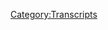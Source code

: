 {{DEFAULTSORT:
    #_TRANSCRIPT_0693:August 4, 2003
}}{{Transcript
    | title         = [[693: August 4, 2003]]
    | caption       = [https://knowledgefight.libsyn.com/693-august-4-2003 Listen to this episode on Libsyn]
    | episodeNumber = [[693: August 4, 2003|693]]
    | length        = 01:17:57
}}

{{MessageBox
    | header     = Warning: Bot Generated Content
    | text       = This transcript was automatically generated by transcription software and likely contains many mistakes and misattributions. Please check the audio for definitive quotes, attribution, and context.
    | image      = N3yvass4myg91.webp
    | imagewidth = 50px
    | id         = warning
}}

{{TranscriptBlock
    | name      = Unknown Speaker
    | timestamp = 00:00:00.000
    | text      = N-N-N-N-N-N-Knowledge Fight
}}

{{TranscriptBlock
    | name      = Unknown Speaker
    | timestamp = 00:00:12.880
    | text      = Dan and Jordan, I am sweating.
}}

{{TranscriptBlock
    | name      = Unknown Speaker
    | timestamp = 00:00:19.519
    | text      = Knowledgefight.com, it's time to pray.
}}

{{TranscriptBlock
    | name      = Unknown Speaker
    | timestamp = 00:00:21.320
    | text      = I have great respect for Knowledgefight.
}}

{{TranscriptBlock
    | name      = Unknown Speaker
    | timestamp = 00:00:23.679
    | text      = Knowledgefight.
}}

{{TranscriptBlock
    | name      = Unknown Speaker
    | timestamp = 00:00:24.679
    | text      = I'm sick of them posing as if they're the good guys, saying, we are the bad guys.
}}

{{TranscriptBlock
    | name      = Unknown Speaker
    | timestamp = 00:00:29.320
    | text      = Knowledgefight.
}}

{{TranscriptBlock
    | name      = Unknown Speaker
    | timestamp = 00:00:30.320
    | text      = Dan and Jordan.
}}

{{TranscriptBlock
    | name      = Unknown Speaker
    | timestamp = 00:00:31.320
    | text      = Knowledgefight.
}}

{{TranscriptBlock
    | name      = Unknown Speaker
    | timestamp = 00:00:32.320
    | text      = Riddle her.
}}

{{TranscriptBlock
    | name      = Unknown Speaker
    | timestamp = 00:00:33.320
    | text      = Riddle her.
}}

{{TranscriptBlock
    | name      = Unknown Speaker
    | timestamp = 00:00:34.320
    | text      = Riddle her.
}}

{{TranscriptBlock
    | name      = Unknown Speaker
    | timestamp = 00:00:35.320
    | text      = Need money.
}}

{{TranscriptBlock
    | name      = Unknown Speaker
    | timestamp = 00:00:36.320
    | text      = Riddle her.
}}

{{TranscriptBlock
    | name      = Unknown Speaker
    | timestamp = 00:00:37.320
    | text      = Riddle her.
}}

{{TranscriptBlock
    | name      = Unknown Speaker
    | timestamp = 00:00:38.320
    | text      = Riddle her.
}}

{{TranscriptBlock
    | name      = Unknown Speaker
    | timestamp = 00:00:39.320
    | text      = Andy and Kansas.
}}

{{TranscriptBlock
    | name      = Unknown Speaker
    | timestamp = 00:00:40.320
    | text      = Andy and Kansas.
}}

{{TranscriptBlock
    | name      = Unknown Speaker
    | timestamp = 00:00:41.320
    | text      = Stop it.
}}

{{TranscriptBlock
    | name      = Unknown Speaker
    | timestamp = 00:00:42.320
    | text      = Andy and Kansas.
}}

{{TranscriptBlock
    | name      = Unknown Speaker
    | timestamp = 00:00:43.320
    | text      = Andy and Kansas.
}}

{{TranscriptBlock
    | name      = Unknown Speaker
    | timestamp = 00:00:44.320
    | text      = It's time to pray.
}}

{{TranscriptBlock
    | name      = Unknown Speaker
    | timestamp = 00:00:45.320
    | text      = Andy and Kansas, you're on the air.
}}

{{TranscriptBlock
    | name      = Unknown Speaker
    | timestamp = 00:00:46.320
    | text      = Thanks for holding us.
}}

{{TranscriptBlock
    | name      = Unknown Speaker
    | timestamp = 00:00:47.320
    | text      = Hello, Alex.
}}

{{TranscriptBlock
    | name      = Unknown Speaker
    | timestamp = 00:00:48.320
    | text      = I'm a first-time caller.
}}

{{TranscriptBlock
    | name      = Unknown Speaker
    | timestamp = 00:00:49.320
    | text      = I'm a huge fan.
}}

{{TranscriptBlock
    | name      = Unknown Speaker
    | timestamp = 00:00:50.320
    | text      = I love your room.
}}

{{TranscriptBlock
    | name      = Unknown Speaker
    | timestamp = 00:00:51.320
    | text      = Knowledgefight.
}}

{{TranscriptBlock
    | name      = Unknown Speaker
    | timestamp = 00:00:52.320
    | text      = N-N-N-N-Knowledgefight.com.
}}

{{TranscriptBlock
    | name      = Unknown Speaker
    | timestamp = 00:00:53.320
    | text      = I love you.
}}

{{TranscriptBlock
    | name      = Unknown Speaker
    | timestamp = 00:00:54.320
    | text      = Hey, everybody.
}}

{{TranscriptBlock
    | name      = Unknown Speaker
    | timestamp = 00:00:59.320
    | text      = Welcome back to Knowledgefight.
}}

{{TranscriptBlock
    | name      = Unknown Speaker
    | timestamp = 00:01:00.320
    | text      = I'm Dan.
}}

{{TranscriptBlock
    | name      = Unknown Speaker
    | timestamp = 00:01:01.320
    | text      = I'm Jordan.
}}

{{TranscriptBlock
    | name      = Unknown Speaker
    | timestamp = 00:01:02.320
    | text      = We're a couple dudes.
}}

{{TranscriptBlock
    | name      = Unknown Speaker
    | timestamp = 00:01:03.320
    | text      = I'd like to sit around, worship at the altar of Selene, and talk a little bit about Alex
}}

{{TranscriptBlock
    | name      = Unknown Speaker
    | timestamp = 00:01:05.920
    | text      = Jones.
}}

{{TranscriptBlock
    | name      = Unknown Speaker
    | timestamp = 00:01:06.920
    | text      = Oh, indeed we are.
}}

{{TranscriptBlock
    | name      = Unknown Speaker
    | timestamp = 00:01:07.920
    | text      = Dan.
}}

{{TranscriptBlock
    | name      = Unknown Speaker
    | timestamp = 00:01:08.920
    | text      = Jordan.
}}

{{TranscriptBlock
    | name      = Unknown Speaker
    | timestamp = 00:01:09.920
    | text      = Dan.
}}

{{TranscriptBlock
    | name      = Unknown Speaker
    | timestamp = 00:01:10.920
    | text      = Jordan.
}}

{{TranscriptBlock
    | name      = Unknown Speaker
    | timestamp = 00:01:11.920
    | text      = Quick question.
}}

{{TranscriptBlock
    | name      = Unknown Speaker
    | timestamp = 00:01:12.920
    | text      = What's up?
}}

{{TranscriptBlock
    | name      = Unknown Speaker
    | timestamp = 00:01:13.920
    | text      = What's your bright spot today, buddy?
}}

{{TranscriptBlock
    | name      = Unknown Speaker
    | timestamp = 00:01:14.920
    | text      = My bright spot, Jordan, is the dreamy, creamy summer continues to march along.
}}

{{TranscriptBlock
    | name      = Unknown Speaker
    | timestamp = 00:01:16.719
    | text      = Indeed.
}}

{{TranscriptBlock
    | name      = Unknown Speaker
    | timestamp = 00:01:17.719
    | text      = And, hey, I got a cheers and jeers for you.
}}

{{TranscriptBlock
    | name      = Unknown Speaker
    | timestamp = 00:01:20.719
    | text      = Okay.
}}

{{TranscriptBlock
    | name      = Unknown Speaker
    | timestamp = 00:01:21.719
    | text      = Yeah, okay.
}}

{{TranscriptBlock
    | name      = Unknown Speaker
    | timestamp = 00:01:22.719
    | text      = And it's to the same people.
}}

{{TranscriptBlock
    | name      = Unknown Speaker
    | timestamp = 00:01:23.719
    | text      = Right.
}}

{{TranscriptBlock
    | name      = Unknown Speaker
    | timestamp = 00:01:24.719
    | text      = Tallenti.
}}

{{TranscriptBlock
    | name      = Unknown Speaker
    | timestamp = 00:01:25.719
    | text      = Oh, no.
}}

{{TranscriptBlock
    | name      = Unknown Speaker
    | timestamp = 00:01:26.719
    | text      = You're coming after Tallenti.
}}

{{TranscriptBlock
    | name      = Unknown Speaker
    | timestamp = 00:01:27.719
    | text      = Uh-huh.
}}

{{TranscriptBlock
    | name      = Unknown Speaker
    | timestamp = 00:01:28.719
    | text      = Oh, you're coming after gelato now.
}}

{{TranscriptBlock
    | name      = Unknown Speaker
    | timestamp = 00:01:29.719
    | text      = This is a different story.
}}

{{TranscriptBlock
    | name      = Unknown Speaker
    | timestamp = 00:01:30.719
    | text      = First of all, I mean, it's tired territory.
}}

{{TranscriptBlock
    | name      = Unknown Speaker
    | timestamp = 00:01:33.519
    | text      = They're impossible to open.
}}

{{TranscriptBlock
    | name      = Unknown Speaker
    | timestamp = 00:01:34.519
    | text      = You have to cut open the fucking container.
}}

{{TranscriptBlock
    | name      = Unknown Speaker
    | timestamp = 00:01:38.519
    | text      = Yes, it is tired territory.
}}

{{TranscriptBlock
    | name      = Unknown Speaker
    | timestamp = 00:01:40.519
    | text      = It's the worst.
}}

{{TranscriptBlock
    | name      = Unknown Speaker
    | timestamp = 00:01:41.519
    | text      = This complaint has been made.
}}

{{TranscriptBlock
    | name      = Unknown Speaker
    | timestamp = 00:01:43.519
    | text      = But I was considering doing a Tallenti week and going over all the flavors.
}}

{{TranscriptBlock
    | name      = Unknown Speaker
    | timestamp = 00:01:50.519
    | text      = Sure.
}}

{{TranscriptBlock
    | name      = Unknown Speaker
    | timestamp = 00:01:51.519
    | text      = And separating the wheat from the chaff.
}}

{{TranscriptBlock
    | name      = Unknown Speaker
    | timestamp = 00:01:54.000
    | text      = But I realized there's some flavors I don't even really want to try.
}}

{{TranscriptBlock
    | name      = Unknown Speaker
    | timestamp = 00:01:56.519
    | text      = Like what?
}}

{{TranscriptBlock
    | name      = Unknown Speaker
    | timestamp = 00:01:57.519
    | text      = I think there's one that's like a birthday cake thing and it's got sprinkles.
}}

{{TranscriptBlock
    | name      = Unknown Speaker
    | timestamp = 00:01:59.519
    | text      = Yeah, you're not a birthday cake guy.
}}

{{TranscriptBlock
    | name      = Unknown Speaker
    | timestamp = 00:02:01.319
    | text      = I don't know.
}}

{{TranscriptBlock
    | name      = Unknown Speaker
    | timestamp = 00:02:02.319
    | text      = I mean, I had that birthday cake ice cream sandwich that was just like frosting flavored
}}

{{TranscriptBlock
    | name      = Unknown Speaker
    | timestamp = 00:02:06.319
    | text      = ice cream.
}}

{{TranscriptBlock
    | name      = Unknown Speaker
    | timestamp = 00:02:07.319
    | text      = Yes, exactly.
}}

{{TranscriptBlock
    | name      = Unknown Speaker
    | timestamp = 00:02:08.319
    | text      = That was disgusting.
}}

{{TranscriptBlock
    | name      = Unknown Speaker
    | timestamp = 00:02:09.319
    | text      = Yeah, that was fondant.
}}

{{TranscriptBlock
    | name      = Unknown Speaker
    | timestamp = 00:02:10.319
    | text      = Yeah.
}}

{{TranscriptBlock
    | name      = Unknown Speaker
    | timestamp = 00:02:11.319
    | text      = Yeah.
}}

{{TranscriptBlock
    | name      = Unknown Speaker
    | timestamp = 00:02:12.319
    | text      = So I abandoned that.
}}

{{TranscriptBlock
    | name      = Unknown Speaker
    | timestamp = 00:02:13.319
    | text      = But I did try two, and that's the cheers and the jeers.
}}

{{TranscriptBlock
    | name      = Unknown Speaker
    | timestamp = 00:02:16.520
    | text      = Gotcha.
}}

{{TranscriptBlock
    | name      = Unknown Speaker
    | timestamp = 00:02:17.520
    | text      = The cheers is to the salted caramel layered.
}}

{{TranscriptBlock
    | name      = Unknown Speaker
    | timestamp = 00:02:21.520
    | text      = I should say, these are all the layered ones.
}}

{{TranscriptBlock
    | name      = Unknown Speaker
    | timestamp = 00:02:23.520
    | text      = Oh, the parfaits.
}}

{{TranscriptBlock
    | name      = Unknown Speaker
    | timestamp = 00:02:25.520
    | text      = Sort of.
}}

{{TranscriptBlock
    | name      = Unknown Speaker
    | timestamp = 00:02:26.520
    | text      = Yeah, yeah, yeah.
}}

{{TranscriptBlock
    | name      = Unknown Speaker
    | timestamp = 00:02:27.520
    | text      = And so it's got like caramel chocolate cups.
}}

{{TranscriptBlock
    | name      = Unknown Speaker
    | timestamp = 00:02:29.520
    | text      = Got a layer.
}}

{{TranscriptBlock
    | name      = Unknown Speaker
    | timestamp = 00:02:30.520
    | text      = Yeah, yeah, yeah.
}}

{{TranscriptBlock
    | name      = Unknown Speaker
    | timestamp = 00:02:31.520
    | text      = Good.
}}

{{TranscriptBlock
    | name      = Unknown Speaker
    | timestamp = 00:02:32.520
    | text      = Good.
}}

{{TranscriptBlock
    | name      = Unknown Speaker
    | timestamp = 00:02:33.520
    | text      = Strong.
}}

{{TranscriptBlock
    | name      = Unknown Speaker
    | timestamp = 00:02:34.520
    | text      = Good stuff.
}}

{{TranscriptBlock
    | name      = Unknown Speaker
    | timestamp = 00:02:35.520
    | text      = Yeah.
}}

{{TranscriptBlock
    | name      = Unknown Speaker
    | timestamp = 00:02:36.520
    | text      = Then there's a peanut butter one that I thought was going to be great.
}}

{{TranscriptBlock
    | name      = Unknown Speaker
    | timestamp = 00:02:38.520
    | text      = Oh no.
}}

{{TranscriptBlock
    | name      = Unknown Speaker
    | timestamp = 00:02:39.520
    | text      = It's peanut butter.
}}

{{TranscriptBlock
    | name      = Unknown Speaker
    | timestamp = 00:02:40.520
    | text      = You can't go wrong with peanut butter.
}}

{{TranscriptBlock
    | name      = Unknown Speaker
    | timestamp = 00:02:41.520
    | text      = It was quite bad.
}}

{{TranscriptBlock
    | name      = Unknown Speaker
    | timestamp = 00:02:42.520
    | text      = That's amazing.
}}

{{TranscriptBlock
    | name      = Unknown Speaker
    | timestamp = 00:02:43.520
    | text      = Yeah, yeah.
}}

{{TranscriptBlock
    | name      = Unknown Speaker
    | timestamp = 00:02:44.520
    | text      = That's horrific.
}}

{{TranscriptBlock
    | name      = Unknown Speaker
    | timestamp = 00:02:45.520
    | text      = A little bit of it, and I am not going to finish it.
}}

{{TranscriptBlock
    | name      = Unknown Speaker
    | timestamp = 00:02:48.280
    | text      = That's a testament to...
}}

{{TranscriptBlock
    | name      = Unknown Speaker
    | timestamp = 00:02:49.280
    | text      = Wow.
}}

{{TranscriptBlock
    | name      = Unknown Speaker
    | timestamp = 00:02:50.280
    | text      = And look, I do hold Talenti responsible for this, because they made it.
}}

{{TranscriptBlock
    | name      = Unknown Speaker
    | timestamp = 00:02:53.960
    | text      = Yeah.
}}

{{TranscriptBlock
    | name      = Unknown Speaker
    | timestamp = 00:02:54.960
    | text      = But you know, I'm not too mad at you, because some of these other ones are all right, and
}}

{{TranscriptBlock
    | name      = Unknown Speaker
    | timestamp = 00:02:57.680
    | text      = the ones that I don't want to try, like birthday cake, I'm just never going to try.
}}

{{TranscriptBlock
    | name      = Unknown Speaker
    | timestamp = 00:03:00.919
    | text      = Right, right, right, right.
}}

{{TranscriptBlock
    | name      = Unknown Speaker
    | timestamp = 00:03:01.919
    | text      = So anyway, cheers to you, but also a little jeers.
}}

{{TranscriptBlock
    | name      = Unknown Speaker
    | timestamp = 00:03:04.159
    | text      = That's fun.
}}

{{TranscriptBlock
    | name      = Unknown Speaker
    | timestamp = 00:03:05.159
    | text      = That peanut butter one is disappointing.
}}

{{TranscriptBlock
    | name      = Unknown Speaker
    | timestamp = 00:03:06.520
    | text      = I've never had it normally.
}}

{{TranscriptBlock
    | name      = Unknown Speaker
    | timestamp = 00:03:07.639
    | text      = I would have had it, because I'm a big peanut butter person.
}}

{{TranscriptBlock
    | name      = Unknown Speaker
    | timestamp = 00:03:10.680
    | text      = But in ice cream terms, my partner, she's allergic to peanuts, so we never have ice
}}

{{TranscriptBlock
    | name      = Unknown Speaker
    | timestamp = 00:03:15.020
    | text      = cream, ice cream in the house with that type of flavor, so I've never gotten it.
}}

{{TranscriptBlock
    | name      = Unknown Speaker
    | timestamp = 00:03:20.000
    | text      = So that's, it's good to know that I can just skip Talenti's bullshit peanut butter.
}}

{{TranscriptBlock
    | name      = Unknown Speaker
    | timestamp = 00:03:24.319
    | text      = Yeah, just to be clear, this is the peanut butter crunch one.
}}

{{TranscriptBlock
    | name      = Unknown Speaker
    | timestamp = 00:03:27.599
    | text      = Ah, okay.
}}

{{TranscriptBlock
    | name      = Unknown Speaker
    | timestamp = 00:03:28.599
    | text      = Yeah, the layers.
}}

{{TranscriptBlock
    | name      = Unknown Speaker
    | timestamp = 00:03:30.599
    | text      = Blah.
}}

{{TranscriptBlock
    | name      = Unknown Speaker
    | timestamp = 00:03:31.599
    | text      = Boo.
}}

{{TranscriptBlock
    | name      = Unknown Speaker
    | timestamp = 00:03:32.599
    | text      = That's a big jeers.
}}

{{TranscriptBlock
    | name      = Unknown Speaker
    | timestamp = 00:03:33.599
    | text      = Yeah.
}}

{{TranscriptBlock
    | name      = Unknown Speaker
    | timestamp = 00:03:34.599
    | text      = So what's your bright spot?
}}

{{TranscriptBlock
    | name      = Unknown Speaker
    | timestamp = 00:03:35.800
    | text      = My bright spot is yesterday, my family did a classic platter of celebrations, you know?
}}

{{TranscriptBlock
    | name      = Unknown Speaker
    | timestamp = 00:03:43.039
    | text      = Okay.
}}

{{TranscriptBlock
    | name      = Unknown Speaker
    | timestamp = 00:03:44.039
    | text      = It's my brother's birthday, my grandfather's turning 100 in a couple of months.
}}

{{TranscriptBlock
    | name      = Unknown Speaker
    | timestamp = 00:03:47.840
    | text      = Hey, Centennial.
}}

{{TranscriptBlock
    | name      = Unknown Speaker
    | timestamp = 00:03:48.840
    | text      = You know, there's a wedding, my partner and I got married, and it was just, take your
}}

{{TranscriptBlock
    | name      = Unknown Speaker
    | timestamp = 00:03:55.000
    | text      = pick of what you wanted to celebrate, we'll all get together on a day, we'll bang it out,
}}

{{TranscriptBlock
    | name      = Unknown Speaker
    | timestamp = 00:03:58.520
    | text      = and we'll get it done.
}}

{{TranscriptBlock
    | name      = Unknown Speaker
    | timestamp = 00:03:59.599
    | text      = You know?
}}

{{TranscriptBlock
    | name      = Unknown Speaker
    | timestamp = 00:04:00.599
    | text      = And it worked.
}}

{{TranscriptBlock
    | name      = Unknown Speaker
    | timestamp = 00:04:01.599
    | text      = It was good stuff.
}}

{{TranscriptBlock
    | name      = Unknown Speaker
    | timestamp = 00:04:02.599
    | text      = Good to get it all taken care of.
}}

{{TranscriptBlock
    | name      = Unknown Speaker
    | timestamp = 00:04:03.599
    | text      = Just bang it out, you know?
}}

{{TranscriptBlock
    | name      = Unknown Speaker
    | timestamp = 00:04:04.879
    | text      = None of this like, oh, we'll see you on Tuesday, and then on Friday, nope, get it done, we'll
}}

{{TranscriptBlock
    | name      = Unknown Speaker
    | timestamp = 00:04:09.460
    | text      = see you in four months.
}}

{{TranscriptBlock
    | name      = Unknown Speaker
    | timestamp = 00:04:10.639
    | text      = Sweet.
}}

{{TranscriptBlock
    | name      = Unknown Speaker
    | timestamp = 00:04:11.639
    | text      = Yep, I like it.
}}

{{TranscriptBlock
    | name      = Unknown Speaker
    | timestamp = 00:04:12.639
    | text      = A lot of other people probably would rather see their family more often, but I understand
}}

{{TranscriptBlock
    | name      = Unknown Speaker
    | timestamp = 00:04:19.319
    | text      = your situation, and I know where you're coming from.
}}

{{TranscriptBlock
    | name      = Unknown Speaker
    | timestamp = 00:04:23.360
    | text      = Yeah, that's good though.
}}

{{TranscriptBlock
    | name      = Unknown Speaker
    | timestamp = 00:04:25.680
    | text      = Was there cake?
}}

{{TranscriptBlock
    | name      = Unknown Speaker
    | timestamp = 00:04:26.680
    | text      = No.
}}

{{TranscriptBlock
    | name      = Unknown Speaker
    | timestamp = 00:04:27.680
    | text      = Nope.
}}

{{TranscriptBlock
    | name      = Unknown Speaker
    | timestamp = 00:04:28.680
    | text      = Was there birthday cake 20?
}}

{{TranscriptBlock
    | name      = Unknown Speaker
    | timestamp = 00:04:29.680
    | text      = No, there was not.
}}

{{TranscriptBlock
    | name      = Unknown Speaker
    | timestamp = 00:04:30.680
    | text      = There wasn't even, there were, I think there might have been cake, but it was never brought
}}

{{TranscriptBlock
    | name      = Unknown Speaker
    | timestamp = 00:04:36.079
    | text      = out, and all we had around were just candles, because you would assume they were going to
}}

{{TranscriptBlock
    | name      = Unknown Speaker
    | timestamp = 00:04:42.720
    | text      = try and do the hundred candles thing, but I think they just quit on that halfway through
}}

{{TranscriptBlock
    | name      = Unknown Speaker
    | timestamp = 00:04:46.800
    | text      = because there's just a ton of candles around, and no cake anywhere, so I think they just
}}

{{TranscriptBlock
    | name      = Unknown Speaker
    | timestamp = 00:04:51.920
    | text      = bailed on it.
}}

{{TranscriptBlock
    | name      = Unknown Speaker
    | timestamp = 00:04:52.920
    | text      = Disappointing.
}}

{{TranscriptBlock
    | name      = Unknown Speaker
    | timestamp = 00:04:53.920
    | text      = Yeah.
}}

{{TranscriptBlock
    | name      = Unknown Speaker
    | timestamp = 00:04:54.920
    | text      = So, Jordan, today we have an episode to talk about.
}}

{{TranscriptBlock
    | name      = Unknown Speaker
    | timestamp = 00:04:58.000
    | text      = We are going to be going back to the past, we're going to be talking about August 4th,
}}

{{TranscriptBlock
    | name      = Unknown Speaker
    | timestamp = 00:05:02.879
    | text      = 2003, and there's some reasons to it.
}}

{{TranscriptBlock
    | name      = Unknown Speaker
    | timestamp = 00:05:06.339
    | text      = Of course, first, Alex is still on his work vacation that he's been on, so he'll probably
}}

{{TranscriptBlock
    | name      = Unknown Speaker
    | timestamp = 00:05:13.279
    | text      = be, we're recording this on Sunday, I would guess he'll be back on his show today, on
}}

{{TranscriptBlock
    | name      = Unknown Speaker
    | timestamp = 00:05:17.680
    | text      = Sunday, but we won't have time to flip that around until Wednesday, so we'll check in
}}

{{TranscriptBlock
    | name      = Unknown Speaker
    | timestamp = 00:05:23.040
    | text      = with him when he's back.
}}

{{TranscriptBlock
    | name      = Unknown Speaker
    | timestamp = 00:05:24.639
    | text      = Simultaneously, I think there's a Project Camelot episode that could be made, but it
}}

{{TranscriptBlock
    | name      = Unknown Speaker
    | timestamp = 00:05:30.120
    | text      = might be too deep a well of crazy to get it done in time, and man, I have lost my interest
}}

{{TranscriptBlock
    | name      = Unknown Speaker
    | timestamp = 00:05:39.360
    | text      = in Russell Brand.
}}

{{TranscriptBlock
    | name      = Unknown Speaker
    | timestamp = 00:05:41.720
    | text      = That is unsurprising.
}}

{{TranscriptBlock
    | name      = Unknown Speaker
    | timestamp = 00:05:43.480
    | text      = I think that there is possibly an episode in covering him, but he bores me.
}}

{{TranscriptBlock
    | name      = Unknown Speaker
    | timestamp = 00:05:48.879
    | text      = Yeah, no, I saw Get Him to the Greek, I'm good, yeah, I had enough.
}}

{{TranscriptBlock
    | name      = Unknown Speaker
    | timestamp = 00:05:53.639
    | text      = I artificially convinced myself, like, ooh, there's something really fascinating here,
}}

{{TranscriptBlock
    | name      = Unknown Speaker
    | timestamp = 00:05:57.839
    | text      = and the more I watched of him, the more I thought, nah, not really.
}}

{{TranscriptBlock
    | name      = Unknown Speaker
    | timestamp = 00:06:01.279
    | text      = No, yeah, do you know what it was?
}}

{{TranscriptBlock
    | name      = Unknown Speaker
    | timestamp = 00:06:03.240
    | text      = He's just famous.
}}

{{TranscriptBlock
    | name      = Unknown Speaker
    | timestamp = 00:06:04.240
    | text      = Yeah.
}}

{{TranscriptBlock
    | name      = Unknown Speaker
    | timestamp = 00:06:05.240
    | text      = Yeah.
}}

{{TranscriptBlock
    | name      = Unknown Speaker
    | timestamp = 00:06:06.240
    | text      = And I get kind of annoyed, too, because his videos on YouTube, they constantly have clickbait
}}

{{TranscriptBlock
    | name      = Unknown Speaker
    | timestamp = 00:06:12.800
    | text      = ass titles like, so it begins, and stuff like that, just over and over again, like, you're
}}

{{TranscriptBlock
    | name      = Unknown Speaker
    | timestamp = 00:06:19.040
    | text      = a fucking joke.
}}

{{TranscriptBlock
    | name      = Unknown Speaker
    | timestamp = 00:06:20.439
    | text      = Anyway, yeah, it's kind of boring.
}}

{{TranscriptBlock
    | name      = Unknown Speaker
    | timestamp = 00:06:22.519
    | text      = Yeah, terrible.
}}

{{TranscriptBlock
    | name      = Unknown Speaker
    | timestamp = 00:06:23.519
    | text      = But we're back in the past, and, you know, there's some stuff going on.
}}

{{TranscriptBlock
    | name      = Unknown Speaker
    | timestamp = 00:06:28.000
    | text      = I believe it.
}}

{{TranscriptBlock
    | name      = Unknown Speaker
    | timestamp = 00:06:29.000
    | text      = Alex has some feelings about the Iraq War.
}}

{{TranscriptBlock
    | name      = Unknown Speaker
    | timestamp = 00:06:32.079
    | text      = Has bathification, is it rebathification now?
}}

{{TranscriptBlock
    | name      = Unknown Speaker
    | timestamp = 00:06:35.439
    | text      = No update on that.
}}

{{TranscriptBlock
    | name      = Unknown Speaker
    | timestamp = 00:06:36.759
    | text      = No, nothing?
}}

{{TranscriptBlock
    | name      = Unknown Speaker
    | timestamp = 00:06:37.759
    | text      = The bath party is still in control.
}}

{{TranscriptBlock
    | name      = Unknown Speaker
    | timestamp = 00:06:38.759
    | text      = Still in play, gotcha.
}}

{{TranscriptBlock
    | name      = Unknown Speaker
    | timestamp = 00:06:39.759
    | text      = Yeah, according to Alex.
}}

{{TranscriptBlock
    | name      = Unknown Speaker
    | timestamp = 00:06:40.759
    | text      = Gotcha.
}}

{{TranscriptBlock
    | name      = Unknown Speaker
    | timestamp = 00:06:41.759
    | text      = And we'll get down to business on this, but first, let's take a little moment to say hello
}}

{{TranscriptBlock
    | name      = Unknown Speaker
    | timestamp = 00:06:44.800
    | text      = to some new wonks.
}}

{{TranscriptBlock
    | name      = Unknown Speaker
    | timestamp = 00:06:45.800
    | text      = Oh, that's a great idea.
}}

{{TranscriptBlock
    | name      = Unknown Speaker
    | timestamp = 00:06:46.800
    | text      = So first, you won't believe which letter Alex can't pronounce anymore.
}}

{{TranscriptBlock
    | name      = Unknown Speaker
    | timestamp = 00:06:50.220
    | text      = Thank you so much, you are now a policy wonk.
}}

{{TranscriptBlock
    | name      = Unknown Speaker
    | timestamp = 00:06:52.079
    | text      = I'm a policy wonk.
}}

{{TranscriptBlock
    | name      = Unknown Speaker
    | timestamp = 00:06:53.079
    | text      = Thank you very much.
}}

{{TranscriptBlock
    | name      = Unknown Speaker
    | timestamp = 00:06:54.079
    | text      = Thank you.
}}

{{TranscriptBlock
    | name      = Unknown Speaker
    | timestamp = 00:06:55.079
    | text      = Next, Lance Pantsless.
}}

{{TranscriptBlock
    | name      = Unknown Speaker
    | timestamp = 00:06:56.079
    | text      = Thank you so much, you are now a policy wonk.
}}

{{TranscriptBlock
    | name      = Unknown Speaker
    | timestamp = 00:06:57.639
    | text      = I'm a policy wonk.
}}

{{TranscriptBlock
    | name      = Unknown Speaker
    | timestamp = 00:06:58.639
    | text      = Thank you very much.
}}

{{TranscriptBlock
    | name      = Unknown Speaker
    | timestamp = 00:06:59.639
    | text      = Thank you.
}}

{{TranscriptBlock
    | name      = Unknown Speaker
    | timestamp = 00:07:00.639
    | text      = Next is a quick break so that Jordan can take off his t-shirt and nestle himself in my beard.
}}

{{TranscriptBlock
    | name      = Unknown Speaker
    | timestamp = 00:07:05.899
    | text      = No idea what that means, but thank you so much, you are now a policy wonk.
}}

{{TranscriptBlock
    | name      = Unknown Speaker
    | timestamp = 00:07:08.639
    | text      = I'm a policy wonk.
}}

{{TranscriptBlock
    | name      = Unknown Speaker
    | timestamp = 00:07:09.860
    | text      = Thank you very much.
}}

{{TranscriptBlock
    | name      = Unknown Speaker
    | timestamp = 00:07:10.860
    | text      = I can fit, like, a pen or a joint in the past, like when I used to smoke that weed.
}}

{{TranscriptBlock
    | name      = Unknown Speaker
    | timestamp = 00:07:16.759
    | text      = Sure, sure, sure, sure.
}}

{{TranscriptBlock
    | name      = Unknown Speaker
    | timestamp = 00:07:17.759
    | text      = Yeah, you would hide it.
}}

{{TranscriptBlock
    | name      = Unknown Speaker
    | timestamp = 00:07:18.759
    | text      = I could fit that so I could hide a joint in my beard and sneak it into a concert or something.
}}

{{TranscriptBlock
    | name      = Unknown Speaker
    | timestamp = 00:07:22.759
    | text      = But a human?
}}

{{TranscriptBlock
    | name      = Unknown Speaker
    | timestamp = 00:07:23.759
    | text      = That's too much.
}}

{{TranscriptBlock
    | name      = Unknown Speaker
    | timestamp = 00:07:24.759
    | text      = No, no, no.
}}

{{TranscriptBlock
    | name      = Unknown Speaker
    | timestamp = 00:07:25.759
    | text      = Your chest hair, on the other hand.
}}

{{TranscriptBlock
    | name      = Unknown Speaker
    | timestamp = 00:07:26.759
    | text      = I could bury myself in that in a moment.
}}

{{TranscriptBlock
    | name      = Unknown Speaker
    | timestamp = 00:07:27.759
    | text      = There's no doubt.
}}

{{TranscriptBlock
    | name      = Unknown Speaker
    | timestamp = 00:07:28.759
    | text      = Heartbeat.
}}

{{TranscriptBlock
    | name      = Unknown Speaker
    | timestamp = 00:07:29.759
    | text      = Next, a little dabby for me.
}}

{{TranscriptBlock
    | name      = Unknown Speaker
    | timestamp = 00:07:31.279
    | text      = Wait, why are we at the Capitol?
}}

{{TranscriptBlock
    | name      = Unknown Speaker
    | timestamp = 00:07:32.720
    | text      = Thank you so much, you are now a policy wonk.
}}

{{TranscriptBlock
    | name      = Unknown Speaker
    | timestamp = 00:07:34.399
    | text      = I'm a policy wonk.
}}

{{TranscriptBlock
    | name      = Unknown Speaker
    | timestamp = 00:07:35.399
    | text      = Thank you very much.
}}

{{TranscriptBlock
    | name      = Unknown Speaker
    | timestamp = 00:07:36.399
    | text      = Thank you.
}}

{{TranscriptBlock
    | name      = Unknown Speaker
    | timestamp = 00:07:37.399
    | text      = And Candy and Anzus, thank you so much, you are now a policy wonk.
}}

{{TranscriptBlock
    | name      = Unknown Speaker
    | timestamp = 00:07:40.160
    | text      = I'm a policy wonk.
}}

{{TranscriptBlock
    | name      = Unknown Speaker
    | timestamp = 00:07:41.160
    | text      = Thank you very much.
}}

{{TranscriptBlock
    | name      = Unknown Speaker
    | timestamp = 00:07:42.160
    | text      = And we got a couple of technocrats here, Jordan.
}}

{{TranscriptBlock
    | name      = Unknown Speaker
    | timestamp = 00:07:44.639
    | text      = So first, Henry Not Hank, but be that as it may, I declare myself the 74th Sorcha Fall.
}}

{{TranscriptBlock
    | name      = Unknown Speaker
    | timestamp = 00:07:51.040
    | text      = Thank you so much, you are now a technocrat.
}}

{{TranscriptBlock
    | name      = Unknown Speaker
    | timestamp = 00:07:52.639
    | text      = And thank you, Dan and Jordan.
}}

{{TranscriptBlock
    | name      = Unknown Speaker
    | timestamp = 00:07:55.040
    | text      = That's it.
}}

{{TranscriptBlock
    | name      = Unknown Speaker
    | timestamp = 00:07:56.040
    | text      = That's the name.
}}

{{TranscriptBlock
    | name      = Unknown Speaker
    | timestamp = 00:07:57.040
    | text      = Thank you.
}}

{{TranscriptBlock
    | name      = Unknown Speaker
    | timestamp = 00:07:58.040
    | text      = You are now a technocrat.
}}

{{TranscriptBlock
    | name      = Unknown Speaker
    | timestamp = 00:07:59.040
    | text      = I'm a policy wonk.
}}

{{TranscriptBlock
    | name      = Unknown Speaker
    | timestamp = 00:08:00.040
    | text      = I have risen above my enemies.
}}

{{TranscriptBlock
    | name      = Unknown Speaker
    | timestamp = 00:08:03.160
    | text      = I might quit tomorrow, actually.
}}

{{TranscriptBlock
    | name      = Unknown Speaker
    | timestamp = 00:08:04.480
    | text      = I'm just going to take a little break, you know.
}}

{{TranscriptBlock
    | name      = Unknown Speaker
    | timestamp = 00:08:07.319
    | text      = A little breaky for me.
}}

{{TranscriptBlock
    | name      = Unknown Speaker
    | timestamp = 00:08:11.079
    | text      = And then we're going to come back and I'm going to start the show over.
}}

{{TranscriptBlock
    | name      = Unknown Speaker
    | timestamp = 00:08:16.160
    | text      = But I'm the devil, I'm not going to be taking all this, blah, blah, blah.
}}

{{TranscriptBlock
    | name      = Unknown Speaker
    | timestamp = 00:08:20.879
    | text      = Fuck you.
}}

{{TranscriptBlock
    | name      = Unknown Speaker
    | timestamp = 00:08:22.199
    | text      = Fuck you.
}}

{{TranscriptBlock
    | name      = Unknown Speaker
    | timestamp = 00:08:23.199
    | text      = I got plenty of words for you, but at the end of the day, fuck you and your new world
}}

{{TranscriptBlock
    | name      = Unknown Speaker
    | timestamp = 00:08:26.879
    | text      = order and fuck the horse you rode in on and all your shit.
}}

{{TranscriptBlock
    | name      = Unknown Speaker
    | timestamp = 00:08:31.519
    | text      = Maybe today should be my last broadcast.
}}

{{TranscriptBlock
    | name      = Unknown Speaker
    | timestamp = 00:08:33.679
    | text      = Maybe I'll just be gone a month, maybe five years.
}}

{{TranscriptBlock
    | name      = Unknown Speaker
    | timestamp = 00:08:37.039
    | text      = Maybe I'll walk out of here tomorrow and you never see me again.
}}

{{TranscriptBlock
    | name      = Unknown Speaker
    | timestamp = 00:08:41.080
    | text      = That's really what I want to do.
}}

{{TranscriptBlock
    | name      = Unknown Speaker
    | timestamp = 00:08:43.159
    | text      = I never want to come back here again.
}}

{{TranscriptBlock
    | name      = Unknown Speaker
    | timestamp = 00:08:44.720
    | text      = I apologize to the crew and the listeners yesterday that I was legitimately having breakdowns
}}

{{TranscriptBlock
    | name      = Unknown Speaker
    | timestamp = 00:08:50.500
    | text      = on here.
}}

{{TranscriptBlock
    | name      = Unknown Speaker
    | timestamp = 00:08:52.120
    | text      = I'll be better tomorrow.
}}

{{TranscriptBlock
    | name      = Unknown Speaker
    | timestamp = 00:08:53.480
    | text      = He's not.
}}

{{TranscriptBlock
    | name      = Unknown Speaker
    | timestamp = 00:08:54.480
    | text      = Oh.
}}

{{TranscriptBlock
    | name      = Unknown Speaker
    | timestamp = 00:08:55.480
    | text      = Even in the past.
}}

{{TranscriptBlock
    | name      = Unknown Speaker
    | timestamp = 00:08:56.480
    | text      = Even in the past.
}}

{{TranscriptBlock
    | name      = Unknown Speaker
    | timestamp = 00:08:57.480
    | text      = I mean, that's not true.
}}

{{TranscriptBlock
    | name      = Unknown Speaker
    | timestamp = 00:08:58.480
    | text      = Compared to the present, he's somewhat better.
}}

{{TranscriptBlock
    | name      = Unknown Speaker
    | timestamp = 00:08:59.879
    | text      = Sure.
}}

{{TranscriptBlock
    | name      = Unknown Speaker
    | timestamp = 00:09:00.879
    | text      = But there's a couple of things actually that get revealed over the course of this episode
}}

{{TranscriptBlock
    | name      = Unknown Speaker
    | timestamp = 00:09:03.360
    | text      = that are like, man, you've had some really fucked up positions for a pretty long time
}}

{{TranscriptBlock
    | name      = Unknown Speaker
    | timestamp = 00:09:08.240
    | text      = and you've just done a pretty good job of obscuring some of them, let's say.
}}

{{TranscriptBlock
    | name      = Unknown Speaker
    | timestamp = 00:09:13.559
    | text      = So we start off here on August 4th and Alex is talking about a, what do you know, a gun
}}

{{TranscriptBlock
    | name      = Unknown Speaker
    | timestamp = 00:09:21.360
    | text      = bill.
}}

{{TranscriptBlock
    | name      = Unknown Speaker
    | timestamp = 00:09:22.360
    | text      = No!
}}

{{TranscriptBlock
    | name      = Unknown Speaker
    | timestamp = 00:09:23.360
    | text      = Certainly this is going to be one of the most serious situations ever.
}}

{{TranscriptBlock
    | name      = Unknown Speaker
    | timestamp = 00:09:27.360
    | text      = I'm going to cover something that I went over several years ago.
}}

{{TranscriptBlock
    | name      = Unknown Speaker
    | timestamp = 00:09:31.919
    | text      = I covered this three years ago on air during the election and I informed the listeners
}}

{{TranscriptBlock
    | name      = Unknown Speaker
    | timestamp = 00:09:40.639
    | text      = that I would not be voting for Al Gore, then I would not be voting for George W. Bush because
}}

{{TranscriptBlock
    | name      = Unknown Speaker
    | timestamp = 00:09:46.500
    | text      = they are carbon copies of each other when it comes to their actions, not their rhetoric.
}}

{{TranscriptBlock
    | name      = Unknown Speaker
    | timestamp = 00:09:55.759
    | text      = And people had trouble believing the policy of Bush that he would reauthorize the assault
}}

{{TranscriptBlock
    | name      = Unknown Speaker
    | timestamp = 00:10:01.080
    | text      = weapons ban and expand it.
}}

{{TranscriptBlock
    | name      = Unknown Speaker
    | timestamp = 00:10:03.480
    | text      = He told you what he was going to do to you.
}}

{{TranscriptBlock
    | name      = Unknown Speaker
    | timestamp = 00:10:07.960
    | text      = And I had a lot of callers who denied it at the time as I would read excerpts of Lord
}}

{{TranscriptBlock
    | name      = Unknown Speaker
    | timestamp = 00:10:12.139
    | text      = Bush's speeches here on the air.
}}

{{TranscriptBlock
    | name      = Unknown Speaker
    | timestamp = 00:10:16.080
    | text      = Well, I have the NRA fact sheet here and it's NRAILA.org, that's the NRA legislative alert
}}

{{TranscriptBlock
    | name      = Unknown Speaker
    | timestamp = 00:10:27.720
    | text      = website, and it's most sweeping gun ban ever introduced in Congress, Clinton gun ban, reenactment
}}

{{TranscriptBlock
    | name      = Unknown Speaker
    | timestamp = 00:10:35.720
    | text      = ban, bans millions more, and right here, bans all, that's their quote, all semiautomatic
}}

{{TranscriptBlock
    | name      = Unknown Speaker
    | timestamp = 00:10:44.440
    | text      = shotguns and they even have a link to the subsection, banning, I mean, shotguns that
}}

{{TranscriptBlock
    | name      = Unknown Speaker
    | timestamp = 00:10:49.600
    | text      = hold two rounds, folks, everything, we're talking everything.
}}

{{TranscriptBlock
    | name      = Unknown Speaker
    | timestamp = 00:10:55.700
    | text      = And I try to explain this to people and I have been shouted down on radio shows by people
}}

{{TranscriptBlock
    | name      = Unknown Speaker
    | timestamp = 00:11:00.980
    | text      = that call in and say, I'm a liar.
}}

{{TranscriptBlock
    | name      = Unknown Speaker
    | timestamp = 00:11:03.919
    | text      = So just keep living in your fruitcake land.
}}

{{TranscriptBlock
    | name      = Unknown Speaker
    | timestamp = 00:11:07.080
    | text      = This bill has a very good chance of passing and I'm sick and tired of the total denial
}}

{{TranscriptBlock
    | name      = Unknown Speaker
    | timestamp = 00:11:12.440
    | text      = by you Pete.
}}

{{TranscriptBlock
    | name      = Unknown Speaker
    | timestamp = 00:11:13.440
    | text      = I mean, it makes me sick and I'm not talking about our general listeners, but the types
}}

{{TranscriptBlock
    | name      = Unknown Speaker
    | timestamp = 00:11:17.480
    | text      = that are driving along in their cars, listening to this show for the first time.
}}

{{TranscriptBlock
    | name      = Unknown Speaker
    | timestamp = 00:11:21.120
    | text      = So I was thinking about 2000 and he's not going to support Gore or Bush.
}}

{{TranscriptBlock
    | name      = Unknown Speaker
    | timestamp = 00:11:26.440
    | text      = Nope.
}}

{{TranscriptBlock
    | name      = Unknown Speaker
    | timestamp = 00:11:27.440
    | text      = So like, obviously he's not going to support Bill Bradley who was in the primaries against
}}

{{TranscriptBlock
    | name      = Unknown Speaker
    | timestamp = 00:11:32.320
    | text      = Gore.
}}

{{TranscriptBlock
    | name      = Unknown Speaker
    | timestamp = 00:11:33.320
    | text      = That wasn't happening.
}}

{{TranscriptBlock
    | name      = Unknown Speaker
    | timestamp = 00:11:34.320
    | text      = So, but like he's not going to support McCain because McCain was against Bush in the primaries.
}}

{{TranscriptBlock
    | name      = Unknown Speaker
    | timestamp = 00:11:39.720
    | text      = So Alan Keyes was the other candidate, I think, in the GOP primaries.
}}

{{TranscriptBlock
    | name      = Unknown Speaker
    | timestamp = 00:11:45.440
    | text      = I know that Alan Keyes and him have come together on some things.
}}

{{TranscriptBlock
    | name      = Unknown Speaker
    | timestamp = 00:11:49.480
    | text      = And Alan Keyes has co-hosted guest hosted info wars in the past year, but I don't know.
}}

{{TranscriptBlock
    | name      = Unknown Speaker
    | timestamp = 00:11:56.059
    | text      = That is the worst part of 2000 now that I remember it is we didn't have that Republican
}}

{{TranscriptBlock
    | name      = Unknown Speaker
    | timestamp = 00:12:01.799
    | text      = primary cavalcade debate stage, you know, where we had 16 different Republicans saying
}}

{{TranscriptBlock
    | name      = Unknown Speaker
    | timestamp = 00:12:07.519
    | text      = dumb nonsense at each other back then it was just three or four guys and they were all
}}

{{TranscriptBlock
    | name      = Unknown Speaker
    | timestamp = 00:12:12.000
    | text      = stupid the same way.
}}

{{TranscriptBlock
    | name      = Unknown Speaker
    | timestamp = 00:12:13.000
    | text      = Well, you had a number of folks, but they withdrew like before the primary started.
}}

{{TranscriptBlock
    | name      = Unknown Speaker
    | timestamp = 00:12:17.200
    | text      = You had a bunch of people with like exploratory campaigns and shit, but yeah, it was just
}}

{{TranscriptBlock
    | name      = Unknown Speaker
    | timestamp = 00:12:21.240
    | text      = Pat Buchanan was trying to run again.
}}

{{TranscriptBlock
    | name      = Unknown Speaker
    | timestamp = 00:12:22.799
    | text      = Yes, absolutely.
}}

{{TranscriptBlock
    | name      = Unknown Speaker
    | timestamp = 00:12:23.799
    | text      = Of course he was.
}}

{{TranscriptBlock
    | name      = Unknown Speaker
    | timestamp = 00:12:24.799
    | text      = Donald Trump explored the idea of running.
}}

{{TranscriptBlock
    | name      = Unknown Speaker
    | timestamp = 00:12:27.240
    | text      = Yes, exactly.
}}

{{TranscriptBlock
    | name      = Unknown Speaker
    | timestamp = 00:12:28.240
    | text      = Yeah, we just had McCain, Keyes, and Bush.
}}

{{TranscriptBlock
    | name      = Unknown Speaker
    | timestamp = 00:12:30.919
    | text      = Yeah, it functions a little bit better, I think, than a hundred people on stage.
}}

{{TranscriptBlock
    | name      = Unknown Speaker
    | timestamp = 00:12:38.720
    | text      = Yeah, but it's less entertaining.
}}

{{TranscriptBlock
    | name      = Unknown Speaker
    | timestamp = 00:12:41.840
    | text      = Sure.
}}

{{TranscriptBlock
    | name      = Unknown Speaker
    | timestamp = 00:12:43.039
    | text      = It's more informative, I guess.
}}

{{TranscriptBlock
    | name      = Unknown Speaker
    | timestamp = 00:12:44.039
    | text      = That might not be what we're going for.
}}

{{TranscriptBlock
    | name      = Unknown Speaker
    | timestamp = 00:12:46.120
    | text      = Oh yeah, that's right.
}}

{{TranscriptBlock
    | name      = Unknown Speaker
    | timestamp = 00:12:47.440
    | text      = So this bill that Alex is talking about, this gun bill, it did not pass as has been the
}}

{{TranscriptBlock
    | name      = Unknown Speaker
    | timestamp = 00:12:51.600
    | text      = case with literally any proposed gun bill that's come up that Alex has insisted is about
}}

{{TranscriptBlock
    | name      = Unknown Speaker
    | timestamp = 00:12:55.919
    | text      = to pass and would lead to door to door confiscations of everything all the way up to a child's
}}

{{TranscriptBlock
    | name      = Unknown Speaker
    | timestamp = 00:13:00.480
    | text      = pop gun.
}}

{{TranscriptBlock
    | name      = Unknown Speaker
    | timestamp = 00:13:01.960
    | text      = One of the great consistent trends you notice when you go back and listen to Infowars from
}}

{{TranscriptBlock
    | name      = Unknown Speaker
    | timestamp = 00:13:05.360
    | text      = the past is that every proposed gun bill is apocalyptic, and all of them are set to be
}}

{{TranscriptBlock
    | name      = Unknown Speaker
    | timestamp = 00:13:09.919
    | text      = passed any day now.
}}

{{TranscriptBlock
    | name      = Unknown Speaker
    | timestamp = 00:13:11.940
    | text      = It's ridiculous as an act, and it's weird that it never gets old for the listeners.
}}

{{TranscriptBlock
    | name      = Unknown Speaker
    | timestamp = 00:13:17.440
    | text      = Bush never did any of the stuff Alex is claiming he was going to.
}}

{{TranscriptBlock
    | name      = Unknown Speaker
    | timestamp = 00:13:20.940
    | text      = He let the Clinton assault weapons ban lapse.
}}

{{TranscriptBlock
    | name      = Unknown Speaker
    | timestamp = 00:13:23.440
    | text      = He didn't champion any other gun legislation.
}}

{{TranscriptBlock
    | name      = Unknown Speaker
    | timestamp = 00:13:26.600
    | text      = But it does kind of make sense for Alex to think that he might, primarily because he's
}}

{{TranscriptBlock
    | name      = Unknown Speaker
    | timestamp = 00:13:31.159
    | text      = clearly just getting talking points from the NRA's press releases.
}}

{{TranscriptBlock
    | name      = Unknown Speaker
    | timestamp = 00:13:36.159
    | text      = And in the interest of total fairness, as recently as May 2003, the White House had
}}

{{TranscriptBlock
    | name      = Unknown Speaker
    | timestamp = 00:13:40.759
    | text      = commented that Bush supported extending the 1994 gun bill.
}}

{{TranscriptBlock
    | name      = Unknown Speaker
    | timestamp = 00:13:44.840
    | text      = The thing is that in the real world, Bush can't just do that on his own.
}}

{{TranscriptBlock
    | name      = Unknown Speaker
    | timestamp = 00:13:48.399
    | text      = It would need to be passed by Congress.
}}

{{TranscriptBlock
    | name      = Unknown Speaker
    | timestamp = 00:13:50.919
    | text      = Alex subscribes to a very narrow strongman theory about the world, and thus, because
}}

{{TranscriptBlock
    | name      = Unknown Speaker
    | timestamp = 00:13:54.960
    | text      = Bush said he's in favor of one thing, it must be the case that it's going to come to pass.
}}

{{TranscriptBlock
    | name      = Unknown Speaker
    | timestamp = 00:14:00.320
    | text      = After the 2002 midterms, there was a 51-49 Republican majority in the Senate, and a 229-204
}}

{{TranscriptBlock
    | name      = Unknown Speaker
    | timestamp = 00:14:07.840
    | text      = Republican majority in the House.
}}

{{TranscriptBlock
    | name      = Unknown Speaker
    | timestamp = 00:14:09.480
    | text      = It was safe for Bush to signal support to the idea of gun control in order to sway independence
}}

{{TranscriptBlock
    | name      = Unknown Speaker
    | timestamp = 00:14:14.159
    | text      = to the right, while being entirely comfortable that no gun bill had any chance of making
}}

{{TranscriptBlock
    | name      = Unknown Speaker
    | timestamp = 00:14:18.700
    | text      = it through either house of Congress.
}}

{{TranscriptBlock
    | name      = Unknown Speaker
    | timestamp = 00:14:21.039
    | text      = If the governmental equivalent of having your cake and eating it too basically is where
}}

{{TranscriptBlock
    | name      = Unknown Speaker
    | timestamp = 00:14:25.080
    | text      = he was going.
}}

{{TranscriptBlock
    | name      = Unknown Speaker
    | timestamp = 00:14:26.080
    | text      = Yeah, yeah, yeah.
}}

{{TranscriptBlock
    | name      = Unknown Speaker
    | timestamp = 00:14:27.080
    | text      = Absolutely I support this thing that I know is impossible to happen, and I will never
}}

{{TranscriptBlock
    | name      = Unknown Speaker
    | timestamp = 00:14:30.879
    | text      = do anything to fix that.
}}

{{TranscriptBlock
    | name      = Unknown Speaker
    | timestamp = 00:14:32.600
    | text      = I will sign this thing that is essentially impossible.
}}

{{TranscriptBlock
    | name      = Unknown Speaker
    | timestamp = 00:14:35.919
    | text      = Yeah, no kidding.
}}

{{TranscriptBlock
    | name      = Unknown Speaker
    | timestamp = 00:14:36.919
    | text      = Sweet.
}}

{{TranscriptBlock
    | name      = Unknown Speaker
    | timestamp = 00:14:37.919
    | text      = I will sign this unicorn's face the moment you put it in front of me, I promise you that!
}}

{{TranscriptBlock
    | name      = Unknown Speaker
    | timestamp = 00:14:43.759
    | text      = In the 2000 GOP primary, Bush's whole brand was meant to be compassionate conservatism,
}}

{{TranscriptBlock
    | name      = Unknown Speaker
    | timestamp = 00:14:49.120
    | text      = and part of that is not having this hardline gun absolutism.
}}

{{TranscriptBlock
    | name      = Unknown Speaker
    | timestamp = 00:14:53.679
    | text      = You would think.
}}

{{TranscriptBlock
    | name      = Unknown Speaker
    | timestamp = 00:14:54.679
    | text      = An element of that strategy was probably informed by the fact that he was running against John
}}

{{TranscriptBlock
    | name      = Unknown Speaker
    | timestamp = 00:14:58.200
    | text      = McCain, who had a far more outsider character than Bush and appealed to a ton more voters
}}

{{TranscriptBlock
    | name      = Unknown Speaker
    | timestamp = 00:15:03.799
    | text      = that were closer to the center.
}}

{{TranscriptBlock
    | name      = Unknown Speaker
    | timestamp = 00:15:05.559
    | text      = And he had military history, so you can't fight him on that front.
}}

{{TranscriptBlock
    | name      = Unknown Speaker
    | timestamp = 00:15:09.919
    | text      = There was no way Bush could win the election just off the support of the fringe right,
}}

{{TranscriptBlock
    | name      = Unknown Speaker
    | timestamp = 00:15:14.039
    | text      = so he tempered his conservatism as a strategy.
}}

{{TranscriptBlock
    | name      = Unknown Speaker
    | timestamp = 00:15:17.419
    | text      = One might argue that he had some actual inclination toward reforming gun laws, but that seems
}}

{{TranscriptBlock
    | name      = Unknown Speaker
    | timestamp = 00:15:22.039
    | text      = like bullshit to me.
}}

{{TranscriptBlock
    | name      = Unknown Speaker
    | timestamp = 00:15:23.919
    | text      = The NRA loudly endorsed Bush in 2004, and they actually strategically withheld their
}}

{{TranscriptBlock
    | name      = Unknown Speaker
    | timestamp = 00:15:28.860
    | text      = endorsement of him in the 2000 election because according to the New York Times, quote, "...polls
}}

{{TranscriptBlock
    | name      = Unknown Speaker
    | timestamp = 00:15:33.679
    | text      = suggest that the NRA, while popular in many Republican areas, is viewed negatively by
}}

{{TranscriptBlock
    | name      = Unknown Speaker
    | timestamp = 00:15:38.240
    | text      = large numbers of independent suburban voters whom Mr. Bush is trying to court, particularly
}}

{{TranscriptBlock
    | name      = Unknown Speaker
    | timestamp = 00:15:43.679
    | text      = women."
}}

{{TranscriptBlock
    | name      = Unknown Speaker
    | timestamp = 00:15:44.759
    | text      = That was a sincere concern in 2000 for a new candidate, but much less so by 2004 when Bush
}}

{{TranscriptBlock
    | name      = Unknown Speaker
    | timestamp = 00:15:50.320
    | text      = was the incumbent.
}}

{{TranscriptBlock
    | name      = Unknown Speaker
    | timestamp = 00:15:51.919
    | text      = While they were keeping their love of Bush quiet on the surface, they also, the NRA had
}}

{{TranscriptBlock
    | name      = Unknown Speaker
    | timestamp = 00:15:55.960
    | text      = a vice president who said that if Bush got elected, quote, "...we'll have a president
}}

{{TranscriptBlock
    | name      = Unknown Speaker
    | timestamp = 00:16:00.279
    | text      = where we work out of their office."
}}

{{TranscriptBlock
    | name      = Unknown Speaker
    | timestamp = 00:16:02.879
    | text      = So this notion is a load of bullshit, but Alex is taking at face value some, like, basically
}}

{{TranscriptBlock
    | name      = Unknown Speaker
    | timestamp = 00:16:10.200
    | text      = political maneuvering that Bush is doing in terms of placing himself in a place where
}}

{{TranscriptBlock
    | name      = Unknown Speaker
    | timestamp = 00:16:15.519
    | text      = independent voters could be drawn towards him, and there's no actual consequence to
}}

{{TranscriptBlock
    | name      = Unknown Speaker
    | timestamp = 00:16:20.600
    | text      = the...
}}

{{TranscriptBlock
    | name      = Unknown Speaker
    | timestamp = 00:16:21.600
    | text      = Which, though, is exactly what Bush would want him to do.
}}

{{TranscriptBlock
    | name      = Unknown Speaker
    | timestamp = 00:16:25.120
    | text      = That's the strategy.
}}

{{TranscriptBlock
    | name      = Unknown Speaker
    | timestamp = 00:16:26.120
    | text      = Yes.
}}

{{TranscriptBlock
    | name      = Unknown Speaker
    | timestamp = 00:16:27.120
    | text      = Make Alex look like the conservative nutbag compared to your compassionate conservative
}}

{{TranscriptBlock
    | name      = Unknown Speaker
    | timestamp = 00:16:31.919
    | text      = nutbaggery, if you will.
}}

{{TranscriptBlock
    | name      = Unknown Speaker
    | timestamp = 00:16:34.399
    | text      = And by rallying the, like, really far right in a certain direction, you kind of make sure
}}

{{TranscriptBlock
    | name      = Unknown Speaker
    | timestamp = 00:16:39.340
    | text      = that the status quo remains the same, and that gun bill never makes it to your desk
}}

{{TranscriptBlock
    | name      = Unknown Speaker
    | timestamp = 00:16:43.840
    | text      = that you never have to sign.
}}

{{TranscriptBlock
    | name      = Unknown Speaker
    | timestamp = 00:16:45.120
    | text      = And let's be real with you, those right-wing lunatics, if they vote, they're still gonna
}}

{{TranscriptBlock
    | name      = Unknown Speaker
    | timestamp = 00:16:49.360
    | text      = vote for him.
}}

{{TranscriptBlock
    | name      = Unknown Speaker
    | timestamp = 00:16:50.360
    | text      = Of course!
}}

{{TranscriptBlock
    | name      = Unknown Speaker
    | timestamp = 00:16:51.360
    | text      = Are they gonna vote for Bill Bradley?
}}

{{TranscriptBlock
    | name      = Unknown Speaker
    | timestamp = 00:16:52.360
    | text      = Are they gonna vote for somebody else?
}}

{{TranscriptBlock
    | name      = Unknown Speaker
    | timestamp = 00:16:53.360
    | text      = Get the fuck out of here.
}}

{{TranscriptBlock
    | name      = Unknown Speaker
    | timestamp = 00:16:54.360
    | text      = Yeah, they're not gonna vote for Al Gore.
}}

{{TranscriptBlock
    | name      = Unknown Speaker
    | timestamp = 00:16:57.080
    | text      = Yeah.
}}

{{TranscriptBlock
    | name      = Unknown Speaker
    | timestamp = 00:16:58.080
    | text      = You can pencil them in whenever you want.
}}

{{TranscriptBlock
    | name      = Unknown Speaker
    | timestamp = 00:16:59.759
    | text      = Ron Paul wasn't a factor in that election.
}}

{{TranscriptBlock
    | name      = Unknown Speaker
    | timestamp = 00:17:04.039
    | text      = So there's more talk of this gun bill.
}}

{{TranscriptBlock
    | name      = Unknown Speaker
    | timestamp = 00:17:07.279
    | text      = It's basically one of his primary points.
}}

{{TranscriptBlock
    | name      = Unknown Speaker
    | timestamp = 00:17:11.039
    | text      = Coming up later in this hour, I'm gonna engage in liberal socialist evil on the air.
}}

{{TranscriptBlock
    | name      = Unknown Speaker
    | timestamp = 00:17:18.940
    | text      = I'm going to warn you about the most sweeping gun control ever.
}}

{{TranscriptBlock
    | name      = Unknown Speaker
    | timestamp = 00:17:23.160
    | text      = Again, that's not conservative.
}}

{{TranscriptBlock
    | name      = Unknown Speaker
    | timestamp = 00:17:26.400
    | text      = That's bad.
}}

{{TranscriptBlock
    | name      = Unknown Speaker
    | timestamp = 00:17:27.400
    | text      = According to Ann Coulter and others who've been on this show, a real conservative talks
}}

{{TranscriptBlock
    | name      = Unknown Speaker
    | timestamp = 00:17:31.680
    | text      = about mindless issues and how stupid Hillary is all day while voting with Hillary for gun
}}

{{TranscriptBlock
    | name      = Unknown Speaker
    | timestamp = 00:17:37.440
    | text      = control.
}}

{{TranscriptBlock
    | name      = Unknown Speaker
    | timestamp = 00:17:38.519
    | text      = While voting for Hillary to invade sovereign, innocent countries.
}}

{{TranscriptBlock
    | name      = Unknown Speaker
    | timestamp = 00:17:43.740
    | text      = You have to vote with Hillary, almost identical record, and then walk around talking about
}}

{{TranscriptBlock
    | name      = Unknown Speaker
    | timestamp = 00:17:50.400
    | text      = how conservative you are, but really be conservative.
}}

{{TranscriptBlock
    | name      = Unknown Speaker
    | timestamp = 00:17:54.160
    | text      = If you're actually pro-gun or pro-sovereignty or against open borders, that is very, very
}}

{{TranscriptBlock
    | name      = Unknown Speaker
    | timestamp = 00:17:59.079
    | text      = bad.
}}

{{TranscriptBlock
    | name      = Unknown Speaker
    | timestamp = 00:18:00.079
    | text      = And we're in the very, very bad camp here on this show.
}}

{{TranscriptBlock
    | name      = Unknown Speaker
    | timestamp = 00:18:05.160
    | text      = And you know, I'm learning how to be a good neocon here, and I'm apologizing that I actually
}}

{{TranscriptBlock
    | name      = Unknown Speaker
    | timestamp = 00:18:09.799
    | text      = don't want to turn my shotguns in.
}}

{{TranscriptBlock
    | name      = Unknown Speaker
    | timestamp = 00:18:12.799
    | text      = The most sweeping gun ban ever introduced in Congress, Clinton gun ban, reenactment
}}

{{TranscriptBlock
    | name      = Unknown Speaker
    | timestamp = 00:18:17.079
    | text      = ban, millions more guns.
}}

{{TranscriptBlock
    | name      = Unknown Speaker
    | timestamp = 00:18:19.759
    | text      = H.R. 2038 introduced Representative Carolyn McCarthy is not just reenact or reauthorize
}}

{{TranscriptBlock
    | name      = Unknown Speaker
    | timestamp = 00:18:26.720
    | text      = the 94 Clinton ban, but the so-called Sullivan ban law.
}}

{{TranscriptBlock
    | name      = Unknown Speaker
    | timestamp = 00:18:30.680
    | text      = It bans millions more guns, and it begins the backdoor registration of guns.
}}

{{TranscriptBlock
    | name      = Unknown Speaker
    | timestamp = 00:18:35.140
    | text      = So this bill, H.R. 2038, was introduced on May 8th, 2003, three months prior to this
}}

{{TranscriptBlock
    | name      = Unknown Speaker
    | timestamp = 00:18:41.720
    | text      = episode that we're listening to right now.
}}

{{TranscriptBlock
    | name      = Unknown Speaker
    | timestamp = 00:18:43.359
    | text      = That was my birthday.
}}

{{TranscriptBlock
    | name      = Unknown Speaker
    | timestamp = 00:18:44.359
    | text      = Hey, happy birthday.
}}

{{TranscriptBlock
    | name      = Unknown Speaker
    | timestamp = 00:18:45.359
    | text      = Yeah, thanks.
}}

{{TranscriptBlock
    | name      = Unknown Speaker
    | timestamp = 00:18:46.359
    | text      = It saddened committee, and literally nothing had been done to move it any closer to passing
}}

{{TranscriptBlock
    | name      = Unknown Speaker
    | timestamp = 00:18:50.079
    | text      = since your birthday.
}}

{{TranscriptBlock
    | name      = Unknown Speaker
    | timestamp = 00:18:51.079
    | text      = That's been a lot like my birthday.
}}

{{TranscriptBlock
    | name      = Unknown Speaker
    | timestamp = 00:18:53.319
    | text      = On September 28th, 2004, a motion was filed titled House Resolution 769, which sought
}}

{{TranscriptBlock
    | name      = Unknown Speaker
    | timestamp = 00:18:59.720
    | text      = to bring H.R. 2038 to immediate consideration on the House floor.
}}

{{TranscriptBlock
    | name      = Unknown Speaker
    | timestamp = 00:19:05.140
    | text      = These sorts of discharge petitions require 218 signatures to pass.
}}

{{TranscriptBlock
    | name      = Unknown Speaker
    | timestamp = 00:19:09.059
    | text      = How many do you think this one got?
}}

{{TranscriptBlock
    | name      = Unknown Speaker
    | timestamp = 00:19:10.599
    | text      = 30.
}}

{{TranscriptBlock
    | name      = Unknown Speaker
    | timestamp = 00:19:11.599
    | text      = 72.
}}

{{TranscriptBlock
    | name      = Unknown Speaker
    | timestamp = 00:19:12.599
    | text      = Ooh.
}}

{{TranscriptBlock
    | name      = Unknown Speaker
    | timestamp = 00:19:13.599
    | text      = It's a little shy of making the mark.
}}

{{TranscriptBlock
    | name      = Unknown Speaker
    | timestamp = 00:19:14.599
    | text      = Yeah, just a short bit.
}}

{{TranscriptBlock
    | name      = Unknown Speaker
    | timestamp = 00:19:16.319
    | text      = At the point Alex is on air pretending he's covering a news story about a bill that's
}}

{{TranscriptBlock
    | name      = Unknown Speaker
    | timestamp = 00:19:19.900
    | text      = a real threat to gun ownership, he should have every reason to know that this is a dead
}}

{{TranscriptBlock
    | name      = Unknown Speaker
    | timestamp = 00:19:23.599
    | text      = bill already.
}}

{{TranscriptBlock
    | name      = Unknown Speaker
    | timestamp = 00:19:25.000
    | text      = This isn't news or analysis, it's manufacturing a threat to scare your audience into thinking
}}

{{TranscriptBlock
    | name      = Unknown Speaker
    | timestamp = 00:19:29.059
    | text      = someone's on their way to take your guns, relying entirely on, I guess, a press release
}}

{{TranscriptBlock
    | name      = Unknown Speaker
    | timestamp = 00:19:33.359
    | text      = from the NRA.
}}

{{TranscriptBlock
    | name      = Unknown Speaker
    | timestamp = 00:19:34.359
    | text      = Yeah.
}}

{{TranscriptBlock
    | name      = Unknown Speaker
    | timestamp = 00:19:35.359
    | text      = Great.
}}

{{TranscriptBlock
    | name      = Unknown Speaker
    | timestamp = 00:19:36.359
    | text      = Yeah.
}}

{{TranscriptBlock
    | name      = Unknown Speaker
    | timestamp = 00:19:37.359
    | text      = It's meaningless.
}}

{{TranscriptBlock
    | name      = Unknown Speaker
    | timestamp = 00:19:38.359
    | text      = One weird thing about going back into the past so often is remembering that at that
}}

{{TranscriptBlock
    | name      = Unknown Speaker
    | timestamp = 00:19:41.880
    | text      = time period, I did not have the tools necessary to understand how stupid and transparent all
}}

{{TranscriptBlock
    | name      = Unknown Speaker
    | timestamp = 00:19:49.039
    | text      = of this really was.
}}

{{TranscriptBlock
    | name      = Unknown Speaker
    | timestamp = 00:19:50.880
    | text      = You know?
}}

{{TranscriptBlock
    | name      = Unknown Speaker
    | timestamp = 00:19:51.880
    | text      = Like there were so many things back in 2003.
}}

{{TranscriptBlock
    | name      = Unknown Speaker
    | timestamp = 00:19:54.759
    | text      = I think I was in such a conservative family after 9-11, I was one of those people who's
}}

{{TranscriptBlock
    | name      = Unknown Speaker
    | timestamp = 00:19:59.839
    | text      = like, yeah, 94% of people should support Bush.
}}

{{TranscriptBlock
    | name      = Unknown Speaker
    | timestamp = 00:20:03.240
    | text      = It's a good thing I was 12 at the time.
}}

{{TranscriptBlock
    | name      = Unknown Speaker
    | timestamp = 00:20:05.039
    | text      = Sure.
}}

{{TranscriptBlock
    | name      = Unknown Speaker
    | timestamp = 00:20:06.039
    | text      = That's better.
}}

{{TranscriptBlock
    | name      = Unknown Speaker
    | timestamp = 00:20:07.039
    | text      = Could, yeah.
}}

{{TranscriptBlock
    | name      = Unknown Speaker
    | timestamp = 00:20:08.039
    | text      = Can't really affect the political process that much.
}}

{{TranscriptBlock
    | name      = Unknown Speaker
    | timestamp = 00:20:09.039
    | text      = Can't really do much there.
}}

{{TranscriptBlock
    | name      = Unknown Speaker
    | timestamp = 00:20:10.039
    | text      = Yeah.
}}

{{TranscriptBlock
    | name      = Unknown Speaker
    | timestamp = 00:20:11.039
    | text      = No, no, no.
}}

{{TranscriptBlock
    | name      = Unknown Speaker
    | timestamp = 00:20:12.039
    | text      = Yeah.
}}

{{TranscriptBlock
    | name      = Unknown Speaker
    | timestamp = 00:20:13.039
    | text      = I mean, I think, you know, I look back and there was a period, I wasn't even in like
}}

{{TranscriptBlock
    | name      = Unknown Speaker
    | timestamp = 00:20:15.460
    | text      = a really conservative family, but I would listen to conservative talk radio a lot.
}}

{{TranscriptBlock
    | name      = Unknown Speaker
    | timestamp = 00:20:20.140
    | text      = And you know, with the passive nature of listening to it.
}}

{{TranscriptBlock
    | name      = Unknown Speaker
    | timestamp = 00:20:22.960
    | text      = Yeah.
}}

{{TranscriptBlock
    | name      = Unknown Speaker
    | timestamp = 00:20:23.960
    | text      = I thought like Sean Hannity had a legitimate point.
}}

{{TranscriptBlock
    | name      = Unknown Speaker
    | timestamp = 00:20:25.599
    | text      = Sure.
}}

{{TranscriptBlock
    | name      = Unknown Speaker
    | timestamp = 00:20:26.599
    | text      = He had something to say.
}}

{{TranscriptBlock
    | name      = Unknown Speaker
    | timestamp = 00:20:27.599
    | text      = Maybe not that he was right, but like he means what he's saying.
}}

{{TranscriptBlock
    | name      = Unknown Speaker
    | timestamp = 00:20:30.000
    | text      = Absolutely.
}}

{{TranscriptBlock
    | name      = Unknown Speaker
    | timestamp = 00:20:31.000
    | text      = Or I'd listen to Neil Bortz and I'd be like, yeah, this guy, he's got some thoughts.
}}

{{TranscriptBlock
    | name      = Unknown Speaker
    | timestamp = 00:20:34.720
    | text      = Right.
}}

{{TranscriptBlock
    | name      = Unknown Speaker
    | timestamp = 00:20:35.720
    | text      = I wouldn't immediately say, oh, these people are lying to make millions of dollars and
}}

{{TranscriptBlock
    | name      = Unknown Speaker
    | timestamp = 00:20:39.319
    | text      = it's that easy.
}}

{{TranscriptBlock
    | name      = Unknown Speaker
    | timestamp = 00:20:40.319
    | text      = Yeah.
}}

{{TranscriptBlock
    | name      = Unknown Speaker
    | timestamp = 00:20:41.319
    | text      = Yeah.
}}

{{TranscriptBlock
    | name      = Unknown Speaker
    | timestamp = 00:20:42.319
    | text      = Yep.
}}

{{TranscriptBlock
    | name      = Unknown Speaker
    | timestamp = 00:20:43.319
    | text      = Yep.
}}

{{TranscriptBlock
    | name      = Unknown Speaker
    | timestamp = 00:20:44.319
    | text      = It's a different time.
}}

{{TranscriptBlock
    | name      = Unknown Speaker
    | timestamp = 00:20:45.319
    | text      = It is almost like a cartoon.
}}

{{TranscriptBlock
    | name      = Unknown Speaker
    | timestamp = 00:20:48.599
    | text      = Yeah.
}}

{{TranscriptBlock
    | name      = Unknown Speaker
    | timestamp = 00:20:49.599
    | text      = Yeah.
}}

{{TranscriptBlock
    | name      = Unknown Speaker
    | timestamp = 00:20:50.599
    | text      = So Alex has some big news about personnel in the white house, by the way, uh, the secretary
}}

{{TranscriptBlock
    | name      = Unknown Speaker
    | timestamp = 00:20:55.359
    | text      = of state Colin Powell is a globalist and is bad enough, but he's on the way out.
}}

{{TranscriptBlock
    | name      = Unknown Speaker
    | timestamp = 00:20:59.599
    | text      = By the way, they're going to put another Trotskyite directly in that position.
}}

{{TranscriptBlock
    | name      = Unknown Speaker
    | timestamp = 00:21:04.720
    | text      = Uh, Powell was the only one that didn't have a Trotskyite background though.
}}

{{TranscriptBlock
    | name      = Unknown Speaker
    | timestamp = 00:21:08.519
    | text      = He has a, a, a black ops background, uh, in Vietnam and in, uh, the Iran Contra scam and
}}

{{TranscriptBlock
    | name      = Unknown Speaker
    | timestamp = 00:21:20.400
    | text      = activities.
}}

{{TranscriptBlock
    | name      = Unknown Speaker
    | timestamp = 00:21:21.400
    | text      = Oh, before I get a hundred emails that I'm racist, a black op is a secret government
}}

{{TranscriptBlock
    | name      = Unknown Speaker
    | timestamp = 00:21:25.759
    | text      = program.
}}

{{TranscriptBlock
    | name      = Unknown Speaker
    | timestamp = 00:21:26.759
    | text      = All right.
}}

{{TranscriptBlock
    | name      = Unknown Speaker
    | timestamp = 00:21:27.759
    | text      = All right.
}}

{{TranscriptBlock
    | name      = Unknown Speaker
    | timestamp = 00:21:28.759
    | text      = What the hell?
}}

{{TranscriptBlock
    | name      = Unknown Speaker
    | timestamp = 00:21:29.759
    | text      = All right.
}}

{{TranscriptBlock
    | name      = Unknown Speaker
    | timestamp = 00:21:30.759
    | text      = Calm it down.
}}

{{TranscriptBlock
    | name      = Unknown Speaker
    | timestamp = 00:21:32.420
    | text      = So Colin Powell wasn't really on his way out.
}}

{{TranscriptBlock
    | name      = Unknown Speaker
    | timestamp = 00:21:34.960
    | text      = He stayed in office until 2005 when he resigned possibly at Bush's request at the start of
}}

{{TranscriptBlock
    | name      = Unknown Speaker
    | timestamp = 00:21:40.200
    | text      = Bush's second term, right?
}}

{{TranscriptBlock
    | name      = Unknown Speaker
    | timestamp = 00:21:41.799
    | text      = He was replaced by Condoleezza Rice, who Alex hasn't mentioned up till this point and I
}}

{{TranscriptBlock
    | name      = Unknown Speaker
    | timestamp = 00:21:45.720
    | text      = don't know if he thinks she's a Trotskyite.
}}

{{TranscriptBlock
    | name      = Unknown Speaker
    | timestamp = 00:21:48.599
    | text      = Also it's weird to imagine that Alex's listeners are the kind of people who could be so sensitive
}}

{{TranscriptBlock
    | name      = Unknown Speaker
    | timestamp = 00:21:52.519
    | text      = to covert racism and simultaneously unaware of what black ops are to the point where he
}}

{{TranscriptBlock
    | name      = Unknown Speaker
    | timestamp = 00:21:58.039
    | text      = could sincerely think anyone would send him an email about that.
}}

{{TranscriptBlock
    | name      = Unknown Speaker
    | timestamp = 00:22:01.400
    | text      = Yeah.
}}

{{TranscriptBlock
    | name      = Unknown Speaker
    | timestamp = 00:22:02.400
    | text      = He should send him an email about his obsession with the mysterious secret Trotskyites and
}}

{{TranscriptBlock
    | name      = Unknown Speaker
    | timestamp = 00:22:06.559
    | text      = how that sounds suspiciously antisemitic though.
}}

{{TranscriptBlock
    | name      = Unknown Speaker
    | timestamp = 00:22:08.920
    | text      = I think maybe, maybe that deserves an email.
}}

{{TranscriptBlock
    | name      = Unknown Speaker
    | timestamp = 00:22:11.160
    | text      = Yeah.
}}

{{TranscriptBlock
    | name      = Unknown Speaker
    | timestamp = 00:22:12.160
    | text      = It would be, it would have been very interesting if Colin Powell was a Trotskyite.
}}

{{TranscriptBlock
    | name      = Unknown Speaker
    | timestamp = 00:22:15.640
    | text      = That would have, that would have changed things a great deal as opposed to being a lying war
}}

{{TranscriptBlock
    | name      = Unknown Speaker
    | timestamp = 00:22:19.720
    | text      = criminal.
}}

{{TranscriptBlock
    | name      = Unknown Speaker
    | timestamp = 00:22:20.720
    | text      = That does change things.
}}

{{TranscriptBlock
    | name      = Unknown Speaker
    | timestamp = 00:22:21.720
    | text      = Yes.
}}

{{TranscriptBlock
    | name      = Unknown Speaker
    | timestamp = 00:22:22.720
    | text      = Yeah.
}}

{{TranscriptBlock
    | name      = Unknown Speaker
    | timestamp = 00:22:23.720
    | text      = Yep.
}}

{{TranscriptBlock
    | name      = Unknown Speaker
    | timestamp = 00:22:24.720
    | text      = So look, man, there's thought police out there and they're going to be mad that Alex
}}

{{TranscriptBlock
    | name      = Unknown Speaker
    | timestamp = 00:22:28.440
    | text      = isn't black ops.
}}

{{TranscriptBlock
    | name      = Unknown Speaker
    | timestamp = 00:22:29.440
    | text      = Now listen to this clip because this is all in Alex's head.
}}

{{TranscriptBlock
    | name      = Unknown Speaker
    | timestamp = 00:22:34.160
    | text      = Yeah.
}}

{{TranscriptBlock
    | name      = Unknown Speaker
    | timestamp = 00:22:35.160
    | text      = It's fascinating.
}}

{{TranscriptBlock
    | name      = Unknown Speaker
    | timestamp = 00:22:36.160
    | text      = Okay.
}}

{{TranscriptBlock
    | name      = Unknown Speaker
    | timestamp = 00:22:37.160
    | text      = So I got, I've got to watch it here that I don't commit thought crimes on the air.
}}

{{TranscriptBlock
    | name      = Unknown Speaker
    | timestamp = 00:22:39.680
    | text      = Got to be very careful in this politically correct world.
}}

{{TranscriptBlock
    | name      = Unknown Speaker
    | timestamp = 00:22:42.319
    | text      = I could be arrested for what I just said.
}}

{{TranscriptBlock
    | name      = Unknown Speaker
    | timestamp = 00:22:44.920
    | text      = Talking about Colin Powell involved in secret government budget programs here.
}}

{{TranscriptBlock
    | name      = Unknown Speaker
    | timestamp = 00:22:49.039
    | text      = We'll say it like that.
}}

{{TranscriptBlock
    | name      = Unknown Speaker
    | timestamp = 00:22:50.039
    | text      = I was talking about more like I was last week when Mr. Poindexter, the convicted felon, the
}}

{{TranscriptBlock
    | name      = Unknown Speaker
    | timestamp = 00:22:57.680
    | text      = old white guy, and I said was involved in big black ops and black budgets.
}}

{{TranscriptBlock
    | name      = Unknown Speaker
    | timestamp = 00:23:02.000
    | text      = I can say that about Poindexter, but I better be careful about saying Colin Powell is involved
}}

{{TranscriptBlock
    | name      = Unknown Speaker
    | timestamp = 00:23:08.240
    | text      = in black budget ops because there's no pun intended.
}}

{{TranscriptBlock
    | name      = Unknown Speaker
    | timestamp = 00:23:12.799
    | text      = Okay.
}}

{{TranscriptBlock
    | name      = Unknown Speaker
    | timestamp = 00:23:13.799
    | text      = But that's the insanity of the thought police in America today folks.
}}

{{TranscriptBlock
    | name      = Unknown Speaker
    | timestamp = 00:23:17.640
    | text      = This is all in Alex's head.
}}

{{TranscriptBlock
    | name      = Unknown Speaker
    | timestamp = 00:23:19.839
    | text      = He's getting mad about imaginary people having a completely absurd response to something
}}

{{TranscriptBlock
    | name      = Unknown Speaker
    | timestamp = 00:23:24.359
    | text      = he's saying and portraying himself as the victim of these imaginary people somehow.
}}

{{TranscriptBlock
    | name      = Unknown Speaker
    | timestamp = 00:23:29.519
    | text      = And here's the reason he's doing this.
}}

{{TranscriptBlock
    | name      = Unknown Speaker
    | timestamp = 00:23:31.559
    | text      = Alex wants to inoculate his audience to the possibility of them hearing people accuse
}}

{{TranscriptBlock
    | name      = Unknown Speaker
    | timestamp = 00:23:35.759
    | text      = him of being a racist.
}}

{{TranscriptBlock
    | name      = Unknown Speaker
    | timestamp = 00:23:37.759
    | text      = A lot of his content is flagrantly racist and he understands that on some level.
}}

{{TranscriptBlock
    | name      = Unknown Speaker
    | timestamp = 00:23:41.900
    | text      = So he knows that it's inevitable that people who listen to his show will end up hearing
}}

{{TranscriptBlock
    | name      = Unknown Speaker
    | timestamp = 00:23:46.440
    | text      = things from other people who say he's racist.
}}

{{TranscriptBlock
    | name      = Unknown Speaker
    | timestamp = 00:23:49.440
    | text      = That is racist as shit.
}}

{{TranscriptBlock
    | name      = Unknown Speaker
    | timestamp = 00:23:50.759
    | text      = I agree with you.
}}

{{TranscriptBlock
    | name      = Unknown Speaker
    | timestamp = 00:23:52.039
    | text      = Yeah.
}}

{{TranscriptBlock
    | name      = Unknown Speaker
    | timestamp = 00:23:53.039
    | text      = The goal here is for Alex to take a completely obvious example of something that isn't racist
}}

{{TranscriptBlock
    | name      = Unknown Speaker
    | timestamp = 00:23:58.279
    | text      = but includes a trigger word that he can pretend someone will call him racist for saying, in
}}

{{TranscriptBlock
    | name      = Unknown Speaker
    | timestamp = 00:24:02.599
    | text      = this case, black.
}}

{{TranscriptBlock
    | name      = Unknown Speaker
    | timestamp = 00:24:04.140
    | text      = He pretends that people will say he's racist for saying things like black ops.
}}

{{TranscriptBlock
    | name      = Unknown Speaker
    | timestamp = 00:24:07.519
    | text      = So if a listener hears someone accuse Alex of saying something racist, their immediate
}}

{{TranscriptBlock
    | name      = Unknown Speaker
    | timestamp = 00:24:11.400
    | text      = response will be like, oh, sure.
}}

{{TranscriptBlock
    | name      = Unknown Speaker
    | timestamp = 00:24:13.440
    | text      = Like how he said that everybody said he was a racist because he used the word black ops.
}}

{{TranscriptBlock
    | name      = Unknown Speaker
    | timestamp = 00:24:17.240
    | text      = Sure.
}}

{{TranscriptBlock
    | name      = Unknown Speaker
    | timestamp = 00:24:18.240
    | text      = Yeah.
}}

{{TranscriptBlock
    | name      = Unknown Speaker
    | timestamp = 00:24:19.240
    | text      = It gives them that kind of a defensive posture.
}}

{{TranscriptBlock
    | name      = Unknown Speaker
    | timestamp = 00:24:22.079
    | text      = I mean, it really is exactly like how they think vaccinations work where it's like, okay,
}}

{{TranscriptBlock
    | name      = Unknown Speaker
    | timestamp = 00:24:26.880
    | text      = I'll take a little bit of inert false racism and kind of make you immune to that.
}}

{{TranscriptBlock
    | name      = Unknown Speaker
    | timestamp = 00:24:34.680
    | text      = And so then whenever the real racism hits, you're like, ah, I'm already prepared.
}}

{{TranscriptBlock
    | name      = Unknown Speaker
    | timestamp = 00:24:39.000
    | text      = Yeah.
}}

{{TranscriptBlock
    | name      = Unknown Speaker
    | timestamp = 00:24:40.000
    | text      = 100%.
}}

{{TranscriptBlock
    | name      = Unknown Speaker
    | timestamp = 00:24:41.000
    | text      = Yeah.
}}

{{TranscriptBlock
    | name      = Unknown Speaker
    | timestamp = 00:24:42.000
    | text      = But I think it's more for them to be able to withstand criticism from their friends
}}

{{TranscriptBlock
    | name      = Unknown Speaker
    | timestamp = 00:24:47.160
    | text      = and family who might be like, hey, that stuff you're listening to is pretty fucked up.
}}

{{TranscriptBlock
    | name      = Unknown Speaker
    | timestamp = 00:24:52.319
    | text      = Hey, you remember all the things that he didn't say about Jews because he uses the word globalists?
}}

{{TranscriptBlock
    | name      = Unknown Speaker
    | timestamp = 00:24:56.680
    | text      = Imagine he said the word Jews.
}}

{{TranscriptBlock
    | name      = Unknown Speaker
    | timestamp = 00:24:58.400
    | text      = Yeah, exactly.
}}

{{TranscriptBlock
    | name      = Unknown Speaker
    | timestamp = 00:24:59.400
    | text      = Yeah.
}}

{{TranscriptBlock
    | name      = Unknown Speaker
    | timestamp = 00:25:00.400
    | text      = Yeah.
}}

{{TranscriptBlock
    | name      = Unknown Speaker
    | timestamp = 00:25:01.400
    | text      = Come on, buddy.
}}

{{TranscriptBlock
    | name      = Unknown Speaker
    | timestamp = 00:25:02.400
    | text      = Yeah.
}}

{{TranscriptBlock
    | name      = Unknown Speaker
    | timestamp = 00:25:03.400
    | text      = Put two and two together.
}}

{{TranscriptBlock
    | name      = Unknown Speaker
    | timestamp = 00:25:04.400
    | text      = So Alex has a big news source and this is the other thing that takes up, I would say,
}}

{{TranscriptBlock
    | name      = Unknown Speaker
    | timestamp = 00:25:07.680
    | text      = a large part of his content within the show.
}}

{{TranscriptBlock
    | name      = Unknown Speaker
    | timestamp = 00:25:11.480
    | text      = Sure.
}}

{{TranscriptBlock
    | name      = Unknown Speaker
    | timestamp = 00:25:12.480
    | text      = You have the gun bill that is not to be, but is the biggest threat in the world.
}}

{{TranscriptBlock
    | name      = Unknown Speaker
    | timestamp = 00:25:15.720
    | text      = Right.
}}

{{TranscriptBlock
    | name      = Unknown Speaker
    | timestamp = 00:25:16.720
    | text      = So you have a bunch of phone calls and then you have this story.
}}

{{TranscriptBlock
    | name      = Unknown Speaker
    | timestamp = 00:25:19.519
    | text      = Okay.
}}

{{TranscriptBlock
    | name      = Unknown Speaker
    | timestamp = 00:25:20.519
    | text      = But jumping back into the news, thinking outside the US and it's a lengthy Washington Post
}}

{{TranscriptBlock
    | name      = Unknown Speaker
    | timestamp = 00:25:28.240
    | text      = article that happily announces that our Supreme court now is getting its walking orders from
}}

{{TranscriptBlock
    | name      = Unknown Speaker
    | timestamp = 00:25:36.519
    | text      = the European criminal court.
}}

{{TranscriptBlock
    | name      = Unknown Speaker
    | timestamp = 00:25:39.799
    | text      = This is not a lengthy article.
}}

{{TranscriptBlock
    | name      = Unknown Speaker
    | timestamp = 00:25:41.680
    | text      = It would be less than a page of text, but it might appear longer because Alex just prints
}}

{{TranscriptBlock
    | name      = Unknown Speaker
    | timestamp = 00:25:45.720
    | text      = out websites and the formatting there could make it look larger and longer.
}}

{{TranscriptBlock
    | name      = Unknown Speaker
    | timestamp = 00:25:50.200
    | text      = He hasn't read it, so he has no idea how long it is or what it's even about.
}}

{{TranscriptBlock
    | name      = Unknown Speaker
    | timestamp = 00:25:54.420
    | text      = This is an op-ed about how Supreme court justices have appealed to legal ideas from other countries
}}

{{TranscriptBlock
    | name      = Unknown Speaker
    | timestamp = 00:25:59.440
    | text      = or legal bodies and their decisions, notably about, you know, one of the things they bring
}}

{{TranscriptBlock
    | name      = Unknown Speaker
    | timestamp = 00:26:03.920
    | text      = up is the recent case Lawrence versus Texas, which invalidated sodomy laws in the country
}}

{{TranscriptBlock
    | name      = Unknown Speaker
    | timestamp = 00:26:08.839
    | text      = and made same sex relationships legal across the board.
}}

{{TranscriptBlock
    | name      = Unknown Speaker
    | timestamp = 00:26:12.720
    | text      = That happened in 2003 and if Alex and his buddies have their way, it will be overturned.
}}

{{TranscriptBlock
    | name      = Unknown Speaker
    | timestamp = 00:26:17.240
    | text      = I mean, it's on the Texas GOP's statement of intent, like we're going to criminalize
}}

{{TranscriptBlock
    | name      = Unknown Speaker
    | timestamp = 00:26:24.079
    | text      = homosexuality again.
}}

{{TranscriptBlock
    | name      = Unknown Speaker
    | timestamp = 00:26:25.559
    | text      = Lawrence versus Texas, Texas is going to take that back to court.
}}

{{TranscriptBlock
    | name      = Unknown Speaker
    | timestamp = 00:26:28.519
    | text      = Yeah.
}}

{{TranscriptBlock
    | name      = Unknown Speaker
    | timestamp = 00:26:29.519
    | text      = Oh man.
}}

{{TranscriptBlock
    | name      = Unknown Speaker
    | timestamp = 00:26:30.519
    | text      = It's so crazy.
}}

{{TranscriptBlock
    | name      = Unknown Speaker
    | timestamp = 00:26:31.519
    | text      = They've got like a six, three majority in the Supreme.
}}

{{TranscriptBlock
    | name      = Unknown Speaker
    | timestamp = 00:26:33.000
    | text      = Oh man.
}}

{{TranscriptBlock
    | name      = Unknown Speaker
    | timestamp = 00:26:34.000
    | text      = That's crazy.
}}

{{TranscriptBlock
    | name      = Unknown Speaker
    | timestamp = 00:26:35.000
    | text      = Yeah.
}}

{{TranscriptBlock
    | name      = Unknown Speaker
    | timestamp = 00:26:36.000
    | text      = And it is wild to just, you know, really wrestle with the reality that that decision was in
}}

{{TranscriptBlock
    | name      = Unknown Speaker
    | timestamp = 00:26:40.839
    | text      = 2003.
}}

{{TranscriptBlock
    | name      = Unknown Speaker
    | timestamp = 00:26:41.839
    | text      = Yeah.
}}

{{TranscriptBlock
    | name      = Unknown Speaker
    | timestamp = 00:26:42.839
    | text      = 20 years ago.
}}

{{TranscriptBlock
    | name      = Unknown Speaker
    | timestamp = 00:26:43.839
    | text      = That's not far back enough.
}}

{{TranscriptBlock
    | name      = Unknown Speaker
    | timestamp = 00:26:44.839
    | text      = Yeah.
}}

{{TranscriptBlock
    | name      = Unknown Speaker
    | timestamp = 00:26:45.839
    | text      = That's very recent.
}}

{{TranscriptBlock
    | name      = Unknown Speaker
    | timestamp = 00:26:46.839
    | text      = Yeah.
}}

{{TranscriptBlock
    | name      = Unknown Speaker
    | timestamp = 00:26:47.839
    | text      = Yeah.
}}

{{TranscriptBlock
    | name      = Unknown Speaker
    | timestamp = 00:26:48.839
    | text      = No.
}}

{{TranscriptBlock
    | name      = Unknown Speaker
    | timestamp = 00:26:49.839
    | text      = In a year that begins with a two.
}}

{{TranscriptBlock
    | name      = Unknown Speaker
    | timestamp = 00:26:50.839
    | text      = Yeah.
}}

{{TranscriptBlock
    | name      = Unknown Speaker
    | timestamp = 00:26:51.839
    | text      = They could break into your home if you were gay and then arrest you for just being there.
}}

{{TranscriptBlock
    | name      = Unknown Speaker
    | timestamp = 00:26:55.640
    | text      = That law would not be impossible to make in the U S wild.
}}

{{TranscriptBlock
    | name      = Unknown Speaker
    | timestamp = 00:27:02.960
    | text      = Yep.
}}

{{TranscriptBlock
    | name      = Unknown Speaker
    | timestamp = 00:27:03.960
    | text      = Anyway, justice Kennedy's opinion included a point that quote, the court's past approval
}}

{{TranscriptBlock
    | name      = Unknown Speaker
    | timestamp = 00:27:07.920
    | text      = of sodomy bans was out of step with the law in other Western democracies and made mention
}}

{{TranscriptBlock
    | name      = Unknown Speaker
    | timestamp = 00:27:13.480
    | text      = of the European court of human rights.
}}

{{TranscriptBlock
    | name      = Unknown Speaker
    | timestamp = 00:27:16.559
    | text      = This is not the same as the Supreme court being told what to do by other international
}}

{{TranscriptBlock
    | name      = Unknown Speaker
    | timestamp = 00:27:20.640
    | text      = bodies, but it's a fascinating and really depressing thing to think about.
}}

{{TranscriptBlock
    | name      = Unknown Speaker
    | timestamp = 00:27:24.480
    | text      = This op-ed makes the point that traditionally the United States has seen itself as the innovator
}}

{{TranscriptBlock
    | name      = Unknown Speaker
    | timestamp = 00:27:28.920
    | text      = in the world in terms of freedom and human rights, but that the country quote now has
}}

{{TranscriptBlock
    | name      = Unknown Speaker
    | timestamp = 00:27:33.680
    | text      = much to learn from the rapidly developing constitutional traditions of other democracies
}}

{{TranscriptBlock
    | name      = Unknown Speaker
    | timestamp = 00:27:38.720
    | text      = who've abdicated our place as Alex thinks that's the same thing as getting your marching
}}

{{TranscriptBlock
    | name      = Unknown Speaker
    | timestamp = 00:27:45.400
    | text      = orders.
}}

{{TranscriptBlock
    | name      = Unknown Speaker
    | timestamp = 00:27:46.400
    | text      = No.
}}

{{TranscriptBlock
    | name      = Unknown Speaker
    | timestamp = 00:27:47.400
    | text      = Yeah.
}}

{{TranscriptBlock
    | name      = Unknown Speaker
    | timestamp = 00:27:48.400
    | text      = And these examples that they use in this article are not like, Hey, the bedrock of my argument
}}

{{TranscriptBlock
    | name      = Unknown Speaker
    | timestamp = 00:27:54.039
    | text      = relies on a precedent set by this European court.
}}

{{TranscriptBlock
    | name      = Unknown Speaker
    | timestamp = 00:27:58.299
    | text      = It's just pointing that out in the opinions of like, Hey, also everybody else doesn't
}}

{{TranscriptBlock
    | name      = Unknown Speaker
    | timestamp = 00:28:03.259
    | text      = do this crazy nonsense.
}}

{{TranscriptBlock
    | name      = Unknown Speaker
    | timestamp = 00:28:05.200
    | text      = It would be nice if there were more Supreme court opinions that just boil down to we're
}}

{{TranscriptBlock
    | name      = Unknown Speaker
    | timestamp = 00:28:09.039
    | text      = a bunch of barbarians, aren't we?
}}

{{TranscriptBlock
    | name      = Unknown Speaker
    | timestamp = 00:28:10.799
    | text      = This is fucked.
}}

{{TranscriptBlock
    | name      = Unknown Speaker
    | timestamp = 00:28:12.359
    | text      = Conservative legal scholars are largely opposed to even citing international opinion in terms
}}

{{TranscriptBlock
    | name      = Unknown Speaker
    | timestamp = 00:28:16.759
    | text      = of the Supreme court, but it's important to recognize that this isn't the first time it's
}}

{{TranscriptBlock
    | name      = Unknown Speaker
    | timestamp = 00:28:20.799
    | text      = happened nor is it really that groundbreaking.
}}

{{TranscriptBlock
    | name      = Unknown Speaker
    | timestamp = 00:28:23.880
    | text      = Conservatives like Alex hate it though.
}}

{{TranscriptBlock
    | name      = Unknown Speaker
    | timestamp = 00:28:26.019
    | text      = Legal experts in this article aren't thrilled with the thing quote, when the court starts
}}

{{TranscriptBlock
    | name      = Unknown Speaker
    | timestamp = 00:28:30.839
    | text      = taking things like that into account, it revealed itself as more interested in making policy
}}

{{TranscriptBlock
    | name      = Unknown Speaker
    | timestamp = 00:28:36.539
    | text      = than interpreting the fixed texts of the constitution or statutes.
}}

{{TranscriptBlock
    | name      = Unknown Speaker
    | timestamp = 00:28:41.279
    | text      = That was a quote from John Yoo, the guy who worked in Bush's attorney general's office,
}}

{{TranscriptBlock
    | name      = Unknown Speaker
    | timestamp = 00:28:45.880
    | text      = who's most remembered for his memos that he wrote justifying torture in the war on terror.
}}

{{TranscriptBlock
    | name      = Unknown Speaker
    | timestamp = 00:28:51.279
    | text      = So Alex is in league with that legal mind.
}}

{{TranscriptBlock
    | name      = Unknown Speaker
    | timestamp = 00:28:53.960
    | text      = Well that's why he didn't take it to the Supreme court because they would have tried to make
}}

{{TranscriptBlock
    | name      = Unknown Speaker
    | timestamp = 00:28:57.119
    | text      = policy against, oh it's terrible.
}}

{{TranscriptBlock
    | name      = Unknown Speaker
    | timestamp = 00:29:00.039
    | text      = Big picture, this is an editorial that someone wrote about an interesting thing to think
}}

{{TranscriptBlock
    | name      = Unknown Speaker
    | timestamp = 00:29:03.920
    | text      = about as it relates to the Supreme court.
}}

{{TranscriptBlock
    | name      = Unknown Speaker
    | timestamp = 00:29:06.400
    | text      = It's not hard news and it doesn't say anything or prove anything about the court being under
}}

{{TranscriptBlock
    | name      = Unknown Speaker
    | timestamp = 00:29:11.000
    | text      = the control of some foreign body.
}}

{{TranscriptBlock
    | name      = Unknown Speaker
    | timestamp = 00:29:12.980
    | text      = Alex doesn't read any of the stuff he covers though, so he's just reading the headline
}}

{{TranscriptBlock
    | name      = Unknown Speaker
    | timestamp = 00:29:17.299
    | text      = and skimming the first few sentences and making up the rest to suit his purposes as always.
}}

{{TranscriptBlock
    | name      = Unknown Speaker
    | timestamp = 00:29:22.200
    | text      = But it also goes wrong because he tries to read the article on air and unfortunately
}}

{{TranscriptBlock
    | name      = Unknown Speaker
    | timestamp = 00:29:27.019
    | text      = it doesn't really go his way.
}}

{{TranscriptBlock
    | name      = Unknown Speaker
    | timestamp = 00:29:29.200
    | text      = So here he is beginning to read that article.
}}

{{TranscriptBlock
    | name      = Unknown Speaker
    | timestamp = 00:29:32.839
    | text      = Thinking outside the US, the Supreme Court is going global and not just in the sense
}}

{{TranscriptBlock
    | name      = Unknown Speaker
    | timestamp = 00:29:38.640
    | text      = that several of its justices have embarked on their annual summer voyages to European
}}

{{TranscriptBlock
    | name      = Unknown Speaker
    | timestamp = 00:29:43.759
    | text      = destinations.
}}

{{TranscriptBlock
    | name      = Unknown Speaker
    | timestamp = 00:29:45.559
    | text      = See how it's cute and funny.
}}

{{TranscriptBlock
    | name      = Unknown Speaker
    | timestamp = 00:29:47.480
    | text      = Yeah it's cutely written because it's an op-ed.
}}

{{TranscriptBlock
    | name      = Unknown Speaker
    | timestamp = 00:29:49.819
    | text      = It's written by someone who's trying to engage the reader in something less formal than news
}}

{{TranscriptBlock
    | name      = Unknown Speaker
    | timestamp = 00:29:53.920
    | text      = copy.
}}

{{TranscriptBlock
    | name      = Unknown Speaker
    | timestamp = 00:29:54.920
    | text      = Yeah.
}}

{{TranscriptBlock
    | name      = Unknown Speaker
    | timestamp = 00:29:55.920
    | text      = I sincerely don't think Alex knows the difference between opinion and fact-based reporting.
}}

{{TranscriptBlock
    | name      = Unknown Speaker
    | timestamp = 00:29:59.160
    | text      = He does not.
}}

{{TranscriptBlock
    | name      = Unknown Speaker
    | timestamp = 00:30:00.160
    | text      = In 2003 or even in the present day, I think he still doesn't know.
}}

{{TranscriptBlock
    | name      = Unknown Speaker
    | timestamp = 00:30:03.480
    | text      = He's legitimately trying to pretend that this op-ed in the Washington Post is announcing
}}

{{TranscriptBlock
    | name      = Unknown Speaker
    | timestamp = 00:30:07.759
    | text      = that the Supreme Court is under the control of international bodies.
}}

{{TranscriptBlock
    | name      = Unknown Speaker
    | timestamp = 00:30:11.480
    | text      = That's one of his top stories and this is his only source.
}}

{{TranscriptBlock
    | name      = Unknown Speaker
    | timestamp = 00:30:15.480
    | text      = Yeah.
}}

{{TranscriptBlock
    | name      = Unknown Speaker
    | timestamp = 00:30:16.480
    | text      = That's wild.
}}

{{TranscriptBlock
    | name      = Unknown Speaker
    | timestamp = 00:30:17.480
    | text      = Well what they're doing is they're soft launching it through op-eds.
}}

{{TranscriptBlock
    | name      = Unknown Speaker
    | timestamp = 00:30:22.359
    | text      = I mean if he made that argument I would say that's stupid.
}}

{{TranscriptBlock
    | name      = Unknown Speaker
    | timestamp = 00:30:26.880
    | text      = Right.
}}

{{TranscriptBlock
    | name      = Unknown Speaker
    | timestamp = 00:30:27.880
    | text      = But at least...
}}

{{TranscriptBlock
    | name      = Unknown Speaker
    | timestamp = 00:30:29.200
    | text      = But then it would be sort of honest about the point he was trying to make.
}}

{{TranscriptBlock
    | name      = Unknown Speaker
    | timestamp = 00:30:32.559
    | text      = Right.
}}

{{TranscriptBlock
    | name      = Unknown Speaker
    | timestamp = 00:30:33.559
    | text      = It would just come off as like, are you fucking serious?
}}

{{TranscriptBlock
    | name      = Unknown Speaker
    | timestamp = 00:30:35.839
    | text      = Insane?
}}

{{TranscriptBlock
    | name      = Unknown Speaker
    | timestamp = 00:30:36.839
    | text      = Insane?
}}

{{TranscriptBlock
    | name      = Unknown Speaker
    | timestamp = 00:30:37.839
    | text      = Yeah.
}}

{{TranscriptBlock
    | name      = Unknown Speaker
    | timestamp = 00:30:38.839
    | text      = So unfortunately he keeps reading.
}}

{{TranscriptBlock
    | name      = Unknown Speaker
    | timestamp = 00:30:39.839
    | text      = Oh no.
}}

{{TranscriptBlock
    | name      = Unknown Speaker
    | timestamp = 00:30:40.839
    | text      = And the presentation that he's trying to make is that this is announcing that our courts
}}

{{TranscriptBlock
    | name      = Unknown Speaker
    | timestamp = 00:30:44.200
    | text      = are under the control of like the European court of human rights and what have you.
}}

{{TranscriptBlock
    | name      = Unknown Speaker
    | timestamp = 00:30:49.599
    | text      = But because he keeps reading, he gets to the point where they talk about how a bunch of
}}

{{TranscriptBlock
    | name      = Unknown Speaker
    | timestamp = 00:30:54.720
    | text      = people aren't into this.
}}

{{TranscriptBlock
    | name      = Unknown Speaker
    | timestamp = 00:30:56.119
    | text      = Right.
}}

{{TranscriptBlock
    | name      = Unknown Speaker
    | timestamp = 00:30:57.119
    | text      = Right.
}}

{{TranscriptBlock
    | name      = Unknown Speaker
    | timestamp = 00:30:58.119
    | text      = That doesn't go well.
}}

{{TranscriptBlock
    | name      = Unknown Speaker
    | timestamp = 00:30:59.119
    | text      = Well here's the thing.
}}

{{TranscriptBlock
    | name      = Unknown Speaker
    | timestamp = 00:31:00.119
    | text      = He just ignores it.
}}

{{TranscriptBlock
    | name      = Unknown Speaker
    | timestamp = 00:31:01.400
    | text      = Oh.
}}

{{TranscriptBlock
    | name      = Unknown Speaker
    | timestamp = 00:31:02.400
    | text      = He just pretends that he's not reading stuff that's critical of the Supreme Court considering
}}

{{TranscriptBlock
    | name      = Unknown Speaker
    | timestamp = 00:31:06.839
    | text      = European thought.
}}

{{TranscriptBlock
    | name      = Unknown Speaker
    | timestamp = 00:31:07.980
    | text      = That is powerful stuff.
}}

{{TranscriptBlock
    | name      = Unknown Speaker
    | timestamp = 00:31:09.480
    | text      = Yes.
}}

{{TranscriptBlock
    | name      = Unknown Speaker
    | timestamp = 00:31:10.480
    | text      = I did not know you could just do that.
}}

{{TranscriptBlock
    | name      = Unknown Speaker
    | timestamp = 00:31:11.839
    | text      = I've got you about 50, 60 articles here in front of me and here's just one of them.
}}

{{TranscriptBlock
    | name      = Unknown Speaker
    | timestamp = 00:31:17.440
    | text      = And it's out of the Washington Post and they admit that the court is following the edicts
}}

{{TranscriptBlock
    | name      = Unknown Speaker
    | timestamp = 00:31:24.980
    | text      = of several European courts and several global courts that have been set up and at the end
}}

{{TranscriptBlock
    | name      = Unknown Speaker
    | timestamp = 00:31:30.480
    | text      = of the article they say, oh well, it's because the justices travel more than they used to
}}

{{TranscriptBlock
    | name      = Unknown Speaker
    | timestamp = 00:31:35.200
    | text      = and every summer they all go visit with their friends in Europe.
}}

{{TranscriptBlock
    | name      = Unknown Speaker
    | timestamp = 00:31:39.240
    | text      = Yeah, folks.
}}

{{TranscriptBlock
    | name      = Unknown Speaker
    | timestamp = 00:31:41.119
    | text      = The Chief Justice and others have gone to Bilderberg group meetings and they're getting
}}

{{TranscriptBlock
    | name      = Unknown Speaker
    | timestamp = 00:31:46.640
    | text      = their walking orders and the article that I'm reading from, and I wish I had a computer
}}

{{TranscriptBlock
    | name      = Unknown Speaker
    | timestamp = 00:31:51.039
    | text      = to screen up on it because I printed it in the non-printer friendly version.
}}

{{TranscriptBlock
    | name      = Unknown Speaker
    | timestamp = 00:31:55.099
    | text      = It's hard to read here.
}}

{{TranscriptBlock
    | name      = Unknown Speaker
    | timestamp = 00:31:57.420
    | text      = But it says conservative legal scholars who regard the court's use of international legal
}}

{{TranscriptBlock
    | name      = Unknown Speaker
    | timestamp = 00:32:03.000
    | text      = sources as an intellectually amorphous endeavor that would subject citizens to the decisions
}}

{{TranscriptBlock
    | name      = Unknown Speaker
    | timestamp = 00:32:09.619
    | text      = of foreign legal institutions.
}}

{{TranscriptBlock
    | name      = Unknown Speaker
    | timestamp = 00:32:11.359
    | text      = When the court starts taking these into account, it reveals itself as more interested in making
}}

{{TranscriptBlock
    | name      = Unknown Speaker
    | timestamp = 00:32:17.400
    | text      = policy than interpreting the constitution of the statutes to John C.U., a former Bush
}}

{{TranscriptBlock
    | name      = Unknown Speaker
    | timestamp = 00:32:25.559
    | text      = administration advisor in international law who teaches law at the University of California
}}

{{TranscriptBlock
    | name      = Unknown Speaker
    | timestamp = 00:32:29.640
    | text      = at Berkeley.
}}

{{TranscriptBlock
    | name      = Unknown Speaker
    | timestamp = 00:32:31.599
    | text      = And it goes on to say, citing his words from the court's provision in previous death penalty
}}

{{TranscriptBlock
    | name      = Unknown Speaker
    | timestamp = 00:32:37.000
    | text      = case, they wrote that they must never forget that it was the constitution of the United
}}

{{TranscriptBlock
    | name      = Unknown Speaker
    | timestamp = 00:32:41.000
    | text      = States of America that we are expounding on where there is not first a subtle consensus
}}

{{TranscriptBlock
    | name      = Unknown Speaker
    | timestamp = 00:32:47.160
    | text      = among our own people or of other nations, however enlightened the justices of this country
}}

{{TranscriptBlock
    | name      = Unknown Speaker
    | timestamp = 00:32:52.599
    | text      = may think they can be, they cannot oppose that upon the American people through the
}}

{{TranscriptBlock
    | name      = Unknown Speaker
    | timestamp = 00:32:58.640
    | text      = constitution.
}}

{{TranscriptBlock
    | name      = Unknown Speaker
    | timestamp = 00:32:59.640
    | text      = And it's a bunch of other hyperbole that it's a sport of globalism and getting rid of our
}}

{{TranscriptBlock
    | name      = Unknown Speaker
    | timestamp = 00:33:08.480
    | text      = sovereignty.
}}

{{TranscriptBlock
    | name      = Unknown Speaker
    | timestamp = 00:33:09.480
    | text      = See how they just calmly report and calmly announce in the Washington Post and USA Today
}}

{{TranscriptBlock
    | name      = Unknown Speaker
    | timestamp = 00:33:19.519
    | text      = and all their legal speak that, oh yeah, we're changing our jurisprudence.
}}

{{TranscriptBlock
    | name      = Unknown Speaker
    | timestamp = 00:33:27.000
    | text      = We're going to follow the European model.
}}

{{TranscriptBlock
    | name      = Unknown Speaker
    | timestamp = 00:33:29.440
    | text      = It's wild.
}}

{{TranscriptBlock
    | name      = Unknown Speaker
    | timestamp = 00:33:30.440
    | text      = That's not fair.
}}

{{TranscriptBlock
    | name      = Unknown Speaker
    | timestamp = 00:33:31.440
    | text      = He completely ignores two minutes of him reading this article that's critical.
}}

{{TranscriptBlock
    | name      = Unknown Speaker
    | timestamp = 00:33:36.440
    | text      = And that's stuff where he's like, and then it's a bunch of hyperbole and they say it's
}}

{{TranscriptBlock
    | name      = Unknown Speaker
    | timestamp = 00:33:44.160
    | text      = about globalism and taking our sovereignty.
}}

{{TranscriptBlock
    | name      = Unknown Speaker
    | timestamp = 00:33:46.440
    | text      = That's not in the fucking article.
}}

{{TranscriptBlock
    | name      = Unknown Speaker
    | timestamp = 00:33:52.920
    | text      = It's legitimately unthinkable to me that someone could get away with being this transparently
}}

{{TranscriptBlock
    | name      = Unknown Speaker
    | timestamp = 00:33:59.599
    | text      = bad and doing what they're pretending to do.
}}

{{TranscriptBlock
    | name      = Unknown Speaker
    | timestamp = 00:34:02.480
    | text      = And people just are like, yeah, yeah.
}}

{{TranscriptBlock
    | name      = Unknown Speaker
    | timestamp = 00:34:05.480
    | text      = This guy's making sense.
}}

{{TranscriptBlock
    | name      = Unknown Speaker
    | timestamp = 00:34:07.599
    | text      = If you listen to the words he's saying, this is convoluted.
}}

{{TranscriptBlock
    | name      = Unknown Speaker
    | timestamp = 00:34:11.079
    | text      = That is textbook abuse.
}}

{{TranscriptBlock
    | name      = Unknown Speaker
    | timestamp = 00:34:13.139
    | text      = That is a literal person telling you something that just happened is not what you saw.
}}

{{TranscriptBlock
    | name      = Unknown Speaker
    | timestamp = 00:34:19.800
    | text      = That's the definition of gaslighting.
}}

{{TranscriptBlock
    | name      = Unknown Speaker
    | timestamp = 00:34:22.719
    | text      = It doesn't get more of that.
}}

{{TranscriptBlock
    | name      = Unknown Speaker
    | timestamp = 00:34:24.320
    | text      = This article is announcing that the court is under the control of the Europeans, but
}}

{{TranscriptBlock
    | name      = Unknown Speaker
    | timestamp = 00:34:29.119
    | text      = also I just read two minutes of conversation about-
}}

{{TranscriptBlock
    | name      = Unknown Speaker
    | timestamp = 00:34:32.559
    | text      = Conservative legal scholars who hate it.
}}

{{TranscriptBlock
    | name      = Unknown Speaker
    | timestamp = 00:34:34.840
    | text      = Yeah.
}}

{{TranscriptBlock
    | name      = Unknown Speaker
    | timestamp = 00:34:35.840
    | text      = Yeah.
}}

{{TranscriptBlock
    | name      = Unknown Speaker
    | timestamp = 00:34:36.840
    | text      = The people who are making the argument that I was literally making about this article
}}

{{TranscriptBlock
    | name      = Unknown Speaker
    | timestamp = 00:34:40.119
    | text      = are making it in the article.
}}

{{TranscriptBlock
    | name      = Unknown Speaker
    | timestamp = 00:34:41.960
    | text      = Right.
}}

{{TranscriptBlock
    | name      = Unknown Speaker
    | timestamp = 00:34:42.960
    | text      = And there's a whole bunch of that article too about how Scalia's really against this.
}}

{{TranscriptBlock
    | name      = Unknown Speaker
    | timestamp = 00:34:47.719
    | text      = People even citing European things as a reference.
}}

{{TranscriptBlock
    | name      = Unknown Speaker
    | timestamp = 00:34:51.360
    | text      = Sure.
}}

{{TranscriptBlock
    | name      = Unknown Speaker
    | timestamp = 00:34:52.360
    | text      = Yeah.
}}

{{TranscriptBlock
    | name      = Unknown Speaker
    | timestamp = 00:34:53.360
    | text      = This is stupid.
}}

{{TranscriptBlock
    | name      = Unknown Speaker
    | timestamp = 00:34:54.360
    | text      = It is absurd to live in a world with the internet and then think that the Supreme Court is just
}}

{{TranscriptBlock
    | name      = Unknown Speaker
    | timestamp = 00:34:59.360
    | text      = going to never look out at other legal scholars anywhere else.
}}

{{TranscriptBlock
    | name      = Unknown Speaker
    | timestamp = 00:35:03.840
    | text      = That's ridiculous.
}}

{{TranscriptBlock
    | name      = Unknown Speaker
    | timestamp = 00:35:05.079
    | text      = So we get to Alex talking about death penalty stuff, and this is one of the questions that
}}

{{TranscriptBlock
    | name      = Unknown Speaker
    | timestamp = 00:35:12.679
    | text      = I've always had with Alex that I think is like, it's weird.
}}

{{TranscriptBlock
    | name      = Unknown Speaker
    | timestamp = 00:35:18.639
    | text      = His position on the death penalty has always been strange to me because at times he seemed
}}

{{TranscriptBlock
    | name      = Unknown Speaker
    | timestamp = 00:35:23.440
    | text      = to be against it, which makes sense based on his sort of political and philosophical
}}

{{TranscriptBlock
    | name      = Unknown Speaker
    | timestamp = 00:35:28.559
    | text      = beliefs.
}}

{{TranscriptBlock
    | name      = Unknown Speaker
    | timestamp = 00:35:29.559
    | text      = But then other times he's been in favor of it, and that's been confusing to me.
}}

{{TranscriptBlock
    | name      = Unknown Speaker
    | timestamp = 00:35:33.800
    | text      = Right.
}}

{{TranscriptBlock
    | name      = Unknown Speaker
    | timestamp = 00:35:34.800
    | text      = And in this clip he kind of spells out what his thoughts are, and they're disappointing.
}}

{{TranscriptBlock
    | name      = Unknown Speaker
    | timestamp = 00:35:39.920
    | text      = Let's break down what's happening.
}}

{{TranscriptBlock
    | name      = Unknown Speaker
    | timestamp = 00:35:41.880
    | text      = Three years ago they executed two German immigrants, illegal aliens by the way, who went into a
}}

{{TranscriptBlock
    | name      = Unknown Speaker
    | timestamp = 00:35:49.840
    | text      = bank and shot and killed three people.
}}

{{TranscriptBlock
    | name      = Unknown Speaker
    | timestamp = 00:35:52.480
    | text      = And there were hundreds of witnesses in and out of the bank.
}}

{{TranscriptBlock
    | name      = Unknown Speaker
    | timestamp = 00:35:54.559
    | text      = It was a busy bank.
}}

{{TranscriptBlock
    | name      = Unknown Speaker
    | timestamp = 00:35:57.400
    | text      = They were caught on the surveillance tapes doing it.
}}

{{TranscriptBlock
    | name      = Unknown Speaker
    | timestamp = 00:36:01.420
    | text      = The police surrounded the bank.
}}

{{TranscriptBlock
    | name      = Unknown Speaker
    | timestamp = 00:36:02.820
    | text      = They gave up, and they were given the death penalty out in Arizona, and they were executed,
}}

{{TranscriptBlock
    | name      = Unknown Speaker
    | timestamp = 00:36:10.840
    | text      = which is a good thing.
}}

{{TranscriptBlock
    | name      = Unknown Speaker
    | timestamp = 00:36:11.840
    | text      = I mean, when you've got somebody caught red-handed with witnesses and video of it, I think there
}}

{{TranscriptBlock
    | name      = Unknown Speaker
    | timestamp = 00:36:16.079
    | text      = needs to be a high standard for the death penalty, but when you've got that much evidence
}}

{{TranscriptBlock
    | name      = Unknown Speaker
    | timestamp = 00:36:20.559
    | text      = executed.
}}

{{TranscriptBlock
    | name      = Unknown Speaker
    | timestamp = 00:36:21.559
    | text      = I do not believe you should be able to go on it off DNA or FBI crime labs or government
}}

{{TranscriptBlock
    | name      = Unknown Speaker
    | timestamp = 00:36:25.639
    | text      = witnesses.
}}

{{TranscriptBlock
    | name      = Unknown Speaker
    | timestamp = 00:36:26.639
    | text      = It has to be individual witnesses because the government is totally corrupt.
}}

{{TranscriptBlock
    | name      = Unknown Speaker
    | timestamp = 00:36:29.539
    | text      = But I am for the death penalty if you have multiple independent witnesses added with
}}

{{TranscriptBlock
    | name      = Unknown Speaker
    | timestamp = 00:36:36.679
    | text      = videotape and then admissions.
}}

{{TranscriptBlock
    | name      = Unknown Speaker
    | timestamp = 00:36:40.260
    | text      = But again, side issue.
}}

{{TranscriptBlock
    | name      = Unknown Speaker
    | timestamp = 00:36:42.119
    | text      = That's a really illuminating clip because it shows clearly how Alex's position on the
}}

{{TranscriptBlock
    | name      = Unknown Speaker
    | timestamp = 00:36:45.920
    | text      = death penalty isn't based on any moral principle.
}}

{{TranscriptBlock
    | name      = Unknown Speaker
    | timestamp = 00:36:49.119
    | text      = It's only really, the objection that he has is that he doesn't trust the government with
}}

{{TranscriptBlock
    | name      = Unknown Speaker
    | timestamp = 00:36:53.039
    | text      = producing evidence.
}}

{{TranscriptBlock
    | name      = Unknown Speaker
    | timestamp = 00:36:54.539
    | text      = It's not a moral objection, it's strictly logistical, which doesn't make a whole lot
}}

{{TranscriptBlock
    | name      = Unknown Speaker
    | timestamp = 00:36:58.440
    | text      = of sense and it makes me think that Alex hasn't thought through this position very much.
}}

{{TranscriptBlock
    | name      = Unknown Speaker
    | timestamp = 00:37:02.960
    | text      = For him it should be a primary concern, whether or not the state has the ability to take a
}}

{{TranscriptBlock
    | name      = Unknown Speaker
    | timestamp = 00:37:07.699
    | text      = person's life for committing a crime.
}}

{{TranscriptBlock
    | name      = Unknown Speaker
    | timestamp = 00:37:10.380
    | text      = Why would you want to vest that kind of power in the hands of the very thing you consider
}}

{{TranscriptBlock
    | name      = Unknown Speaker
    | timestamp = 00:37:15.119
    | text      = your sworn enemy and you think has been taken over by globalists?
}}

{{TranscriptBlock
    | name      = Unknown Speaker
    | timestamp = 00:37:19.159
    | text      = I could see Alex being in favor of the sheriff getting a posse together and taking out a
}}

{{TranscriptBlock
    | name      = Unknown Speaker
    | timestamp = 00:37:23.719
    | text      = suspected murderer before they're even arrested, but the position he's laying out on air is
}}

{{TranscriptBlock
    | name      = Unknown Speaker
    | timestamp = 00:37:28.079
    | text      = at odds with how he presents himself and his school of thought.
}}

{{TranscriptBlock
    | name      = Unknown Speaker
    | timestamp = 00:37:32.159
    | text      = The things that he says would meet his high standard of proof, which would justify the
}}

{{TranscriptBlock
    | name      = Unknown Speaker
    | timestamp = 00:37:35.920
    | text      = death penalty, aren't concrete pieces of evidence.
}}

{{TranscriptBlock
    | name      = Unknown Speaker
    | timestamp = 00:37:39.119
    | text      = Eyewitness accounts are notoriously inaccurate, so basing an execution on that seems pretty
}}

{{TranscriptBlock
    | name      = Unknown Speaker
    | timestamp = 00:37:43.719
    | text      = unwise.
}}

{{TranscriptBlock
    | name      = Unknown Speaker
    | timestamp = 00:37:44.719
    | text      = Absurd.
}}

{{TranscriptBlock
    | name      = Unknown Speaker
    | timestamp = 00:37:45.719
    | text      = Alex should think that confessions are often suspect because they can be coerced out of
}}

{{TranscriptBlock
    | name      = Unknown Speaker
    | timestamp = 00:37:49.119
    | text      = people by overzealous police, so you wouldn't want to necessarily use that solely as the
}}

{{TranscriptBlock
    | name      = Unknown Speaker
    | timestamp = 00:37:55.239
    | text      = basis for an execution.
}}

{{TranscriptBlock
    | name      = Unknown Speaker
    | timestamp = 00:37:56.500
    | text      = That is not concrete information.
}}

{{TranscriptBlock
    | name      = Unknown Speaker
    | timestamp = 00:37:58.480
    | text      = Videotape is all good and well, but often inconclusive in terms of being able to identify
}}

{{TranscriptBlock
    | name      = Unknown Speaker
    | timestamp = 00:38:03.119
    | text      = people.
}}

{{TranscriptBlock
    | name      = Unknown Speaker
    | timestamp = 00:38:04.119
    | text      = You know, it's probably fairly rare that that's going to be solely what you're able to convict
}}

{{TranscriptBlock
    | name      = Unknown Speaker
    | timestamp = 00:38:08.460
    | text      = somebody on.
}}

{{TranscriptBlock
    | name      = Unknown Speaker
    | timestamp = 00:38:09.460
    | text      = Yeah.
}}

{{TranscriptBlock
    | name      = Unknown Speaker
    | timestamp = 00:38:10.460
    | text      = Yeah.
}}

{{TranscriptBlock
    | name      = Unknown Speaker
    | timestamp = 00:38:11.460
    | text      = Alex supports the death penalty in principle because he believes in violent retribution.
}}

{{TranscriptBlock
    | name      = Unknown Speaker
    | timestamp = 00:38:14.800
    | text      = What he's laying out here is just a list of types of evidence he looks for to make peace
}}

{{TranscriptBlock
    | name      = Unknown Speaker
    | timestamp = 00:38:18.440
    | text      = with it inside his head.
}}

{{TranscriptBlock
    | name      = Unknown Speaker
    | timestamp = 00:38:20.000
    | text      = Yeah.
}}

{{TranscriptBlock
    | name      = Unknown Speaker
    | timestamp = 00:38:21.000
    | text      = It's ridiculous.
}}

{{TranscriptBlock
    | name      = Unknown Speaker
    | timestamp = 00:38:22.000
    | text      = He thinks the people who do things should have violent consequences.
}}

{{TranscriptBlock
    | name      = Unknown Speaker
    | timestamp = 00:38:25.039
    | text      = Yeah.
}}

{{TranscriptBlock
    | name      = Unknown Speaker
    | timestamp = 00:38:26.039
    | text      = I mean, his, his like, I don't trust the government to do this.
}}

{{TranscriptBlock
    | name      = Unknown Speaker
    | timestamp = 00:38:30.519
    | text      = However, I do think that a judge and a courtroom should decide what, yeah, what are you fucking
}}

{{TranscriptBlock
    | name      = Unknown Speaker
    | timestamp = 00:38:35.360
    | text      = talking about?
}}

{{TranscriptBlock
    | name      = Unknown Speaker
    | timestamp = 00:38:36.360
    | text      = Right.
}}

{{TranscriptBlock
    | name      = Unknown Speaker
    | timestamp = 00:38:37.360
    | text      = And it's this dumb idea that I think a lot of people in Alex's milieu have.
}}

{{TranscriptBlock
    | name      = Unknown Speaker
    | timestamp = 00:38:42.079
    | text      = And I honestly think that maybe there's even a little bit of this mentality on the left
}}

{{TranscriptBlock
    | name      = Unknown Speaker
    | timestamp = 00:38:45.280
    | text      = that, you know, maybe isn't helpful, but it's that like the government is somehow a thing
}}

{{TranscriptBlock
    | name      = Unknown Speaker
    | timestamp = 00:38:51.039
    | text      = like the government is people.
}}

{{TranscriptBlock
    | name      = Unknown Speaker
    | timestamp = 00:38:53.039
    | text      = It's people who work in the government.
}}

{{TranscriptBlock
    | name      = Unknown Speaker
    | timestamp = 00:38:56.000
    | text      = It's not like if you have a witness who is, I don't know, works for the IRS or something,
}}

{{TranscriptBlock
    | name      = Unknown Speaker
    | timestamp = 00:39:02.400
    | text      = there's still a person.
}}

{{TranscriptBlock
    | name      = Unknown Speaker
    | timestamp = 00:39:03.400
    | text      = Right.
}}

{{TranscriptBlock
    | name      = Unknown Speaker
    | timestamp = 00:39:04.400
    | text      = No, they're the government.
}}

{{TranscriptBlock
    | name      = Unknown Speaker
    | timestamp = 00:39:05.400
    | text      = Right.
}}

{{TranscriptBlock
    | name      = Unknown Speaker
    | timestamp = 00:39:06.400
    | text      = They're there as a gut.
}}

{{TranscriptBlock
    | name      = Unknown Speaker
    | timestamp = 00:39:07.400
    | text      = See, what happens is they don't capitalize their names.
}}

{{TranscriptBlock
    | name      = Unknown Speaker
    | timestamp = 00:39:10.039
    | text      = Okay.
}}

{{TranscriptBlock
    | name      = Unknown Speaker
    | timestamp = 00:39:11.039
    | text      = So then they're beholden to the government because of $600,000 in liens placed upon their
}}

{{TranscriptBlock
    | name      = Unknown Speaker
    | timestamp = 00:39:16.159
    | text      = name at birth.
}}

{{TranscriptBlock
    | name      = Unknown Speaker
    | timestamp = 00:39:17.840
    | text      = I buy it.
}}

{{TranscriptBlock
    | name      = Unknown Speaker
    | timestamp = 00:39:18.840
    | text      = It's a maritime law.
}}

{{TranscriptBlock
    | name      = Unknown Speaker
    | timestamp = 00:39:19.840
    | text      = This all makes sense.
}}

{{TranscriptBlock
    | name      = Unknown Speaker
    | timestamp = 00:39:20.840
    | text      = It all makes sense.
}}

{{TranscriptBlock
    | name      = Unknown Speaker
    | timestamp = 00:39:21.840
    | text      = Yeah.
}}

{{TranscriptBlock
    | name      = Unknown Speaker
    | timestamp = 00:39:22.840
    | text      = It's all coming together.
}}

{{TranscriptBlock
    | name      = Unknown Speaker
    | timestamp = 00:39:23.840
    | text      = The government bank robbers is being a little bit misreported by Alex here.
}}

{{TranscriptBlock
    | name      = Unknown Speaker
    | timestamp = 00:39:28.380
    | text      = This is about brothers Walter and Carl LeGrand, who were executed by the state of Arizona
}}

{{TranscriptBlock
    | name      = Unknown Speaker
    | timestamp = 00:39:33.280
    | text      = in 1999 for a bank robbery that went wrong back in 1982.
}}

{{TranscriptBlock
    | name      = Unknown Speaker
    | timestamp = 00:39:38.800
    | text      = They weren't illegal immigrants the way Alex is trying to present the situation.
}}

{{TranscriptBlock
    | name      = Unknown Speaker
    | timestamp = 00:39:42.800
    | text      = They were born in Germany, but their mother had fled to the United States when one brother
}}

{{TranscriptBlock
    | name      = Unknown Speaker
    | timestamp = 00:39:46.639
    | text      = was four and the other was five.
}}

{{TranscriptBlock
    | name      = Unknown Speaker
    | timestamp = 00:39:48.739
    | text      = They had essentially lived here their whole lives, but they had never become US citizens.
}}

{{TranscriptBlock
    | name      = Unknown Speaker
    | timestamp = 00:39:53.199
    | text      = The brothers were robbers by trade and the bank robbery had happened just after they'd
}}

{{TranscriptBlock
    | name      = Unknown Speaker
    | timestamp = 00:39:57.960
    | text      = been released from prison for robbing a string of supermarkets in Tucson the year before.
}}

{{TranscriptBlock
    | name      = Unknown Speaker
    | timestamp = 00:40:03.400
    | text      = They were trying to rob the Valley National Bank in Marana, Arizona, and Alex has almost
}}

{{TranscriptBlock
    | name      = Unknown Speaker
    | timestamp = 00:40:09.159
    | text      = all of the details of this crime wrong.
}}

{{TranscriptBlock
    | name      = Unknown Speaker
    | timestamp = 00:40:11.960
    | text      = They showed up before the bank opened and there were no customers there.
}}

{{TranscriptBlock
    | name      = Unknown Speaker
    | timestamp = 00:40:15.880
    | text      = They didn't shoot anyone because the gun they had was a toy gun.
}}

{{TranscriptBlock
    | name      = Unknown Speaker
    | timestamp = 00:40:20.260
    | text      = They did murder the bank manager when he couldn't open the safe because he only had half of
}}

{{TranscriptBlock
    | name      = Unknown Speaker
    | timestamp = 00:40:24.760
    | text      = the combination, but they did that by stabbing him 24 times with a letter opener.
}}

{{TranscriptBlock
    | name      = Unknown Speaker
    | timestamp = 00:40:29.119
    | text      = God damn!
}}

{{TranscriptBlock
    | name      = Unknown Speaker
    | timestamp = 00:40:30.119
    | text      = They attempted to kill the other person who was in the bank at the time, too, who was
}}

{{TranscriptBlock
    | name      = Unknown Speaker
    | timestamp = 00:40:33.000
    | text      = an employee named Dawn Lopez, but they only managed to stab her a few times, which proved
}}

{{TranscriptBlock
    | name      = Unknown Speaker
    | timestamp = 00:40:37.920
    | text      = to be not lethal but bad.
}}

{{TranscriptBlock
    | name      = Unknown Speaker
    | timestamp = 00:40:41.320
    | text      = The police didn't surround the bank and then the brothers gave up.
}}

{{TranscriptBlock
    | name      = Unknown Speaker
    | timestamp = 00:40:45.119
    | text      = Another employee showed up and thought that they saw something suspicious going on inside,
}}

{{TranscriptBlock
    | name      = Unknown Speaker
    | timestamp = 00:40:49.960
    | text      = so this other employee, she wrote down the license plate numbers of cars outside.
}}

{{TranscriptBlock
    | name      = Unknown Speaker
    | timestamp = 00:40:55.280
    | text      = When the LeGrands left and the police showed up, she gave them the plate numbers and the
}}

{{TranscriptBlock
    | name      = Unknown Speaker
    | timestamp = 00:40:59.360
    | text      = cops tracked the brothers down that way.
}}

{{TranscriptBlock
    | name      = Unknown Speaker
    | timestamp = 00:41:01.880
    | text      = Alex has basically taken a real life case and transposed all of the elements of bank
}}

{{TranscriptBlock
    | name      = Unknown Speaker
    | timestamp = 00:41:06.000
    | text      = robbery movies onto it, and that's what he's accepted as truth of what happened.
}}

{{TranscriptBlock
    | name      = Unknown Speaker
    | timestamp = 00:41:10.739
    | text      = It's nonsense.
}}

{{TranscriptBlock
    | name      = Unknown Speaker
    | timestamp = 00:41:11.739
    | text      = Yeah, he believes every bank robbery is the opening five minutes of the dark night.
}}

{{TranscriptBlock
    | name      = Unknown Speaker
    | timestamp = 00:41:15.679
    | text      = Everybody get down!
}}

{{TranscriptBlock
    | name      = Unknown Speaker
    | timestamp = 00:41:16.679
    | text      = Yeah, it's the Joker showing up, everybody in the gang murders each other at the end.
}}

{{TranscriptBlock
    | name      = Unknown Speaker
    | timestamp = 00:41:20.960
    | text      = And then these Germans drove a school bus?
}}

{{TranscriptBlock
    | name      = Unknown Speaker
    | timestamp = 00:41:22.480
    | text      = Absolutely, yeah, absolutely!
}}

{{TranscriptBlock
    | name      = Unknown Speaker
    | timestamp = 00:41:23.480
    | text      = 100%!
}}

{{TranscriptBlock
    | name      = Unknown Speaker
    | timestamp = 00:41:24.480
    | text      = They drove it out and even though there was dust on it, they got into a line of school
}}

{{TranscriptBlock
    | name      = Unknown Speaker
    | timestamp = 00:41:27.440
    | text      = buses and nobody was the wiser!
}}

{{TranscriptBlock
    | name      = Unknown Speaker
    | timestamp = 00:41:29.199
    | text      = I would rather if Alex just relayed the plot of The Inside Man.
}}

{{TranscriptBlock
    | name      = Unknown Speaker
    | timestamp = 00:41:33.079
    | text      = That would be way better!
}}

{{TranscriptBlock
    | name      = Unknown Speaker
    | timestamp = 00:41:34.079
    | text      = Because that's confusing.
}}

{{TranscriptBlock
    | name      = Unknown Speaker
    | timestamp = 00:41:35.079
    | text      = I'd love to see him try and explain that plot.
}}

{{TranscriptBlock
    | name      = Unknown Speaker
    | timestamp = 00:41:38.440
    | text      = God, it'd be wild.
}}

{{TranscriptBlock
    | name      = Unknown Speaker
    | timestamp = 00:41:40.199
    | text      = Anyway, this case is actually really, really interesting, and the way it played out in
}}

{{TranscriptBlock
    | name      = Unknown Speaker
    | timestamp = 00:41:45.119
    | text      = the courts is something that's worth talking about.
}}

{{TranscriptBlock
    | name      = Unknown Speaker
    | timestamp = 00:41:47.480
    | text      = And it intersects with Alex's ideology.
}}

{{TranscriptBlock
    | name      = Unknown Speaker
    | timestamp = 00:41:49.719
    | text      = But before we talk more about that, let's see if he understands what happened.
}}

{{TranscriptBlock
    | name      = Unknown Speaker
    | timestamp = 00:41:54.559
    | text      = Okay.
}}

{{TranscriptBlock
    | name      = Unknown Speaker
    | timestamp = 00:41:55.559
    | text      = Because he definitely doesn't understand the crime.
}}

{{TranscriptBlock
    | name      = Unknown Speaker
    | timestamp = 00:41:57.480
    | text      = Okay.
}}

{{TranscriptBlock
    | name      = Unknown Speaker
    | timestamp = 00:41:58.480
    | text      = But then what ended up happening in relationship to their death penalty.
}}

{{TranscriptBlock
    | name      = Unknown Speaker
    | timestamp = 00:42:01.559
    | text      = Okay.
}}

{{TranscriptBlock
    | name      = Unknown Speaker
    | timestamp = 00:42:02.559
    | text      = Let's see, here's how Alex explains it.
}}

{{TranscriptBlock
    | name      = Unknown Speaker
    | timestamp = 00:42:04.559
    | text      = Okay.
}}

{{TranscriptBlock
    | name      = Unknown Speaker
    | timestamp = 00:42:05.559
    | text      = They gave him the death penalty, and the court was about to hear the case, well, the Supreme
}}

{{TranscriptBlock
    | name      = Unknown Speaker
    | timestamp = 00:42:11.000
    | text      = Court, well, the state went ahead and executed him.
}}

{{TranscriptBlock
    | name      = Unknown Speaker
    | timestamp = 00:42:16.400
    | text      = Because the Supreme Court didn't agree to hear the case first off.
}}

{{TranscriptBlock
    | name      = Unknown Speaker
    | timestamp = 00:42:20.079
    | text      = Well, Ginsburg then said, oh, this is horrible, in the future, we will follow the edicts of
}}

{{TranscriptBlock
    | name      = Unknown Speaker
    | timestamp = 00:42:26.079
    | text      = the International Criminal Court and the World Court of Human Rights and all these other
}}

{{TranscriptBlock
    | name      = Unknown Speaker
    | timestamp = 00:42:31.239
    | text      = kangaroo institutions that have been set up.
}}

{{TranscriptBlock
    | name      = Unknown Speaker
    | timestamp = 00:42:34.199
    | text      = So that's what Alex, that's how he explains it.
}}

{{TranscriptBlock
    | name      = Unknown Speaker
    | timestamp = 00:42:36.199
    | text      = Okay, so Ginsburg, after this case, was like...
}}

{{TranscriptBlock
    | name      = Unknown Speaker
    | timestamp = 00:42:39.880
    | text      = Allen.
}}

{{TranscriptBlock
    | name      = Unknown Speaker
    | timestamp = 00:42:40.880
    | text      = Well, naturally.
}}

{{TranscriptBlock
    | name      = Unknown Speaker
    | timestamp = 00:42:41.880
    | text      = I saw the best minds of my German generation executed for a bank robbery.
}}

{{TranscriptBlock
    | name      = Unknown Speaker
    | timestamp = 00:42:45.920
    | text      = Right.
}}

{{TranscriptBlock
    | name      = Unknown Speaker
    | timestamp = 00:42:46.920
    | text      = Yeah, yeah, yeah.
}}

{{TranscriptBlock
    | name      = Unknown Speaker
    | timestamp = 00:42:47.920
    | text      = So then Justice Ginsburg goes, well, Constitution's out the window, we gotta follow the EU.
}}

{{TranscriptBlock
    | name      = Unknown Speaker
    | timestamp = 00:42:55.079
    | text      = We whiffed on this one.
}}

{{TranscriptBlock
    | name      = Unknown Speaker
    | timestamp = 00:42:56.280
    | text      = Oh, bummer.
}}

{{TranscriptBlock
    | name      = Unknown Speaker
    | timestamp = 00:42:57.280
    | text      = Let's go ahead and...
}}

{{TranscriptBlock
    | name      = Unknown Speaker
    | timestamp = 00:42:58.280
    | text      = Let's just steal the Constitution.
}}

{{TranscriptBlock
    | name      = Unknown Speaker
    | timestamp = 00:42:59.920
    | text      = So here's what actually happened.
}}

{{TranscriptBlock
    | name      = Unknown Speaker
    | timestamp = 00:43:01.559
    | text      = On the day that Walter LeGrand was set to be executed, Germany filed with the International
}}

{{TranscriptBlock
    | name      = Unknown Speaker
    | timestamp = 00:43:05.840
    | text      = Court of Justice, seeking a provisional court order so the US would pause the execution.
}}

{{TranscriptBlock
    | name      = Unknown Speaker
    | timestamp = 00:43:10.880
    | text      = The ICJ did give this provisional order.
}}

{{TranscriptBlock
    | name      = Unknown Speaker
    | timestamp = 00:43:14.239
    | text      = From there, the Supreme Court decided that they didn't have any jurisdiction to hear
}}

{{TranscriptBlock
    | name      = Unknown Speaker
    | timestamp = 00:43:17.880
    | text      = this provisional order, since it was the state of Arizona that was carrying out the execution,
}}

{{TranscriptBlock
    | name      = Unknown Speaker
    | timestamp = 00:43:22.800
    | text      = and the federal courts can't hear lawsuits brought by another country against a state.
}}

{{TranscriptBlock
    | name      = Unknown Speaker
    | timestamp = 00:43:27.280
    | text      = Right.
}}

{{TranscriptBlock
    | name      = Unknown Speaker
    | timestamp = 00:43:28.280
    | text      = A bunch of arguments flew around about whether or not executing the men would violate the
}}

{{TranscriptBlock
    | name      = Unknown Speaker
    | timestamp = 00:43:31.559
    | text      = Vienna Convention, but ultimately, all of the US parties seemed to take the position
}}

{{TranscriptBlock
    | name      = Unknown Speaker
    | timestamp = 00:43:35.800
    | text      = that international law wasn't legally binding, and that the actions that were being taken
}}

{{TranscriptBlock
    | name      = Unknown Speaker
    | timestamp = 00:43:40.840
    | text      = weren't actually violations of this convention.
}}

{{TranscriptBlock
    | name      = Unknown Speaker
    | timestamp = 00:43:43.119
    | text      = Yeah.
}}

{{TranscriptBlock
    | name      = Unknown Speaker
    | timestamp = 00:43:44.119
    | text      = Yeah, yeah.
}}

{{TranscriptBlock
    | name      = Unknown Speaker
    | timestamp = 00:43:45.119
    | text      = Then in 2001, the ICJ ruled that the US had violated rules about consular relations, because
}}

{{TranscriptBlock
    | name      = Unknown Speaker
    | timestamp = 00:43:50.320
    | text      = the LeGrand brothers were never told by Arizona law enforcement that as German nationals,
}}

{{TranscriptBlock
    | name      = Unknown Speaker
    | timestamp = 00:43:55.559
    | text      = they had the right to contact the German consulate for help.
}}

{{TranscriptBlock
    | name      = Unknown Speaker
    | timestamp = 00:43:58.800
    | text      = Yeah.
}}

{{TranscriptBlock
    | name      = Unknown Speaker
    | timestamp = 00:43:59.800
    | text      = And they weren't informed of that ability to-
}}

{{TranscriptBlock
    | name      = Unknown Speaker
    | timestamp = 00:44:01.800
    | text      = Oh, well, bummer.
}}

{{TranscriptBlock
    | name      = Unknown Speaker
    | timestamp = 00:44:02.800
    | text      = Yeah.
}}

{{TranscriptBlock
    | name      = Unknown Speaker
    | timestamp = 00:44:03.800
    | text      = Yeah.
}}

{{TranscriptBlock
    | name      = Unknown Speaker
    | timestamp = 00:44:04.800
    | text      = Though they did eventually contact the consulate, the delay was argued to have hindered Germany's
}}

{{TranscriptBlock
    | name      = Unknown Speaker
    | timestamp = 00:44:07.880
    | text      = ability to protect its nationals' interests.
}}

{{TranscriptBlock
    | name      = Unknown Speaker
    | timestamp = 00:44:10.639
    | text      = Yeah.
}}

{{TranscriptBlock
    | name      = Unknown Speaker
    | timestamp = 00:44:11.639
    | text      = Yeah, yeah, yeah.
}}

{{TranscriptBlock
    | name      = Unknown Speaker
    | timestamp = 00:44:12.639
    | text      = It wasn't a case of Ginsburg just saying that we need to bow down to international court
}}

{{TranscriptBlock
    | name      = Unknown Speaker
    | timestamp = 00:44:15.480
    | text      = edicts.
}}

{{TranscriptBlock
    | name      = Unknown Speaker
    | timestamp = 00:44:16.480
    | text      = It was a situation where the ICJ determined that the US had violated an agreement that
}}

{{TranscriptBlock
    | name      = Unknown Speaker
    | timestamp = 00:44:20.400
    | text      = we entered into willingly with other governments.
}}

{{TranscriptBlock
    | name      = Unknown Speaker
    | timestamp = 00:44:23.480
    | text      = We signed it.
}}

{{TranscriptBlock
    | name      = Unknown Speaker
    | timestamp = 00:44:24.480
    | text      = Yeah.
}}

{{TranscriptBlock
    | name      = Unknown Speaker
    | timestamp = 00:44:25.480
    | text      = Yeah, yeah, yeah.
}}

{{TranscriptBlock
    | name      = Unknown Speaker
    | timestamp = 00:44:26.480
    | text      = It's a bit more complicated than the presentation that Alex is making.
}}

{{TranscriptBlock
    | name      = Unknown Speaker
    | timestamp = 00:44:30.079
    | text      = Right.
}}

{{TranscriptBlock
    | name      = Unknown Speaker
    | timestamp = 00:44:31.079
    | text      = And obviously, because he doesn't know what happened.
}}

{{TranscriptBlock
    | name      = Unknown Speaker
    | timestamp = 00:44:32.920
    | text      = No, of course not.
}}

{{TranscriptBlock
    | name      = Unknown Speaker
    | timestamp = 00:44:33.920
    | text      = That is-
}}

{{TranscriptBlock
    | name      = Unknown Speaker
    | timestamp = 00:44:34.920
    | text      = He's just kicking and screaming about the idea that people respect the opinions of other
}}

{{TranscriptBlock
    | name      = Unknown Speaker
    | timestamp = 00:44:39.719
    | text      = countries.
}}

{{TranscriptBlock
    | name      = Unknown Speaker
    | timestamp = 00:44:40.719
    | text      = Yeah, yeah.
}}

{{TranscriptBlock
    | name      = Unknown Speaker
    | timestamp = 00:44:41.719
    | text      = Especially when it's their nationals' citizens.
}}

{{TranscriptBlock
    | name      = Unknown Speaker
    | timestamp = 00:44:43.719
    | text      = Yeah.
}}

{{TranscriptBlock
    | name      = Unknown Speaker
    | timestamp = 00:44:44.719
    | text      = Yeah.
}}

{{TranscriptBlock
    | name      = Unknown Speaker
    | timestamp = 00:44:45.719
    | text      = And Germany was probably like, don't kill people.
}}

{{TranscriptBlock
    | name      = Unknown Speaker
    | timestamp = 00:44:49.880
    | text      = I mean, we don't do it.
}}

{{TranscriptBlock
    | name      = Unknown Speaker
    | timestamp = 00:44:51.519
    | text      = Yeah.
}}

{{TranscriptBlock
    | name      = Unknown Speaker
    | timestamp = 00:44:52.519
    | text      = I think there is an interesting sort of discussion to be had about the German nationals' aspect
}}

{{TranscriptBlock
    | name      = Unknown Speaker
    | timestamp = 00:45:00.000
    | text      = of it, because they had lived in the United States essentially their whole lives.
}}

{{TranscriptBlock
    | name      = Unknown Speaker
    | timestamp = 00:45:03.880
    | text      = Sure, sure.
}}

{{TranscriptBlock
    | name      = Unknown Speaker
    | timestamp = 00:45:04.880
    | text      = So there is a technicality there.
}}

{{TranscriptBlock
    | name      = Unknown Speaker
    | timestamp = 00:45:06.519
    | text      = Right.
}}

{{TranscriptBlock
    | name      = Unknown Speaker
    | timestamp = 00:45:07.519
    | text      = But I don't know how meaningful it is in terms of refuting the circumstances of the case.
}}

{{TranscriptBlock
    | name      = Unknown Speaker
    | timestamp = 00:45:14.039
    | text      = Well, in terms of change and eventually how much people care, it was very little.
}}

{{TranscriptBlock
    | name      = Unknown Speaker
    | timestamp = 00:45:22.480
    | text      = I think.
}}

{{TranscriptBlock
    | name      = Unknown Speaker
    | timestamp = 00:45:23.480
    | text      = Well, I mean, this is two years later and Alex has essentially forgot all the details
}}

{{TranscriptBlock
    | name      = Unknown Speaker
    | timestamp = 00:45:27.119
    | text      = of the crime.
}}

{{TranscriptBlock
    | name      = Unknown Speaker
    | timestamp = 00:45:28.119
    | text      = Right.
}}

{{TranscriptBlock
    | name      = Unknown Speaker
    | timestamp = 00:45:29.119
    | text      = All the details of the court thing that happened.
}}

{{TranscriptBlock
    | name      = Unknown Speaker
    | timestamp = 00:45:31.059
    | text      = It's just, A, globalism.
}}

{{TranscriptBlock
    | name      = Unknown Speaker
    | timestamp = 00:45:32.400
    | text      = Right.
}}

{{TranscriptBlock
    | name      = Unknown Speaker
    | timestamp = 00:45:33.400
    | text      = Ooh.
}}

{{TranscriptBlock
    | name      = Unknown Speaker
    | timestamp = 00:45:34.400
    | text      = Yeah, yeah, yeah.
}}

{{TranscriptBlock
    | name      = Unknown Speaker
    | timestamp = 00:45:35.400
    | text      = Very dumb.
}}

{{TranscriptBlock
    | name      = Unknown Speaker
    | timestamp = 00:45:36.400
    | text      = That's such a weird situation to have to have like six courts just argue made up nonsense
}}

{{TranscriptBlock
    | name      = Unknown Speaker
    | timestamp = 00:45:42.579
    | text      = back and forth at each other.
}}

{{TranscriptBlock
    | name      = Unknown Speaker
    | timestamp = 00:45:44.599
    | text      = Like no, no, no, we can't do this because of some dude in 1700s.
}}

{{TranscriptBlock
    | name      = Unknown Speaker
    | timestamp = 00:45:48.599
    | text      = Yeah.
}}

{{TranscriptBlock
    | name      = Unknown Speaker
    | timestamp = 00:45:49.599
    | text      = Oh my God.
}}

{{TranscriptBlock
    | name      = Unknown Speaker
    | timestamp = 00:45:50.599
    | text      = Arizona's going to kill this guy.
}}

{{TranscriptBlock
    | name      = Unknown Speaker
    | timestamp = 00:45:51.599
    | text      = Arizona's going to kill this guy anyway.
}}

{{TranscriptBlock
    | name      = Unknown Speaker
    | timestamp = 00:45:52.599
    | text      = Oh my God.
}}

{{TranscriptBlock
    | name      = Unknown Speaker
    | timestamp = 00:45:53.599
    | text      = That's so stupid.
}}

{{TranscriptBlock
    | name      = Unknown Speaker
    | timestamp = 00:45:54.599
    | text      = Oh man.
}}

{{TranscriptBlock
    | name      = Unknown Speaker
    | timestamp = 00:45:55.599
    | text      = See, 150 years ago, we, yeah, sorry.
}}

{{TranscriptBlock
    | name      = Unknown Speaker
    | timestamp = 00:46:00.280
    | text      = So Alex believes that all these European courts and all this stuff, it's all kangaroo courts.
}}

{{TranscriptBlock
    | name      = Unknown Speaker
    | timestamp = 00:46:06.480
    | text      = You know where that term comes from?
}}

{{TranscriptBlock
    | name      = Unknown Speaker
    | timestamp = 00:46:08.039
    | text      = Australia?
}}

{{TranscriptBlock
    | name      = Unknown Speaker
    | timestamp = 00:46:09.039
    | text      = Alex knows.
}}

{{TranscriptBlock
    | name      = Unknown Speaker
    | timestamp = 00:46:10.039
    | text      = Oh yeah?
}}

{{TranscriptBlock
    | name      = Unknown Speaker
    | timestamp = 00:46:11.039
    | text      = They are kangaroo in every way.
}}

{{TranscriptBlock
    | name      = Unknown Speaker
    | timestamp = 00:46:14.219
    | text      = And where do we get the term kangaroo court?
}}

{{TranscriptBlock
    | name      = Unknown Speaker
    | timestamp = 00:46:16.199
    | text      = I got this great book.
}}

{{TranscriptBlock
    | name      = Unknown Speaker
    | timestamp = 00:46:17.400
    | text      = It's a...
}}

{{TranscriptBlock
    | name      = Unknown Speaker
    | timestamp = 00:46:18.400
    | text      = Oh boy.
}}

{{TranscriptBlock
    | name      = Unknown Speaker
    | timestamp = 00:46:19.400
    | text      = It's why do we say it?
}}

{{TranscriptBlock
    | name      = Unknown Speaker
    | timestamp = 00:46:23.159
    | text      = You can look up any saying, about 150 years ago, they would execute you for any reason
}}

{{TranscriptBlock
    | name      = Unknown Speaker
    | timestamp = 00:46:27.579
    | text      = in Australia and the British courts would, they would have juries under the Magna Carta,
}}

{{TranscriptBlock
    | name      = Unknown Speaker
    | timestamp = 00:46:34.719
    | text      = but they would go out and appoint the juries that would always be the police and government
}}

{{TranscriptBlock
    | name      = Unknown Speaker
    | timestamp = 00:46:39.039
    | text      = officials on the jury.
}}

{{TranscriptBlock
    | name      = Unknown Speaker
    | timestamp = 00:46:40.760
    | text      = And so the people of the island nation began to say it'd be better if they just had a group
}}

{{TranscriptBlock
    | name      = Unknown Speaker
    | timestamp = 00:46:48.360
    | text      = of kangaroos.
}}

{{TranscriptBlock
    | name      = Unknown Speaker
    | timestamp = 00:46:50.420
    | text      = It's a kangaroo court and anyway, side issue.
}}

{{TranscriptBlock
    | name      = Unknown Speaker
    | timestamp = 00:46:53.440
    | text      = Side issue?
}}

{{TranscriptBlock
    | name      = Unknown Speaker
    | timestamp = 00:46:54.800
    | text      = I love that book.
}}

{{TranscriptBlock
    | name      = Unknown Speaker
    | timestamp = 00:46:55.800
    | text      = It's over there on the bookshelf in the studio.
}}

{{TranscriptBlock
    | name      = Unknown Speaker
    | timestamp = 00:46:58.239
    | text      = Why do we say it?
}}

{{TranscriptBlock
    | name      = Unknown Speaker
    | timestamp = 00:46:59.239
    | text      = It's interesting.
}}

{{TranscriptBlock
    | name      = Unknown Speaker
    | timestamp = 00:47:00.239
    | text      = He loves that book.
}}

{{TranscriptBlock
    | name      = Unknown Speaker
    | timestamp = 00:47:02.239
    | text      = Yes.
}}

{{TranscriptBlock
    | name      = Unknown Speaker
    | timestamp = 00:47:03.239
    | text      = I've read all of Carol Quigley's, but I really get, really get excited for toilet reading.
}}

{{TranscriptBlock
    | name      = Unknown Speaker
    | timestamp = 00:47:08.840
    | text      = Yeah.
}}

{{TranscriptBlock
    | name      = Unknown Speaker
    | timestamp = 00:47:09.840
    | text      = That's what I'm here for, baby.
}}

{{TranscriptBlock
    | name      = Unknown Speaker
    | timestamp = 00:47:10.840
    | text      = Man, that's exactly how I could characterize this book.
}}

{{TranscriptBlock
    | name      = Unknown Speaker
    | timestamp = 00:47:15.159
    | text      = It's a bathroom reader.
}}

{{TranscriptBlock
    | name      = Unknown Speaker
    | timestamp = 00:47:16.159
    | text      = Yeah, this is a bathroom book.
}}

{{TranscriptBlock
    | name      = Unknown Speaker
    | timestamp = 00:47:18.079
    | text      = This is not where kangaroo court comes from.
}}

{{TranscriptBlock
    | name      = Unknown Speaker
    | timestamp = 00:47:22.079
    | text      = It's an expression with a definite American origin, although the kangaroo itself is deeply
}}

{{TranscriptBlock
    | name      = Unknown Speaker
    | timestamp = 00:47:26.539
    | text      = associated with Australia.
}}

{{TranscriptBlock
    | name      = Unknown Speaker
    | timestamp = 00:47:27.539
    | text      = Well, sure.
}}

{{TranscriptBlock
    | name      = Unknown Speaker
    | timestamp = 00:47:28.539
    | text      = Sure.
}}

{{TranscriptBlock
    | name      = Unknown Speaker
    | timestamp = 00:47:29.539
    | text      = So even you, when you were just randomly guessing, there's Australia.
}}

{{TranscriptBlock
    | name      = Unknown Speaker
    | timestamp = 00:47:30.539
    | text      = Yeah, why not?
}}

{{TranscriptBlock
    | name      = Unknown Speaker
    | timestamp = 00:47:31.539
    | text      = Yeah, throw it out there.
}}

{{TranscriptBlock
    | name      = Unknown Speaker
    | timestamp = 00:47:32.539
    | text      = So there's a number of theories about how this term came to popularity, but none of
}}

{{TranscriptBlock
    | name      = Unknown Speaker
    | timestamp = 00:47:35.960
    | text      = them are close to what Alex is saying.
}}

{{TranscriptBlock
    | name      = Unknown Speaker
    | timestamp = 00:47:37.800
    | text      = Sure.
}}

{{TranscriptBlock
    | name      = Unknown Speaker
    | timestamp = 00:47:38.800
    | text      = One is that in the early 1800s, there were corrupt courts in an area of Vicksburg, Mississippi
}}

{{TranscriptBlock
    | name      = Unknown Speaker
    | timestamp = 00:47:44.460
    | text      = called the kangaroo district.
}}

{{TranscriptBlock
    | name      = Unknown Speaker
    | timestamp = 00:47:46.820
    | text      = And so the name stuck from that.
}}

{{TranscriptBlock
    | name      = Unknown Speaker
    | timestamp = 00:47:48.400
    | text      = That's one of the theories that people believe.
}}

{{TranscriptBlock
    | name      = Unknown Speaker
    | timestamp = 00:47:50.599
    | text      = Okay.
}}

{{TranscriptBlock
    | name      = Unknown Speaker
    | timestamp = 00:47:51.599
    | text      = Another theory is that the term comes from the characterization of these courts jumping
}}

{{TranscriptBlock
    | name      = Unknown Speaker
    | timestamp = 00:47:54.980
    | text      = to conclusions, much like a kangaroo would.
}}

{{TranscriptBlock
    | name      = Unknown Speaker
    | timestamp = 00:47:57.440
    | text      = Sure, sure.
}}

{{TranscriptBlock
    | name      = Unknown Speaker
    | timestamp = 00:47:58.440
    | text      = The third idea has to do with these, there were amateur trials that were being held in
}}

{{TranscriptBlock
    | name      = Unknown Speaker
    | timestamp = 00:48:03.519
    | text      = the California gold rush.
}}

{{TranscriptBlock
    | name      = Unknown Speaker
    | timestamp = 00:48:05.079
    | text      = Yeah, like triple A trials.
}}

{{TranscriptBlock
    | name      = Unknown Speaker
    | timestamp = 00:48:06.559
    | text      = Sure.
}}

{{TranscriptBlock
    | name      = Unknown Speaker
    | timestamp = 00:48:07.559
    | text      = Yeah, they weren't ready for the big leagues yet.
}}

{{TranscriptBlock
    | name      = Unknown Speaker
    | timestamp = 00:48:09.440
    | text      = Yeah.
}}

{{TranscriptBlock
    | name      = Unknown Speaker
    | timestamp = 00:48:10.440
    | text      = These were primarily for prosecuting claim jumpers.
}}

{{TranscriptBlock
    | name      = Unknown Speaker
    | timestamp = 00:48:13.000
    | text      = Okay.
}}

{{TranscriptBlock
    | name      = Unknown Speaker
    | timestamp = 00:48:14.000
    | text      = So there was the association of kangaroos again.
}}

{{TranscriptBlock
    | name      = Unknown Speaker
    | timestamp = 00:48:17.039
    | text      = Sure, sure, sure.
}}

{{TranscriptBlock
    | name      = Unknown Speaker
    | timestamp = 00:48:18.039
    | text      = There.
}}

{{TranscriptBlock
    | name      = Unknown Speaker
    | timestamp = 00:48:19.039
    | text      = But the point is that Alex is taking his history from a bathroom reader.
}}

{{TranscriptBlock
    | name      = Unknown Speaker
    | timestamp = 00:48:21.519
    | text      = So none of these involve the fucking Magna Carta.
}}

{{TranscriptBlock
    | name      = Unknown Speaker
    | timestamp = 00:48:25.420
    | text      = That's what we're saying here.
}}

{{TranscriptBlock
    | name      = Unknown Speaker
    | timestamp = 00:48:26.420
    | text      = Also, Alex shouldn't care about the Magna Carta because why is he appealing to a non-American
}}

{{TranscriptBlock
    | name      = Unknown Speaker
    | timestamp = 00:48:30.760
    | text      = constitution document?
}}

{{TranscriptBlock
    | name      = Unknown Speaker
    | timestamp = 00:48:32.920
    | text      = He might as well be on arrow pining about how 13 states make it illegal to ride a horse
}}

{{TranscriptBlock
    | name      = Unknown Speaker
    | timestamp = 00:48:37.639
    | text      = on Tuesday or whatever dumb shit's in those books.
}}

{{TranscriptBlock
    | name      = Unknown Speaker
    | timestamp = 00:48:40.719
    | text      = He's a fucking child.
}}

{{TranscriptBlock
    | name      = Unknown Speaker
    | timestamp = 00:48:41.840
    | text      = Yep, yep.
}}

{{TranscriptBlock
    | name      = Unknown Speaker
    | timestamp = 00:48:42.840
    | text      = Did you know that in this county you're unable to yell after 10 PM according to state statute?
}}

{{TranscriptBlock
    | name      = Unknown Speaker
    | timestamp = 00:48:48.079
    | text      = And you're like, what, what, who, fuck off, who cares?
}}

{{TranscriptBlock
    | name      = Unknown Speaker
    | timestamp = 00:48:51.320
    | text      = Exactly.
}}

{{TranscriptBlock
    | name      = Unknown Speaker
    | timestamp = 00:48:52.320
    | text      = Fuck you.
}}

{{TranscriptBlock
    | name      = Unknown Speaker
    | timestamp = 00:48:53.320
    | text      = Yep.
}}

{{TranscriptBlock
    | name      = Unknown Speaker
    | timestamp = 00:48:54.320
    | text      = That's the level of like source he's relying on for history lessons.
}}

{{TranscriptBlock
    | name      = Unknown Speaker
    | timestamp = 00:48:57.280
    | text      = Yeah, okay.
}}

{{TranscriptBlock
    | name      = Unknown Speaker
    | timestamp = 00:48:58.440
    | text      = So Alex takes some calls and one of them, this guy, he suggests that it's normal to
}}

{{TranscriptBlock
    | name      = Unknown Speaker
    | timestamp = 00:49:07.340
    | text      = feel helpless in the circumstances in the world that are going on, but there's one way
}}

{{TranscriptBlock
    | name      = Unknown Speaker
    | timestamp = 00:49:12.280
    | text      = to fight it.
}}

{{TranscriptBlock
    | name      = Unknown Speaker
    | timestamp = 00:49:13.280
    | text      = And that's by promoting Alex.
}}

{{TranscriptBlock
    | name      = Unknown Speaker
    | timestamp = 00:49:14.860
    | text      = There we go.
}}

{{TranscriptBlock
    | name      = Unknown Speaker
    | timestamp = 00:49:15.860
    | text      = And then we get a little bit of a cameo by a very special animal.
}}

{{TranscriptBlock
    | name      = Unknown Speaker
    | timestamp = 00:49:20.000
    | text      = Well, I tell you, until this happens, I'm going to continue going to website or rather
}}

{{TranscriptBlock
    | name      = Unknown Speaker
    | timestamp = 00:49:24.840
    | text      = going to chat rooms and pasting Infowars and Prison Planet and handing out, you know, your
}}

{{TranscriptBlock
    | name      = Unknown Speaker
    | timestamp = 00:49:31.000
    | text      = website to people who I meet in work and elsewhere.
}}

{{TranscriptBlock
    | name      = Unknown Speaker
    | timestamp = 00:49:34.800
    | text      = But you know, I guess that's really what we can do.
}}

{{TranscriptBlock
    | name      = Unknown Speaker
    | timestamp = 00:49:37.079
    | text      = Sounds like you've got a neocon in the background, Joe.
}}

{{TranscriptBlock
    | name      = Unknown Speaker
    | timestamp = 00:49:40.400
    | text      = That's my power.
}}

{{TranscriptBlock
    | name      = Unknown Speaker
    | timestamp = 00:49:41.400
    | text      = Actually, I guess it is a neocon, yeah.
}}

{{TranscriptBlock
    | name      = Unknown Speaker
    | timestamp = 00:49:44.679
    | text      = Haha.
}}

{{TranscriptBlock
    | name      = Unknown Speaker
    | timestamp = 00:49:45.679
    | text      = Neocon parrot.
}}

{{TranscriptBlock
    | name      = Unknown Speaker
    | timestamp = 00:49:46.679
    | text      = That's funny.
}}

{{TranscriptBlock
    | name      = Unknown Speaker
    | timestamp = 00:49:47.679
    | text      = I appreciate that.
}}

{{TranscriptBlock
    | name      = Unknown Speaker
    | timestamp = 00:49:48.679
    | text      = That's not very funny.
}}

{{TranscriptBlock
    | name      = Unknown Speaker
    | timestamp = 00:49:49.679
    | text      = No, no, but it would be a lower tier SNL sketch for sure.
}}

{{TranscriptBlock
    | name      = Unknown Speaker
    | timestamp = 00:49:54.159
    | text      = I guess the joke is that neocons just repeat things.
}}

{{TranscriptBlock
    | name      = Unknown Speaker
    | timestamp = 00:49:57.119
    | text      = I would assume so.
}}

{{TranscriptBlock
    | name      = Unknown Speaker
    | timestamp = 00:49:58.119
    | text      = I guess that's probably what they're going for.
}}

{{TranscriptBlock
    | name      = Unknown Speaker
    | timestamp = 00:50:01.440
    | text      = It's not the first time that the parrot interrupted the call, by the way.
}}

{{TranscriptBlock
    | name      = Unknown Speaker
    | timestamp = 00:50:04.000
    | text      = Oh, okay.
}}

{{TranscriptBlock
    | name      = Unknown Speaker
    | timestamp = 00:50:05.000
    | text      = So, oh boy.
}}

{{TranscriptBlock
    | name      = Unknown Speaker
    | timestamp = 00:50:06.000
    | text      = Yeah.
}}

{{TranscriptBlock
    | name      = Unknown Speaker
    | timestamp = 00:50:07.000
    | text      = Okay.
}}

{{TranscriptBlock
    | name      = Unknown Speaker
    | timestamp = 00:50:08.000
    | text      = And it's just this sort of consistent thing where the solution is always, promote Alex.
}}

{{TranscriptBlock
    | name      = Unknown Speaker
    | timestamp = 00:50:15.159
    | text      = Right.
}}

{{TranscriptBlock
    | name      = Unknown Speaker
    | timestamp = 00:50:16.159
    | text      = Always.
}}

{{TranscriptBlock
    | name      = Unknown Speaker
    | timestamp = 00:50:17.159
    | text      = The ways that you can fight off despair or like really stick it to the globalists or
}}

{{TranscriptBlock
    | name      = Unknown Speaker
    | timestamp = 00:50:19.800
    | text      = do things that bring more people into my revenue stream.
}}

{{TranscriptBlock
    | name      = Unknown Speaker
    | timestamp = 00:50:23.320
    | text      = Yeah.
}}

{{TranscriptBlock
    | name      = Unknown Speaker
    | timestamp = 00:50:24.320
    | text      = Does that make them feel like they're doing what, I mean, it must, it must give them that
}}

{{TranscriptBlock
    | name      = Unknown Speaker
    | timestamp = 00:50:29.980
    | text      = feeling of, I am doing something to fight the globalists.
}}

{{TranscriptBlock
    | name      = Unknown Speaker
    | timestamp = 00:50:33.840
    | text      = And it's not just like me being part of a multi-level marketing thing, basically.
}}

{{TranscriptBlock
    | name      = Unknown Speaker
    | timestamp = 00:50:37.960
    | text      = It's not me propping up a propagandist.
}}

{{TranscriptBlock
    | name      = Unknown Speaker
    | timestamp = 00:50:40.480
    | text      = Yeah.
}}

{{TranscriptBlock
    | name      = Unknown Speaker
    | timestamp = 00:50:41.480
    | text      = Yeah.
}}

{{TranscriptBlock
    | name      = Unknown Speaker
    | timestamp = 00:50:42.480
    | text      = And I think the reason is because Alex does all that stuff about how like, Hey, my movies
}}

{{TranscriptBlock
    | name      = Unknown Speaker
    | timestamp = 00:50:46.280
    | text      = have a 90% success rate in waking people up.
}}

{{TranscriptBlock
    | name      = Unknown Speaker
    | timestamp = 00:50:49.639
    | text      = They must think like, well, the wider we get this message, the more people will wake up
}}

{{TranscriptBlock
    | name      = Unknown Speaker
    | timestamp = 00:50:53.880
    | text      = as opposed to the more people will give Alex ratings.
}}

{{TranscriptBlock
    | name      = Unknown Speaker
    | timestamp = 00:50:58.159
    | text      = Yeah.
}}

{{TranscriptBlock
    | name      = Unknown Speaker
    | timestamp = 00:50:59.159
    | text      = Yep.
}}

{{TranscriptBlock
    | name      = Unknown Speaker
    | timestamp = 00:51:00.159
    | text      = Um, so Alex gets another call from a guy who is anti NRA now.
}}

{{TranscriptBlock
    | name      = Unknown Speaker
    | timestamp = 00:51:03.840
    | text      = Nice to know that these guys were for us, but now it's like, eh, we'll hang you out
}}

{{TranscriptBlock
    | name      = Unknown Speaker
    | timestamp = 00:51:09.320
    | text      = to dry.
}}

{{TranscriptBlock
    | name      = Unknown Speaker
    | timestamp = 00:51:10.320
    | text      = Like piece of dirty laundry.
}}

{{TranscriptBlock
    | name      = Unknown Speaker
    | timestamp = 00:51:11.320
    | text      = I mean, I love America now.
}}

{{TranscriptBlock
    | name      = Unknown Speaker
    | timestamp = 00:51:13.679
    | text      = I mean, there's better groups out there who are willing to fight for our gun rights.
}}

{{TranscriptBlock
    | name      = Unknown Speaker
    | timestamp = 00:51:19.199
    | text      = And you're one of them who's, who's, who's greater than all of us showing us what's going
}}

{{TranscriptBlock
    | name      = Unknown Speaker
    | timestamp = 00:51:25.679
    | text      = on.
}}

{{TranscriptBlock
    | name      = Unknown Speaker
    | timestamp = 00:51:26.679
    | text      = And a lot of people are really blind to what's going on too.
}}

{{TranscriptBlock
    | name      = Unknown Speaker
    | timestamp = 00:51:29.280
    | text      = I mean, it's like, well, I'm not going to tell you something, Mark, I'm not greater
}}

{{TranscriptBlock
    | name      = Unknown Speaker
    | timestamp = 00:51:32.420
    | text      = than, than the folks out there.
}}

{{TranscriptBlock
    | name      = Unknown Speaker
    | timestamp = 00:51:33.920
    | text      = A lot of people are smarter than I am.
}}

{{TranscriptBlock
    | name      = Unknown Speaker
    | timestamp = 00:51:36.679
    | text      = They're more articulate and more educated and they're not being the leaders they should
}}

{{TranscriptBlock
    | name      = Unknown Speaker
    | timestamp = 00:51:41.239
    | text      = be.
}}

{{TranscriptBlock
    | name      = Unknown Speaker
    | timestamp = 00:51:42.239
    | text      = We need them stand up and fight this thing.
}}

{{TranscriptBlock
    | name      = Unknown Speaker
    | timestamp = 00:51:44.280
    | text      = But this color really illustrates how helpless Alex has made his listeners.
}}

{{TranscriptBlock
    | name      = Unknown Speaker
    | timestamp = 00:51:49.000
    | text      = Everything Alex has covered so far in this episode is completely fake and based on nothing.
}}

{{TranscriptBlock
    | name      = Unknown Speaker
    | timestamp = 00:51:53.400
    | text      = His whole riff about the courts being told what to do by foreign international legal
}}

{{TranscriptBlock
    | name      = Unknown Speaker
    | timestamp = 00:51:56.960
    | text      = bodies is a load of shit based on him making things up about an op-ed that he didn't read.
}}

{{TranscriptBlock
    | name      = Unknown Speaker
    | timestamp = 00:52:02.099
    | text      = The entire fear about gun confiscation is based on a bill that's been, it's languishing
}}

{{TranscriptBlock
    | name      = Unknown Speaker
    | timestamp = 00:52:06.239
    | text      = in committee for the last three months with no actions taken.
}}

{{TranscriptBlock
    | name      = Unknown Speaker
    | timestamp = 00:52:10.119
    | text      = He's done nothing but misinform and yet this caller experiences what Alex is doing as informing
}}

{{TranscriptBlock
    | name      = Unknown Speaker
    | timestamp = 00:52:15.239
    | text      = him.
}}

{{TranscriptBlock
    | name      = Unknown Speaker
    | timestamp = 00:52:16.239
    | text      = It's really a testament to the power of branding.
}}

{{TranscriptBlock
    | name      = Unknown Speaker
    | timestamp = 00:52:18.920
    | text      = What's really remarkable though is that this caller is saying that Alex is a hero and informing
}}

{{TranscriptBlock
    | name      = Unknown Speaker
    | timestamp = 00:52:23.000
    | text      = the people about threats to their gun rights and that the NRA is not a good organization
}}

{{TranscriptBlock
    | name      = Unknown Speaker
    | timestamp = 00:52:27.539
    | text      = for gun defense.
}}

{{TranscriptBlock
    | name      = Unknown Speaker
    | timestamp = 00:52:29.239
    | text      = But if you've been paying attention, the source Alex is basing his entire coverage of Bush
}}

{{TranscriptBlock
    | name      = Unknown Speaker
    | timestamp = 00:52:33.360
    | text      = intending to re-up the assault weapons ban, he's basing it on a legislative action press
}}

{{TranscriptBlock
    | name      = Unknown Speaker
    | timestamp = 00:52:38.599
    | text      = release put out by the NRA.
}}

{{TranscriptBlock
    | name      = Unknown Speaker
    | timestamp = 00:52:41.280
    | text      = He's relying on them for talking points and yet he and his callers are pretending like
}}

{{TranscriptBlock
    | name      = Unknown Speaker
    | timestamp = 00:52:44.920
    | text      = they're not doing anything to support gun rights.
}}

{{TranscriptBlock
    | name      = Unknown Speaker
    | timestamp = 00:52:47.840
    | text      = It's wild.
}}

{{TranscriptBlock
    | name      = Unknown Speaker
    | timestamp = 00:52:48.840
    | text      = Yeah.
}}

{{TranscriptBlock
    | name      = Unknown Speaker
    | timestamp = 00:52:49.840
    | text      = It's ludicrous.
}}

{{TranscriptBlock
    | name      = Unknown Speaker
    | timestamp = 00:52:50.840
    | text      = Yeah, it is interesting to me and also intensely disappointing and horrific but it does feel
}}

{{TranscriptBlock
    | name      = Unknown Speaker
    | timestamp = 00:52:57.880
    | text      = like all of the buttons that they've been pushing for like the past 50 years, all of
}}

{{TranscriptBlock
    | name      = Unknown Speaker
    | timestamp = 00:53:03.760
    | text      = the conservative buttons that get people to do things that like, okay, so not only do
}}

{{TranscriptBlock
    | name      = Unknown Speaker
    | timestamp = 00:53:09.420
    | text      = we just want people to support us, we want certain people that do support us to vocally
}}

{{TranscriptBlock
    | name      = Unknown Speaker
    | timestamp = 00:53:14.480
    | text      = say that they don't support us and all of these buttons can be pressed and the only
}}

{{TranscriptBlock
    | name      = Unknown Speaker
    | timestamp = 00:53:18.599
    | text      = thing that's different is just they press them a lot harder now, you know, like they
}}

{{TranscriptBlock
    | name      = Unknown Speaker
    | timestamp = 00:53:22.960
    | text      = haven't developed new techniques.
}}

{{TranscriptBlock
    | name      = Unknown Speaker
    | timestamp = 00:53:25.239
    | text      = They're just louder.
}}

{{TranscriptBlock
    | name      = Unknown Speaker
    | timestamp = 00:53:26.239
    | text      = Yeah, exactly.
}}

{{TranscriptBlock
    | name      = Unknown Speaker
    | timestamp = 00:53:27.239
    | text      = Yeah!
}}

{{TranscriptBlock
    | name      = Unknown Speaker
    | timestamp = 00:53:28.239
    | text      = They're mad at a video game level smashing these buttons.
}}

{{TranscriptBlock
    | name      = Unknown Speaker
    | timestamp = 00:53:31.400
    | text      = Yeah.
}}

{{TranscriptBlock
    | name      = Unknown Speaker
    | timestamp = 00:53:32.400
    | text      = Yeah.
}}

{{TranscriptBlock
    | name      = Unknown Speaker
    | timestamp = 00:53:33.400
    | text      = Yep.
}}

{{TranscriptBlock
    | name      = Unknown Speaker
    | timestamp = 00:53:34.400
    | text      = And I think it's interesting to be able to go back and see the sort of the more finesse
}}

{{TranscriptBlock
    | name      = Unknown Speaker
    | timestamp = 00:53:38.880
    | text      = top.
}}

{{TranscriptBlock
    | name      = Unknown Speaker
    | timestamp = 00:53:39.880
    | text      = Yeah, yeah, yeah, yeah.
}}

{{TranscriptBlock
    | name      = Unknown Speaker
    | timestamp = 00:53:41.000
    | text      = So Alex gets another caller and this caller just depressed the shit out of me.
}}

{{TranscriptBlock
    | name      = Unknown Speaker
    | timestamp = 00:53:45.519
    | text      = Some people, I mean, he was looking right at the eye and they're like, oh, what's this?
}}

{{TranscriptBlock
    | name      = Unknown Speaker
    | timestamp = 00:53:49.519
    | text      = I mean, I was over this weekend, I went to a place to do a little business and I was
}}

{{TranscriptBlock
    | name      = Unknown Speaker
    | timestamp = 00:53:55.360
    | text      = talking to some people there about what was going on and happening and I got one guy to
}}

{{TranscriptBlock
    | name      = Unknown Speaker
    | timestamp = 00:54:00.079
    | text      = look up your website, I'll find out later, and another man that was there, I talked to
}}

{{TranscriptBlock
    | name      = Unknown Speaker
    | timestamp = 00:54:04.639
    | text      = him earlier, about a year later, and his eyes kind of like lit up like, I remember you,
}}

{{TranscriptBlock
    | name      = Unknown Speaker
    | timestamp = 00:54:10.480
    | text      = you were telling me about, you know, what was going on and so forth, I had to go see
}}

{{TranscriptBlock
    | name      = Unknown Speaker
    | timestamp = 00:54:13.519
    | text      = a shrink.
}}

{{TranscriptBlock
    | name      = Unknown Speaker
    | timestamp = 00:54:14.519
    | text      = And I looked at him like, how much did you pay?
}}

{{TranscriptBlock
    | name      = Unknown Speaker
    | timestamp = 00:54:17.440
    | text      = I told you what was going on, I told you what was happening.
}}

{{TranscriptBlock
    | name      = Unknown Speaker
    | timestamp = 00:54:20.559
    | text      = This guy took your brain, took it out and dumped it on the ground and put it back in.
}}

{{TranscriptBlock
    | name      = Unknown Speaker
    | timestamp = 00:54:23.599
    | text      = No, no, no, he had a problem and in the brave new world, when you're upset, you go and they
}}

{{TranscriptBlock
    | name      = Unknown Speaker
    | timestamp = 00:54:28.960
    | text      = give you soma.
}}

{{TranscriptBlock
    | name      = Unknown Speaker
    | timestamp = 00:54:29.960
    | text      = Oh yeah, you're right.
}}

{{TranscriptBlock
    | name      = Unknown Speaker
    | timestamp = 00:54:31.739
    | text      = That is such a bummer.
}}

{{TranscriptBlock
    | name      = Unknown Speaker
    | timestamp = 00:54:33.239
    | text      = Wow.
}}

{{TranscriptBlock
    | name      = Unknown Speaker
    | timestamp = 00:54:34.239
    | text      = If you believe this caller, he ran into somebody who a year prior he had gotten into like InfoWars
}}

{{TranscriptBlock
    | name      = Unknown Speaker
    | timestamp = 00:54:39.599
    | text      = type material and the guy was like, I had to go to therapy.
}}

{{TranscriptBlock
    | name      = Unknown Speaker
    | timestamp = 00:54:44.599
    | text      = And then this is like, oh no, it's a sign of weakness that this guy ended up taking
}}

{{TranscriptBlock
    | name      = Unknown Speaker
    | timestamp = 00:54:50.599
    | text      = care of his mental health because probably, you know, this is indicative of somebody who
}}

{{TranscriptBlock
    | name      = Unknown Speaker
    | timestamp = 00:54:56.039
    | text      = got into this and it just went down a terrible rabbit hole and he got himself out of it.
}}

{{TranscriptBlock
    | name      = Unknown Speaker
    | timestamp = 00:55:02.639
    | text      = Well, I mean, it's actually a very encouraging story, except for the interpretation that's
}}

{{TranscriptBlock
    | name      = Unknown Speaker
    | timestamp = 00:55:06.980
    | text      = being given here.
}}

{{TranscriptBlock
    | name      = Unknown Speaker
    | timestamp = 00:55:07.980
    | text      = That is the depressing part.
}}

{{TranscriptBlock
    | name      = Unknown Speaker
    | timestamp = 00:55:09.400
    | text      = Yeah.
}}

{{TranscriptBlock
    | name      = Unknown Speaker
    | timestamp = 00:55:10.400
    | text      = That is the people who left the cult and they're like, oh, I can't believe those apostates.
}}

{{TranscriptBlock
    | name      = Unknown Speaker
    | timestamp = 00:55:15.159
    | text      = How could they do that?
}}

{{TranscriptBlock
    | name      = Unknown Speaker
    | timestamp = 00:55:16.320
    | text      = How could they go get therapy and live well developed lives?
}}

{{TranscriptBlock
    | name      = Unknown Speaker
    | timestamp = 00:55:20.679
    | text      = Yeah.
}}

{{TranscriptBlock
    | name      = Unknown Speaker
    | timestamp = 00:55:21.679
    | text      = Terrible.
}}

{{TranscriptBlock
    | name      = Unknown Speaker
    | timestamp = 00:55:22.679
    | text      = Bummer.
}}

{{TranscriptBlock
    | name      = Unknown Speaker
    | timestamp = 00:55:23.679
    | text      = Yeah.
}}

{{TranscriptBlock
    | name      = Unknown Speaker
    | timestamp = 00:55:24.679
    | text      = And I mean, like on a real level, the damage that this is also doing is encouraging people
}}

{{TranscriptBlock
    | name      = Unknown Speaker
    | timestamp = 00:55:30.199
    | text      = who are listening to experience any instinct to veer away from InfoWars as that, that going
}}

{{TranscriptBlock
    | name      = Unknown Speaker
    | timestamp = 00:55:37.599
    | text      = to get soma.
}}

{{TranscriptBlock
    | name      = Unknown Speaker
    | timestamp = 00:55:38.719
    | text      = And not just that, any help doesn't necessarily mean, you know, InfoWars help.
}}

{{TranscriptBlock
    | name      = Unknown Speaker
    | timestamp = 00:55:43.920
    | text      = It could just be like, hey man, I have been really depressed for the past and they'll,
}}

{{TranscriptBlock
    | name      = Unknown Speaker
    | timestamp = 00:55:48.440
    | text      = they're like, nope, don't go to a therapist.
}}

{{TranscriptBlock
    | name      = Unknown Speaker
    | timestamp = 00:55:50.199
    | text      = They'll dig out your brain.
}}

{{TranscriptBlock
    | name      = Unknown Speaker
    | timestamp = 00:55:51.480
    | text      = Yeah.
}}

{{TranscriptBlock
    | name      = Unknown Speaker
    | timestamp = 00:55:52.480
    | text      = They might try and get you off of the InfoWar.
}}

{{TranscriptBlock
    | name      = Unknown Speaker
    | timestamp = 00:55:54.400
    | text      = You know why you're depressed?
}}

{{TranscriptBlock
    | name      = Unknown Speaker
    | timestamp = 00:55:55.860
    | text      = You're not InfoWar-ing enough.
}}

{{TranscriptBlock
    | name      = Unknown Speaker
    | timestamp = 00:55:57.519
    | text      = You need to promote Alex more.
}}

{{TranscriptBlock
    | name      = Unknown Speaker
    | timestamp = 00:55:58.519
    | text      = You need to promote Alex more.
}}

{{TranscriptBlock
    | name      = Unknown Speaker
    | timestamp = 00:55:59.880
    | text      = Yeah.
}}

{{TranscriptBlock
    | name      = Unknown Speaker
    | timestamp = 00:56:00.880
    | text      = That'll solve it.
}}

{{TranscriptBlock
    | name      = Unknown Speaker
    | timestamp = 00:56:01.880
    | text      = Yeah.
}}

{{TranscriptBlock
    | name      = Unknown Speaker
    | timestamp = 00:56:02.880
    | text      = Yeah.
}}

{{TranscriptBlock
    | name      = Unknown Speaker
    | timestamp = 00:56:03.880
    | text      = It's like prayer for Jesus, but it's for Alex and he gets rich.
}}

{{TranscriptBlock
    | name      = Unknown Speaker
    | timestamp = 00:56:05.119
    | text      = Yeah.
}}

{{TranscriptBlock
    | name      = Unknown Speaker
    | timestamp = 00:56:06.119
    | text      = So Alex has a weird analogy that he makes that he thinks he can use to deprogram leftists
}}

{{TranscriptBlock
    | name      = Unknown Speaker
    | timestamp = 00:56:13.360
    | text      = who are against guns.
}}

{{TranscriptBlock
    | name      = Unknown Speaker
    | timestamp = 00:56:15.079
    | text      = Oh man, I'm scared.
}}

{{TranscriptBlock
    | name      = Unknown Speaker
    | timestamp = 00:56:16.400
    | text      = What if he gets me?
}}

{{TranscriptBlock
    | name      = Unknown Speaker
    | timestamp = 00:56:17.400
    | text      = He's not.
}}

{{TranscriptBlock
    | name      = Unknown Speaker
    | timestamp = 00:56:18.400
    | text      = He's not going to.
}}

{{TranscriptBlock
    | name      = Unknown Speaker
    | timestamp = 00:56:19.400
    | text      = Okay.
}}

{{TranscriptBlock
    | name      = Unknown Speaker
    | timestamp = 00:56:20.400
    | text      = Um, and then he has one of the saddest, weirdest ads I've heard in a long time.
}}

{{TranscriptBlock
    | name      = Unknown Speaker
    | timestamp = 00:56:23.920
    | text      = Okay.
}}

{{TranscriptBlock
    | name      = Unknown Speaker
    | timestamp = 00:56:24.920
    | text      = The gun is a canary in the coal mine.
}}

{{TranscriptBlock
    | name      = Unknown Speaker
    | timestamp = 00:56:26.239
    | text      = The gun is a symptom of a free society.
}}

{{TranscriptBlock
    | name      = Unknown Speaker
    | timestamp = 00:56:29.480
    | text      = When you're in a Nazi Germany or a Stalinist Russia or a Caesar's Rome or a Fidel Castro's
}}

{{TranscriptBlock
    | name      = Unknown Speaker
    | timestamp = 00:56:35.119
    | text      = Cuba, you don't have armed citizens.
}}

{{TranscriptBlock
    | name      = Unknown Speaker
    | timestamp = 00:56:38.360
    | text      = You have an armed government with a monopoly of force.
}}

{{TranscriptBlock
    | name      = Unknown Speaker
    | timestamp = 00:56:41.880
    | text      = And I'm able to deprogram leftist by explaining this to them.
}}

{{TranscriptBlock
    | name      = Unknown Speaker
    | timestamp = 00:56:44.800
    | text      = I go, would an American Indian be allowed to have a rifle or should, while they're being
}}

{{TranscriptBlock
    | name      = Unknown Speaker
    | timestamp = 00:56:48.679
    | text      = oppressed and killed, should they have their gun taken?
}}

{{TranscriptBlock
    | name      = Unknown Speaker
    | timestamp = 00:56:51.760
    | text      = And they'll go, oh, of course not.
}}

{{TranscriptBlock
    | name      = Unknown Speaker
    | timestamp = 00:56:54.679
    | text      = Well now you get it.
}}

{{TranscriptBlock
    | name      = Unknown Speaker
    | timestamp = 00:56:56.159
    | text      = So shut up and look at the facts and then speak out once you know the reality that swimming
}}

{{TranscriptBlock
    | name      = Unknown Speaker
    | timestamp = 00:57:02.880
    | text      = pools and cars kill far more people than guns do and you've been manipulated by the corporate
}}

{{TranscriptBlock
    | name      = Unknown Speaker
    | timestamp = 00:57:08.320
    | text      = media.
}}

{{TranscriptBlock
    | name      = Unknown Speaker
    | timestamp = 00:57:09.320
    | text      = They get our guns, you people, it's all over for everybody.
}}

{{TranscriptBlock
    | name      = Unknown Speaker
    | timestamp = 00:57:13.000
    | text      = All right, I'm going to break.
}}

{{TranscriptBlock
    | name      = Unknown Speaker
    | timestamp = 00:57:16.880
    | text      = We'll come back, go to the calls before I go any further.
}}

{{TranscriptBlock
    | name      = Unknown Speaker
    | timestamp = 00:57:21.300
    | text      = I want everybody because this is a great sponsor and they do a wonderful job and they've got
}}

{{TranscriptBlock
    | name      = Unknown Speaker
    | timestamp = 00:57:26.360
    | text      = amazing prices and wonderful products and I recommend them highly to call herbal healer
}}

{{TranscriptBlock
    | name      = Unknown Speaker
    | timestamp = 00:57:31.960
    | text      = academy and got and get their free catalog.
}}

{{TranscriptBlock
    | name      = Unknown Speaker
    | timestamp = 00:57:36.039
    | text      = I don't know how many pages long this is.
}}

{{TranscriptBlock
    | name      = Unknown Speaker
    | timestamp = 00:57:37.920
    | text      = It's got every medicinal thing.
}}

{{TranscriptBlock
    | name      = Unknown Speaker
    | timestamp = 00:57:41.239
    | text      = Every page has got like 30, 40 items on it.
}}

{{TranscriptBlock
    | name      = Unknown Speaker
    | timestamp = 00:57:43.219
    | text      = It's a hundred and 21 pages long.
}}

{{TranscriptBlock
    | name      = Unknown Speaker
    | timestamp = 00:57:46.760
    | text      = It's a color booklet, color cover booklet, multicolor on the inside.
}}

{{TranscriptBlock
    | name      = Unknown Speaker
    | timestamp = 00:57:52.639
    | text      = They've got great prices on real things that'll help you just so much.
}}

{{TranscriptBlock
    | name      = Unknown Speaker
    | timestamp = 00:57:58.639
    | text      = I can't describe everything they do.
}}

{{TranscriptBlock
    | name      = Unknown Speaker
    | timestamp = 00:58:00.840
    | text      = Just go to herbal healer.com or go to info wars.com and got a banner link to them.
}}

{{TranscriptBlock
    | name      = Unknown Speaker
    | timestamp = 00:58:05.880
    | text      = He can't describe all the things that do.
}}

{{TranscriptBlock
    | name      = Unknown Speaker
    | timestamp = 00:58:07.239
    | text      = He can't describe any of the things they do.
}}

{{TranscriptBlock
    | name      = Unknown Speaker
    | timestamp = 00:58:09.199
    | text      = He looked like, he sounded like what he was trying to do was get out of describing any
}}

{{TranscriptBlock
    | name      = Unknown Speaker
    | timestamp = 00:58:13.960
    | text      = of the things they do.
}}

{{TranscriptBlock
    | name      = Unknown Speaker
    | timestamp = 00:58:14.960
    | text      = He had no idea.
}}

{{TranscriptBlock
    | name      = Unknown Speaker
    | timestamp = 00:58:16.199
    | text      = He was reading and he's like, ah, this is too long.
}}

{{TranscriptBlock
    | name      = Unknown Speaker
    | timestamp = 00:58:18.280
    | text      = In the moment he had no idea what he was supposed to be selling.
}}

{{TranscriptBlock
    | name      = Unknown Speaker
    | timestamp = 00:58:21.800
    | text      = So he was trying to sell you how great the pamphlet was.
}}

{{TranscriptBlock
    | name      = Unknown Speaker
    | timestamp = 00:58:24.400
    | text      = Just whatever.
}}

{{TranscriptBlock
    | name      = Unknown Speaker
    | timestamp = 00:58:25.400
    | text      = Oh, look at the color.
}}

{{TranscriptBlock
    | name      = Unknown Speaker
    | timestamp = 00:58:27.920
    | text      = So many pages.
}}

{{TranscriptBlock
    | name      = Unknown Speaker
    | timestamp = 00:58:28.920
    | text      = I mean, it's almost, it's almost an anti ad where he's like, he wanted to say like, eh,
}}

{{TranscriptBlock
    | name      = Unknown Speaker
    | timestamp = 00:58:34.079
    | text      = this is too many pages to sell a good product.
}}

{{TranscriptBlock
    | name      = Unknown Speaker
    | timestamp = 00:58:36.239
    | text      = I'm going to be honest with you.
}}

{{TranscriptBlock
    | name      = Unknown Speaker
    | timestamp = 00:58:38.079
    | text      = It's actually such a bad commercial that he comes back from break doing another commercial.
}}

{{TranscriptBlock
    | name      = Unknown Speaker
    | timestamp = 00:58:43.760
    | text      = They called him fixing it, fixing it, being like, oh, you can get classes, saying some
}}

{{TranscriptBlock
    | name      = Unknown Speaker
    | timestamp = 00:58:48.960
    | text      = actual specifics.
}}

{{TranscriptBlock
    | name      = Unknown Speaker
    | timestamp = 00:58:50.039
    | text      = Yeah.
}}

{{TranscriptBlock
    | name      = Unknown Speaker
    | timestamp = 00:58:51.039
    | text      = So did he get you?
}}

{{TranscriptBlock
    | name      = Unknown Speaker
    | timestamp = 00:58:52.039
    | text      = Um, well, I mean, here's the problem with that argument.
}}

{{TranscriptBlock
    | name      = Unknown Speaker
    | timestamp = 00:58:57.400
    | text      = It's not that simple.
}}

{{TranscriptBlock
    | name      = Unknown Speaker
    | timestamp = 00:58:59.900
    | text      = It's also not analogous at all.
}}

{{TranscriptBlock
    | name      = Unknown Speaker
    | timestamp = 00:59:01.840
    | text      = No, no, no.
}}

{{TranscriptBlock
    | name      = Unknown Speaker
    | timestamp = 00:59:02.840
    | text      = But what, where, where, where do you, what do you mean?
}}

{{TranscriptBlock
    | name      = Unknown Speaker
    | timestamp = 00:59:05.599
    | text      = Well, here's what I was thinking.
}}

{{TranscriptBlock
    | name      = Unknown Speaker
    | timestamp = 00:59:07.260
    | text      = I was just thinking that Roman centurions did not have guns to begin with.
}}

{{TranscriptBlock
    | name      = Unknown Speaker
    | timestamp = 00:59:11.719
    | text      = True.
}}

{{TranscriptBlock
    | name      = Unknown Speaker
    | timestamp = 00:59:12.719
    | text      = So that was a big problem.
}}

{{TranscriptBlock
    | name      = Unknown Speaker
    | timestamp = 00:59:13.719
    | text      = Yeah.
}}

{{TranscriptBlock
    | name      = Unknown Speaker
    | timestamp = 00:59:14.719
    | text      = All right.
}}

{{TranscriptBlock
    | name      = Unknown Speaker
    | timestamp = 00:59:15.719
    | text      = And then second, yes, a lot of people were fucking armed in Rome.
}}

{{TranscriptBlock
    | name      = Unknown Speaker
    | timestamp = 00:59:20.679
    | text      = It's just a lot harder when it's a sword.
}}

{{TranscriptBlock
    | name      = Unknown Speaker
    | timestamp = 00:59:23.079
    | text      = But what about the native American example?
}}

{{TranscriptBlock
    | name      = Unknown Speaker
    | timestamp = 00:59:25.559
    | text      = What about the native American example?
}}

{{TranscriptBlock
    | name      = Unknown Speaker
    | timestamp = 00:59:27.639
    | text      = I'm going to throw this out at you.
}}

{{TranscriptBlock
    | name      = Unknown Speaker
    | timestamp = 00:59:29.840
    | text      = Maybe the problem is not fundamentally that they don't have guns.
}}

{{TranscriptBlock
    | name      = Unknown Speaker
    | timestamp = 00:59:35.079
    | text      = True.
}}

{{TranscriptBlock
    | name      = Unknown Speaker
    | timestamp = 00:59:36.079
    | text      = Maybe there's a deeper problem, a more systemic problem.
}}

{{TranscriptBlock
    | name      = Unknown Speaker
    | timestamp = 00:59:39.800
    | text      = Right.
}}

{{TranscriptBlock
    | name      = Unknown Speaker
    | timestamp = 00:59:40.800
    | text      = Yeah.
}}

{{TranscriptBlock
    | name      = Unknown Speaker
    | timestamp = 00:59:41.800
    | text      = And this is where I kind of come to my point about it not being analogous because there
}}

{{TranscriptBlock
    | name      = Unknown Speaker
    | timestamp = 00:59:45.039
    | text      = was an active genocide.
}}

{{TranscriptBlock
    | name      = Unknown Speaker
    | timestamp = 00:59:46.639
    | text      = Yeah, they were trying.
}}

{{TranscriptBlock
    | name      = Unknown Speaker
    | timestamp = 00:59:48.119
    | text      = There was a campaign of that against the people who had existed and lived here prior to the
}}

{{TranscriptBlock
    | name      = Unknown Speaker
    | timestamp = 00:59:54.000
    | text      = colonists coming over.
}}

{{TranscriptBlock
    | name      = Unknown Speaker
    | timestamp = 00:59:55.880
    | text      = And that's not happening to Alex and his dumb militia friends.
}}

{{TranscriptBlock
    | name      = Unknown Speaker
    | timestamp = 00:59:59.039
    | text      = No, no, no.
}}

{{TranscriptBlock
    | name      = Unknown Speaker
    | timestamp = 01:00:00.039
    | text      = There are zero bounties out on all white people.
}}

{{TranscriptBlock
    | name      = Unknown Speaker
    | timestamp = 01:00:02.960
    | text      = Right.
}}

{{TranscriptBlock
    | name      = Unknown Speaker
    | timestamp = 01:00:03.960
    | text      = I think if that were the case, I think things would be a little bit different.
}}

{{TranscriptBlock
    | name      = Unknown Speaker
    | timestamp = 01:00:07.840
    | text      = And also if there were just like common sense type gun reforms that were going around in
}}

{{TranscriptBlock
    | name      = Unknown Speaker
    | timestamp = 01:00:14.320
    | text      = the time of the colonists, then I don't think it would have been a problem.
}}

{{TranscriptBlock
    | name      = Unknown Speaker
    | timestamp = 01:00:21.320
    | text      = Here's what I'll say.
}}

{{TranscriptBlock
    | name      = Unknown Speaker
    | timestamp = 01:00:22.760
    | text      = I will say this.
}}

{{TranscriptBlock
    | name      = Unknown Speaker
    | timestamp = 01:00:24.239
    | text      = If there are bounties out on leftists in four years, I might buy a gun.
}}

{{TranscriptBlock
    | name      = Unknown Speaker
    | timestamp = 01:00:29.400
    | text      = Sure.
}}

{{TranscriptBlock
    | name      = Unknown Speaker
    | timestamp = 01:00:30.400
    | text      = But until there are literal bounties out on anyone who believes similar things to be,
}}

{{TranscriptBlock
    | name      = Unknown Speaker
    | timestamp = 01:00:35.400
    | text      = I don't think that's going to happen.
}}

{{TranscriptBlock
    | name      = Unknown Speaker
    | timestamp = 01:00:37.239
    | text      = And also let's not forget that the Trail of Tears and Indian Removal Act were championed
}}

{{TranscriptBlock
    | name      = Unknown Speaker
    | timestamp = 01:00:41.400
    | text      = by Andrew Jackson, someone who Alex thinks is one of the only good presidents in US history.
}}

{{TranscriptBlock
    | name      = Unknown Speaker
    | timestamp = 01:00:45.960
    | text      = You got it.
}}

{{TranscriptBlock
    | name      = Unknown Speaker
    | timestamp = 01:00:46.960
    | text      = Yep.
}}

{{TranscriptBlock
    | name      = Unknown Speaker
    | timestamp = 01:00:47.960
    | text      = So I don't really care too much about whatever sort of bizarre argument he's trying to make.
}}

{{TranscriptBlock
    | name      = Unknown Speaker
    | timestamp = 01:00:52.480
    | text      = You know, you think that you wouldn't arm an American Indian, but my favorite president
}}

{{TranscriptBlock
    | name      = Unknown Speaker
    | timestamp = 01:00:58.039
    | text      = killed most of them.
}}

{{TranscriptBlock
    | name      = Unknown Speaker
    | timestamp = 01:00:59.480
    | text      = See?
}}

{{TranscriptBlock
    | name      = Unknown Speaker
    | timestamp = 01:01:00.480
    | text      = Now what do you think about guns?
}}

{{TranscriptBlock
    | name      = Unknown Speaker
    | timestamp = 01:01:01.760
    | text      = Good point.
}}

{{TranscriptBlock
    | name      = Unknown Speaker
    | timestamp = 01:01:02.760
    | text      = Yeah.
}}

{{TranscriptBlock
    | name      = Unknown Speaker
    | timestamp = 01:01:03.760
    | text      = You got me.
}}

{{TranscriptBlock
    | name      = Unknown Speaker
    | timestamp = 01:01:04.760
    | text      = Cool.
}}

{{TranscriptBlock
    | name      = Unknown Speaker
    | timestamp = 01:01:05.760
    | text      = So Alex has a surprise guest who pops in, and this was weird.
}}

{{TranscriptBlock
    | name      = Unknown Speaker
    | timestamp = 01:01:09.320
    | text      = This caught me off guard.
}}

{{TranscriptBlock
    | name      = Unknown Speaker
    | timestamp = 01:01:11.159
    | text      = Pastor Butch Paul now joins us.
}}

{{TranscriptBlock
    | name      = Unknown Speaker
    | timestamp = 01:01:14.480
    | text      = He is a Vietnam veteran himself, a guy who's fought the New World Order tooth and nail
}}

{{TranscriptBlock
    | name      = Unknown Speaker
    | timestamp = 01:01:19.079
    | text      = right here on this network.
}}

{{TranscriptBlock
    | name      = Unknown Speaker
    | timestamp = 01:01:20.400
    | text      = And Pastor Butch, what's going on?
}}

{{TranscriptBlock
    | name      = Unknown Speaker
    | timestamp = 01:01:22.320
    | text      = Well, sir, I don't want to interrupt your program.
}}

{{TranscriptBlock
    | name      = Unknown Speaker
    | timestamp = 01:01:24.639
    | text      = We have a good program, but I just got home a few minutes ago from working a job, as you
}}

{{TranscriptBlock
    | name      = Unknown Speaker
    | timestamp = 01:01:28.079
    | text      = know.
}}

{{TranscriptBlock
    | name      = Unknown Speaker
    | timestamp = 01:01:29.079
    | text      = And I had to pass this on in case you didn't know what your problem already did, and the
}}

{{TranscriptBlock
    | name      = Unknown Speaker
    | timestamp = 01:01:32.039
    | text      = listeners may not, that they now are extracting DNA from your fingerprints.
}}

{{TranscriptBlock
    | name      = Unknown Speaker
    | timestamp = 01:01:36.679
    | text      = And those fingerprints can be up to a year old.
}}

{{TranscriptBlock
    | name      = Unknown Speaker
    | timestamp = 01:01:39.280
    | text      = So when you give your fingerprints to your driver's license, they have your DNA if they
}}

{{TranscriptBlock
    | name      = Unknown Speaker
    | timestamp = 01:01:43.480
    | text      = want it.
}}

{{TranscriptBlock
    | name      = Unknown Speaker
    | timestamp = 01:01:44.480
    | text      = Now, where did you get that story?
}}

{{TranscriptBlock
    | name      = Unknown Speaker
    | timestamp = 01:01:47.559
    | text      = This is from UPI science news.
}}

{{TranscriptBlock
    | name      = Unknown Speaker
    | timestamp = 01:01:50.480
    | text      = No, I was not aware of that.
}}

{{TranscriptBlock
    | name      = Unknown Speaker
    | timestamp = 01:01:53.960
    | text      = Yes.
}}

{{TranscriptBlock
    | name      = Unknown Speaker
    | timestamp = 01:01:54.960
    | text      = Shocker.
}}

{{TranscriptBlock
    | name      = Unknown Speaker
    | timestamp = 01:01:55.960
    | text      = I got a lot of radio interviews this morning and didn't do as much preparation as I should
}}

{{TranscriptBlock
    | name      = Unknown Speaker
    | timestamp = 01:01:59.599
    | text      = have.
}}

{{TranscriptBlock
    | name      = Unknown Speaker
    | timestamp = 01:02:00.599
    | text      = Is that on all the decision?
}}

{{TranscriptBlock
    | name      = Unknown Speaker
    | timestamp = 01:02:03.400
    | text      = That will be in my newsletter.
}}

{{TranscriptBlock
    | name      = Unknown Speaker
    | timestamp = 01:02:04.880
    | text      = It will be on my website and maybe the now.
}}

{{TranscriptBlock
    | name      = Unknown Speaker
    | timestamp = 01:02:07.800
    | text      = I'm not sure.
}}

{{TranscriptBlock
    | name      = Unknown Speaker
    | timestamp = 01:02:08.800
    | text      = Well, I've got a sneaking suspicion that if it was United Press International Science,
}}

{{TranscriptBlock
    | name      = Unknown Speaker
    | timestamp = 01:02:13.079
    | text      = my wife has probably already posted it on Infowars.com, but hey, you heard about New
}}

{{TranscriptBlock
    | name      = Unknown Speaker
    | timestamp = 01:02:18.320
    | text      = York?
}}

{{TranscriptBlock
    | name      = Unknown Speaker
    | timestamp = 01:02:19.320
    | text      = We're going to have the homosexual high school?
}}

{{TranscriptBlock
    | name      = Unknown Speaker
    | timestamp = 01:02:20.320
    | text      = Oh, absolutely.
}}

{{TranscriptBlock
    | name      = Unknown Speaker
    | timestamp = 01:02:21.320
    | text      = Great.
}}

{{TranscriptBlock
    | name      = Unknown Speaker
    | timestamp = 01:02:22.320
    | text      = Of course, as you know, as I talked to you already, the Christian schools in Texas, especially
}}

{{TranscriptBlock
    | name      = Unknown Speaker
    | timestamp = 01:02:25.559
    | text      = with Patrick J. Wade, have to shut down because they're not licensed, but we can fund a public
}}

{{TranscriptBlock
    | name      = Unknown Speaker
    | timestamp = 01:02:30.480
    | text      = perverted school.
}}

{{TranscriptBlock
    | name      = Unknown Speaker
    | timestamp = 01:02:31.480
    | text      = Of course, yes.
}}

{{TranscriptBlock
    | name      = Unknown Speaker
    | timestamp = 01:02:32.480
    | text      = Oh, and here in Texas, you can have a Buddhist or a Muslim or a Jewish school that's unlicensed,
}}

{{TranscriptBlock
    | name      = Unknown Speaker
    | timestamp = 01:02:39.280
    | text      = but Christian schools are being shut down.
}}

{{TranscriptBlock
    | name      = Unknown Speaker
    | timestamp = 01:02:42.400
    | text      = This came out of nowhere.
}}

{{TranscriptBlock
    | name      = Unknown Speaker
    | timestamp = 01:02:43.920
    | text      = Yeah.
}}

{{TranscriptBlock
    | name      = Unknown Speaker
    | timestamp = 01:02:44.920
    | text      = Yeah.
}}

{{TranscriptBlock
    | name      = Unknown Speaker
    | timestamp = 01:02:45.920
    | text      = Yeah.
}}

{{TranscriptBlock
    | name      = Unknown Speaker
    | timestamp = 01:02:46.920
    | text      = It wasn't something that came up earlier on the show at all.
}}

{{TranscriptBlock
    | name      = Unknown Speaker
    | timestamp = 01:02:48.420
    | text      = That's a real strange thing for somebody to call in and be like, Alex, did you know
}}

{{TranscriptBlock
    | name      = Unknown Speaker
    | timestamp = 01:02:52.300
    | text      = that a horde of Pegasus are flying over the country to start murdering all of us?
}}

{{TranscriptBlock
    | name      = Unknown Speaker
    | timestamp = 01:02:56.840
    | text      = Well, my wife probably got that and just posted it on the website already.
}}

{{TranscriptBlock
    | name      = Unknown Speaker
    | timestamp = 01:03:01.519
    | text      = Yeah.
}}

{{TranscriptBlock
    | name      = Unknown Speaker
    | timestamp = 01:03:02.519
    | text      = Good to remember his wife was basically running a whole lot of Infowars back at this point.
}}

{{TranscriptBlock
    | name      = Unknown Speaker
    | timestamp = 01:03:10.480
    | text      = Anyway, Pastor Butch actually still has this radio show called Called to Decision Radio,
}}

{{TranscriptBlock
    | name      = Unknown Speaker
    | timestamp = 01:03:16.239
    | text      = but he's not really a figure in Alex's world anymore.
}}

{{TranscriptBlock
    | name      = Unknown Speaker
    | timestamp = 01:03:19.300
    | text      = It's really strange since he's pushing all the same shit, like COVID vaccine conspiracies
}}

{{TranscriptBlock
    | name      = Unknown Speaker
    | timestamp = 01:03:23.599
    | text      = and anti-abortion extremism.
}}

{{TranscriptBlock
    | name      = Unknown Speaker
    | timestamp = 01:03:26.280
    | text      = You'd think they'd still be really tight, but...
}}

{{TranscriptBlock
    | name      = Unknown Speaker
    | timestamp = 01:03:28.199
    | text      = Yeah, what happened?
}}

{{TranscriptBlock
    | name      = Unknown Speaker
    | timestamp = 01:03:29.199
    | text      = I don't know.
}}

{{TranscriptBlock
    | name      = Unknown Speaker
    | timestamp = 01:03:30.199
    | text      = Oh, okay.
}}

{{TranscriptBlock
    | name      = Unknown Speaker
    | timestamp = 01:03:31.199
    | text      = I checked out his website, though, and in the coming week, one of his guests is Coach
}}

{{TranscriptBlock
    | name      = Unknown Speaker
    | timestamp = 01:03:34.539
    | text      = Dave Daubenmire, the complete lunatic that we've covered a couple of times.
}}

{{TranscriptBlock
    | name      = Unknown Speaker
    | timestamp = 01:03:39.679
    | text      = More bizarrely, though, in the last week, he had Larry Pratt on as a guest, the guy
}}

{{TranscriptBlock
    | name      = Unknown Speaker
    | timestamp = 01:03:44.239
    | text      = from Gun Owners of America.
}}

{{TranscriptBlock
    | name      = Unknown Speaker
    | timestamp = 01:03:46.079
    | text      = Yeah.
}}

{{TranscriptBlock
    | name      = Unknown Speaker
    | timestamp = 01:03:47.079
    | text      = Which is pretty weird, because I haven't seen Larry Pratt on Alex's show in a bit.
}}

{{TranscriptBlock
    | name      = Unknown Speaker
    | timestamp = 01:03:50.559
    | text      = It feels like he's not on Alex's gun shit-talking Rolodex, and I suspect that it's because Ted
}}

{{TranscriptBlock
    | name      = Unknown Speaker
    | timestamp = 01:03:56.480
    | text      = Nugent's there for that, and Alex is nothing if not a star fucker.
}}

{{TranscriptBlock
    | name      = Unknown Speaker
    | timestamp = 01:03:59.920
    | text      = Yeah, yeah, yeah.
}}

{{TranscriptBlock
    | name      = Unknown Speaker
    | timestamp = 01:04:00.920
    | text      = You go with the star over the, yeah, yeah.
}}

{{TranscriptBlock
    | name      = Unknown Speaker
    | timestamp = 01:04:03.599
    | text      = So Alex, he wants to take more calls, but he can't.
}}

{{TranscriptBlock
    | name      = Unknown Speaker
    | timestamp = 01:04:08.920
    | text      = Because there's news.
}}

{{TranscriptBlock
    | name      = Unknown Speaker
    | timestamp = 01:04:09.920
    | text      = I'm not going to take any more calls, because I got a bunch of news that needs to be covered.
}}

{{TranscriptBlock
    | name      = Unknown Speaker
    | timestamp = 01:04:13.880
    | text      = Let's hear it.
}}

{{TranscriptBlock
    | name      = Unknown Speaker
    | timestamp = 01:04:14.880
    | text      = I've not yet gotten to, and before I do that, I want to plug a couple of things, and we'll
}}

{{TranscriptBlock
    | name      = Unknown Speaker
    | timestamp = 01:04:22.559
    | text      = cover news, and then talk to Carol in Pennsylvania, and I'm patiently holding here on the show
}}

{{TranscriptBlock
    | name      = Unknown Speaker
    | timestamp = 01:04:29.760
    | text      = today.
}}

{{TranscriptBlock
    | name      = Unknown Speaker
    | timestamp = 01:04:30.760
    | text      = Wait, what?
}}

{{TranscriptBlock
    | name      = Unknown Speaker
    | timestamp = 01:04:31.760
    | text      = What?
}}

{{TranscriptBlock
    | name      = Unknown Speaker
    | timestamp = 01:04:32.760
    | text      = That's very weird.
}}

{{TranscriptBlock
    | name      = Unknown Speaker
    | timestamp = 01:04:33.760
    | text      = Hold on.
}}

{{TranscriptBlock
    | name      = Unknown Speaker
    | timestamp = 01:04:34.760
    | text      = What just happened?
}}

{{TranscriptBlock
    | name      = Unknown Speaker
    | timestamp = 01:04:35.760
    | text      = I want to take calls, but I can't, because I've got to get to the news, but also hear
}}

{{TranscriptBlock
    | name      = Unknown Speaker
    | timestamp = 01:04:36.760
    | text      = some plugs, and then we'll do some news, and then I'll get to some calls.
}}

{{TranscriptBlock
    | name      = Unknown Speaker
    | timestamp = 01:04:39.719
    | text      = What?
}}

{{TranscriptBlock
    | name      = Unknown Speaker
    | timestamp = 01:04:40.719
    | text      = Yeah, that was a rollercoaster ride of what the agenda is going to be.
}}

{{TranscriptBlock
    | name      = Unknown Speaker
    | timestamp = 01:04:44.360
    | text      = Yeah, I have no idea what's going to happen.
}}

{{TranscriptBlock
    | name      = Unknown Speaker
    | timestamp = 01:04:46.360
    | text      = Sorry I can't take calls, I'm going to do some plugs, I'm going to talk to Carol from
}}

{{TranscriptBlock
    | name      = Unknown Speaker
    | timestamp = 01:04:49.880
    | text      = Indiana, I'm going to talk to, yeah.
}}

{{TranscriptBlock
    | name      = Unknown Speaker
    | timestamp = 01:04:52.400
    | text      = But he does get to some headlines and some news, and I kind of realized why Alex doesn't
}}

{{TranscriptBlock
    | name      = Unknown Speaker
    | timestamp = 01:04:56.519
    | text      = cover the news much, and that's because the show grinds to a fucking halt.
}}

{{TranscriptBlock
    | name      = Unknown Speaker
    | timestamp = 01:05:00.719
    | text      = When he's reading headlines, it's just horrible.
}}

{{TranscriptBlock
    | name      = Unknown Speaker
    | timestamp = 01:05:03.179
    | text      = The energy is sucked out of the show entirely.
}}

{{TranscriptBlock
    | name      = Unknown Speaker
    | timestamp = 01:05:05.840
    | text      = When he's talking to callers, or riffing around, and making stuff up, and yelling, it's kind
}}

{{TranscriptBlock
    | name      = Unknown Speaker
    | timestamp = 01:05:10.000
    | text      = of fun.
}}

{{TranscriptBlock
    | name      = Unknown Speaker
    | timestamp = 01:05:11.000
    | text      = Just cold reading headlines and being like, oh ho ho, like why are we even doing this?
}}

{{TranscriptBlock
    | name      = Unknown Speaker
    | timestamp = 01:05:16.719
    | text      = Reading things that actively disagree with his point as he's...
}}

{{TranscriptBlock
    | name      = Unknown Speaker
    | timestamp = 01:05:20.840
    | text      = Yeah.
}}

{{TranscriptBlock
    | name      = Unknown Speaker
    | timestamp = 01:05:21.840
    | text      = Yeah.
}}

{{TranscriptBlock
    | name      = Unknown Speaker
    | timestamp = 01:05:22.840
    | text      = I mean, normally he does so much more preparation, but he had those radio interviews.
}}

{{TranscriptBlock
    | name      = Unknown Speaker
    | timestamp = 01:05:24.920
    | text      = Totally.
}}

{{TranscriptBlock
    | name      = Unknown Speaker
    | timestamp = 01:05:25.920
    | text      = No, of course.
}}

{{TranscriptBlock
    | name      = Unknown Speaker
    | timestamp = 01:05:26.920
    | text      = It was a rough morning.
}}

{{TranscriptBlock
    | name      = Unknown Speaker
    | timestamp = 01:05:27.920
    | text      = So anyway, here is one of his stories.
}}

{{TranscriptBlock
    | name      = Unknown Speaker
    | timestamp = 01:05:29.719
    | text      = Don't worry, they claim they're about to catch Saddam.
}}

{{TranscriptBlock
    | name      = Unknown Speaker
    | timestamp = 01:05:31.559
    | text      = Do you believe any of that?
}}

{{TranscriptBlock
    | name      = Unknown Speaker
    | timestamp = 01:05:33.320
    | text      = The wax figures they put on TV and said it was his son's?
}}

{{TranscriptBlock
    | name      = Unknown Speaker
    | timestamp = 01:05:38.599
    | text      = Now they're going to have some new wax figurine and tell us it's Saddam Hussein when the guy's
}}

{{TranscriptBlock
    | name      = Unknown Speaker
    | timestamp = 01:05:43.519
    | text      = living in Belarus, paid off by Rumsfeld and Bush, according to major Russian and Iranian
}}

{{TranscriptBlock
    | name      = Unknown Speaker
    | timestamp = 01:05:49.199
    | text      = newspapers, who I have found to be more accurate than the neocon lies.
}}

{{TranscriptBlock
    | name      = Unknown Speaker
    | timestamp = 01:05:53.800
    | text      = Okay.
}}

{{TranscriptBlock
    | name      = Unknown Speaker
    | timestamp = 01:05:54.800
    | text      = Well, this one's...
}}

{{TranscriptBlock
    | name      = Unknown Speaker
    | timestamp = 01:05:56.039
    | text      = I mean, that's a low bar.
}}

{{TranscriptBlock
    | name      = Unknown Speaker
    | timestamp = 01:05:58.320
    | text      = Sure.
}}

{{TranscriptBlock
    | name      = Unknown Speaker
    | timestamp = 01:05:59.320
    | text      = But in this case, he did not clear that bar.
}}

{{TranscriptBlock
    | name      = Unknown Speaker
    | timestamp = 01:06:01.960
    | text      = No, no, no, that bar did not get cleared.
}}

{{TranscriptBlock
    | name      = Unknown Speaker
    | timestamp = 01:06:04.199
    | text      = Yeah.
}}

{{TranscriptBlock
    | name      = Unknown Speaker
    | timestamp = 01:06:05.199
    | text      = Absolutely not.
}}

{{TranscriptBlock
    | name      = Unknown Speaker
    | timestamp = 01:06:06.199
    | text      = He thinks that Saddam's kids' deaths were faked and that Saddam is living in Belarus.
}}

{{TranscriptBlock
    | name      = Unknown Speaker
    | timestamp = 01:06:12.199
    | text      = So good, good, that this was something he consistently has been reporting and saying
}}

{{TranscriptBlock
    | name      = Unknown Speaker
    | timestamp = 01:06:19.900
    | text      = he believes.
}}

{{TranscriptBlock
    | name      = Unknown Speaker
    | timestamp = 01:06:20.900
    | text      = Yeah.
}}

{{TranscriptBlock
    | name      = Unknown Speaker
    | timestamp = 01:06:21.900
    | text      = It's nice to know that he's always trusted Russian television more than the rest of them.
}}

{{TranscriptBlock
    | name      = Unknown Speaker
    | timestamp = 01:06:25.760
    | text      = And Iranian TV.
}}

{{TranscriptBlock
    | name      = Unknown Speaker
    | timestamp = 01:06:26.760
    | text      = Yeah, Iranian TV.
}}

{{TranscriptBlock
    | name      = Unknown Speaker
    | timestamp = 01:06:27.760
    | text      = Sure.
}}

{{TranscriptBlock
    | name      = Unknown Speaker
    | timestamp = 01:06:28.760
    | text      = Why not?
}}

{{TranscriptBlock
    | name      = Unknown Speaker
    | timestamp = 01:06:29.760
    | text      = You know why, though?
}}

{{TranscriptBlock
    | name      = Unknown Speaker
    | timestamp = 01:06:30.760
    | text      = Because they would have him on.
}}

{{TranscriptBlock
    | name      = Unknown Speaker
    | timestamp = 01:06:31.760
    | text      = Oh, yeah.
}}

{{TranscriptBlock
    | name      = Unknown Speaker
    | timestamp = 01:06:32.760
    | text      = Well, yeah.
}}

{{TranscriptBlock
    | name      = Unknown Speaker
    | timestamp = 01:06:33.760
    | text      = He was a guest on Iranian TV shows.
}}

{{TranscriptBlock
    | name      = Unknown Speaker
    | timestamp = 01:06:34.760
    | text      = Really?
}}

{{TranscriptBlock
    | name      = Unknown Speaker
    | timestamp = 01:06:35.760
    | text      = Yeah.
}}

{{TranscriptBlock
    | name      = Unknown Speaker
    | timestamp = 01:06:36.760
    | text      = Yeah.
}}

{{TranscriptBlock
    | name      = Unknown Speaker
    | timestamp = 01:06:37.760
    | text      = And he would be on RT and shit.
}}

{{TranscriptBlock
    | name      = Unknown Speaker
    | timestamp = 01:06:38.760
    | text      = Sure.
}}

{{TranscriptBlock
    | name      = Unknown Speaker
    | timestamp = 01:06:39.760
    | text      = No, that for sure.
}}

{{TranscriptBlock
    | name      = Unknown Speaker
    | timestamp = 01:06:40.760
    | text      = I didn't know he was on an Iranian show.
}}

{{TranscriptBlock
    | name      = Unknown Speaker
    | timestamp = 01:06:41.760
    | text      = Yeah, I think he trusts those media spheres because they accept him.
}}

{{TranscriptBlock
    | name      = Unknown Speaker
    | timestamp = 01:06:46.360
    | text      = So are you telling me that it's entirely possible, if not probable, that at one point in time
}}

{{TranscriptBlock
    | name      = Unknown Speaker
    | timestamp = 01:06:51.940
    | text      = there were several Iranian Infowars fans?
}}

{{TranscriptBlock
    | name      = Unknown Speaker
    | timestamp = 01:06:55.199
    | text      = Yes.
}}

{{TranscriptBlock
    | name      = Unknown Speaker
    | timestamp = 01:06:56.199
    | text      = Yeah.
}}

{{TranscriptBlock
    | name      = Unknown Speaker
    | timestamp = 01:06:57.199
    | text      = Definitely.
}}

{{TranscriptBlock
    | name      = Unknown Speaker
    | timestamp = 01:06:58.199
    | text      = Yeah.
}}

{{TranscriptBlock
    | name      = Unknown Speaker
    | timestamp = 01:06:59.199
    | text      = So here's some more news.
}}

{{TranscriptBlock
    | name      = Unknown Speaker
    | timestamp = 01:07:00.199
    | text      = What a weird thing to be.
}}

{{TranscriptBlock
    | name      = Unknown Speaker
    | timestamp = 01:07:01.199
    | text      = Mm-hmm.
}}

{{TranscriptBlock
    | name      = Unknown Speaker
    | timestamp = 01:07:02.199
    | text      = Yeah.
}}

{{TranscriptBlock
    | name      = Unknown Speaker
    | timestamp = 01:07:03.199
    | text      = This one's not good.
}}

{{TranscriptBlock
    | name      = Unknown Speaker
    | timestamp = 01:07:04.199
    | text      = Continuing, months before movie on death of Jesus causes stir, I'm going to try to get
}}

{{TranscriptBlock
    | name      = Unknown Speaker
    | timestamp = 01:07:11.360
    | text      = Hutton Gibson or maybe even Mel Gibson on the show because, I mean, all it does is show
}}

{{TranscriptBlock
    | name      = Unknown Speaker
    | timestamp = 01:07:16.960
    | text      = what the Bible says happened.
}}

{{TranscriptBlock
    | name      = Unknown Speaker
    | timestamp = 01:07:19.320
    | text      = The corrupt Pharisees had Jesus killed, and the Jewish groups are saying that is anti-Semitic.
}}

{{TranscriptBlock
    | name      = Unknown Speaker
    | timestamp = 01:07:27.659
    | text      = So this wasn't the criticism the Jewish groups had, and the criticism wasn't just coming
}}

{{TranscriptBlock
    | name      = Unknown Speaker
    | timestamp = 01:07:31.880
    | text      = from Jewish groups.
}}

{{TranscriptBlock
    | name      = Unknown Speaker
    | timestamp = 01:07:33.480
    | text      = There were a whole lot of anti-Semitic tropes that at least were nodded towards in that
}}

{{TranscriptBlock
    | name      = Unknown Speaker
    | timestamp = 01:07:38.199
    | text      = movie, and there's just a foundational problem of trying to make one story out of the four
}}

{{TranscriptBlock
    | name      = Unknown Speaker
    | timestamp = 01:07:43.000
    | text      = gospels that many people have suggested Mel Gibson should just not have tried to do that.
}}

{{TranscriptBlock
    | name      = Unknown Speaker
    | timestamp = 01:07:48.719
    | text      = Didn't they win best adapted screenplay?
}}

{{TranscriptBlock
    | name      = Unknown Speaker
    | timestamp = 01:07:51.280
    | text      = So also, Hutton Gibson is a Holocaust denier and has claimed that the Second Vatican Council,
}}

{{TranscriptBlock
    | name      = Unknown Speaker
    | timestamp = 01:07:57.440
    | text      = the one where it was decreed that the Jews were not responsible for Jesus' death, was
}}

{{TranscriptBlock
    | name      = Unknown Speaker
    | timestamp = 01:08:01.480
    | text      = a secret plot orchestrated by the Masons and the Jews.
}}

{{TranscriptBlock
    | name      = Unknown Speaker
    | timestamp = 01:08:05.320
    | text      = Here are some of his other thoughts.
}}

{{TranscriptBlock
    | name      = Unknown Speaker
    | timestamp = 01:08:06.840
    | text      = Let's hear them.
}}

{{TranscriptBlock
    | name      = Unknown Speaker
    | timestamp = 01:08:07.840
    | text      = Quote, this is absolutely ridiculous, and the Holocaust, it's all, maybe not all, fiction,
}}

{{TranscriptBlock
    | name      = Unknown Speaker
    | timestamp = 01:08:12.880
    | text      = but most is.
}}

{{TranscriptBlock
    | name      = Unknown Speaker
    | timestamp = 01:08:14.519
    | text      = He was asked, quote, why do the Jews construct Holocaust museums?
}}

{{TranscriptBlock
    | name      = Unknown Speaker
    | timestamp = 01:08:18.880
    | text      = And he answered, quote, there are too many survivors.
}}

{{TranscriptBlock
    | name      = Unknown Speaker
    | timestamp = 01:08:21.880
    | text      = It's just a gimmick to collect money.
}}

{{TranscriptBlock
    | name      = Unknown Speaker
    | timestamp = 01:08:23.859
    | text      = They have to go where there's money.
}}

{{TranscriptBlock
    | name      = Unknown Speaker
    | timestamp = 01:08:27.479
    | text      = Here's another quote of his, quote, they cannot admit that they were wrong, he's referring
}}

{{TranscriptBlock
    | name      = Unknown Speaker
    | timestamp = 01:08:32.119
    | text      = to killing Jesus.
}}

{{TranscriptBlock
    | name      = Unknown Speaker
    | timestamp = 01:08:33.119
    | text      = Right, right, right.
}}

{{TranscriptBlock
    | name      = Unknown Speaker
    | timestamp = 01:08:34.119
    | text      = They've been at it for all of history.
}}

{{TranscriptBlock
    | name      = Unknown Speaker
    | timestamp = 01:08:36.720
    | text      = Is the Jew still actively anti-Christian?
}}

{{TranscriptBlock
    | name      = Unknown Speaker
    | timestamp = 01:08:39.479
    | text      = He is, for by being a Jew, he's anti-everyone else.
}}

{{TranscriptBlock
    | name      = Unknown Speaker
    | timestamp = 01:08:44.600
    | text      = That's one of the wilder things that I've ever heard a person say out loud.
}}

{{TranscriptBlock
    | name      = Unknown Speaker
    | timestamp = 01:08:48.960
    | text      = Mel Gibson's dad.
}}

{{TranscriptBlock
    | name      = Unknown Speaker
    | timestamp = 01:08:49.960
    | text      = Yeah, yeah, yeah.
}}

{{TranscriptBlock
    | name      = Unknown Speaker
    | timestamp = 01:08:50.960
    | text      = And then, of course, Mel Gibson himself has had a little bit of a history of anti-Semitic
}}

{{TranscriptBlock
    | name      = Unknown Speaker
    | timestamp = 01:08:54.119
    | text      = outbursts.
}}

{{TranscriptBlock
    | name      = Unknown Speaker
    | timestamp = 01:08:55.119
    | text      = Sure.
}}

{{TranscriptBlock
    | name      = Unknown Speaker
    | timestamp = 01:08:56.119
    | text      = An owner writer told a story about meeting Mel Gibson.
}}

{{TranscriptBlock
    | name      = Unknown Speaker
    | timestamp = 01:08:59.119
    | text      = Jewish people came up in conversation, and he asked her, quote, you're not an oven dodger,
}}

{{TranscriptBlock
    | name      = Unknown Speaker
    | timestamp = 01:09:03.720
    | text      = are you?
}}

{{TranscriptBlock
    | name      = Unknown Speaker
    | timestamp = 01:09:04.899
    | text      = This language, and worse, was reported to have been used regularly by Mel Gibson, reported
}}

{{TranscriptBlock
    | name      = Unknown Speaker
    | timestamp = 01:09:10.500
    | text      = by Joe Esterhaus, a screenwriter who was working with Gibson on a film that never got made.
}}

{{TranscriptBlock
    | name      = Unknown Speaker
    | timestamp = 01:09:15.939
    | text      = He also said that Gibson called the Holocaust, quote, mostly a lot of horseshit.
}}

{{TranscriptBlock
    | name      = Unknown Speaker
    | timestamp = 01:09:21.000
    | text      = And of course, in 2006, he yelled about how Jews are responsible for all the wars in the
}}

{{TranscriptBlock
    | name      = Unknown Speaker
    | timestamp = 01:09:24.619
    | text      = world when he got pulled over for a DUI.
}}

{{TranscriptBlock
    | name      = Unknown Speaker
    | timestamp = 01:09:26.840
    | text      = There was that.
}}

{{TranscriptBlock
    | name      = Unknown Speaker
    | timestamp = 01:09:27.840
    | text      = Yeah.
}}

{{TranscriptBlock
    | name      = Unknown Speaker
    | timestamp = 01:09:28.840
    | text      = Yeah, yeah, yeah.
}}

{{TranscriptBlock
    | name      = Unknown Speaker
    | timestamp = 01:09:29.840
    | text      = Seems like this is Alex's kind of family.
}}

{{TranscriptBlock
    | name      = Unknown Speaker
    | timestamp = 01:09:30.840
    | text      = Loves it.
}}

{{TranscriptBlock
    | name      = Unknown Speaker
    | timestamp = 01:09:31.840
    | text      = Starting to think maybe there were a lot of anti-Semitic tropes in The Passion of the
}}

{{TranscriptBlock
    | name      = Unknown Speaker
    | timestamp = 01:09:35.159
    | text      = Christ.
}}

{{TranscriptBlock
    | name      = Unknown Speaker
    | timestamp = 01:09:36.159
    | text      = Yeah.
}}

{{TranscriptBlock
    | name      = Unknown Speaker
    | timestamp = 01:09:37.159
    | text      = Yeah, yeah.
}}

{{TranscriptBlock
    | name      = Unknown Speaker
    | timestamp = 01:09:38.159
    | text      = I mean, look.
}}

{{TranscriptBlock
    | name      = Unknown Speaker
    | timestamp = 01:09:39.159
    | text      = Look.
}}

{{TranscriptBlock
    | name      = Unknown Speaker
    | timestamp = 01:09:40.159
    | text      = Let's just look.
}}

{{TranscriptBlock
    | name      = Unknown Speaker
    | timestamp = 01:09:41.159
    | text      = I mean, if you watch the movie and you don't know who made it, it's still a bit offensive.
}}

{{TranscriptBlock
    | name      = Unknown Speaker
    | timestamp = 01:09:49.899
    | text      = There are some scenes that are like, well, this is a little much.
}}

{{TranscriptBlock
    | name      = Unknown Speaker
    | timestamp = 01:09:53.279
    | text      = And you consider who made it, and you're like, oh, okay, that was intentional.
}}

{{TranscriptBlock
    | name      = Unknown Speaker
    | timestamp = 01:09:57.319
    | text      = And then you remember how many youth groups were bussed in to see that movie, and all
}}

{{TranscriptBlock
    | name      = Unknown Speaker
    | timestamp = 01:10:03.520
    | text      = those children were just bombarded with Hollywood anti-Semitism.
}}

{{TranscriptBlock
    | name      = Unknown Speaker
    | timestamp = 01:10:08.000
    | text      = Woo.
}}

{{TranscriptBlock
    | name      = Unknown Speaker
    | timestamp = 01:10:09.000
    | text      = Tough.
}}

{{TranscriptBlock
    | name      = Unknown Speaker
    | timestamp = 01:10:10.000
    | text      = Good to see that Mel Gibson's still getting some work.
}}

{{TranscriptBlock
    | name      = Unknown Speaker
    | timestamp = 01:10:13.279
    | text      = Oh, yeah.
}}

{{TranscriptBlock
    | name      = Unknown Speaker
    | timestamp = 01:10:14.279
    | text      = No, no, no.
}}

{{TranscriptBlock
    | name      = Unknown Speaker
    | timestamp = 01:10:15.279
    | text      = Anyway, Alex has some thoughts about, I don't know how else to put it, the gay agenda.
}}

{{TranscriptBlock
    | name      = Unknown Speaker
    | timestamp = 01:10:22.640
    | text      = Sure.
}}

{{TranscriptBlock
    | name      = Unknown Speaker
    | timestamp = 01:10:23.640
    | text      = Jay Leno's slated for Queer Eye Makeover.
}}

{{TranscriptBlock
    | name      = Unknown Speaker
    | timestamp = 01:10:27.279
    | text      = This is out of adage.com.
}}

{{TranscriptBlock
    | name      = Unknown Speaker
    | timestamp = 01:10:30.279
    | text      = Gay product placement show draws high ratings, and they admit that it's actually being funded,
}}

{{TranscriptBlock
    | name      = Unknown Speaker
    | timestamp = 01:10:39.119
    | text      = that the sitcoms and dramas are being funded by groups to push homosexuality.
}}

{{TranscriptBlock
    | name      = Unknown Speaker
    | timestamp = 01:10:43.640
    | text      = Yeah, the government pushes anti-gun messages.
}}

{{TranscriptBlock
    | name      = Unknown Speaker
    | timestamp = 01:10:47.000
    | text      = A lot of this is paid for, and here's a positive promotion out of one of the big advertisement
}}

{{TranscriptBlock
    | name      = Unknown Speaker
    | timestamp = 01:10:52.079
    | text      = agency websites bragging about this.
}}

{{TranscriptBlock
    | name      = Unknown Speaker
    | timestamp = 01:10:55.680
    | text      = Major marketers are ongoing placement deals on the breakout, yet Queer Eye for the straight
}}

{{TranscriptBlock
    | name      = Unknown Speaker
    | timestamp = 01:11:01.579
    | text      = guy, even as NBC plots an August 14th special in which the show's gay fashion team will
}}

{{TranscriptBlock
    | name      = Unknown Speaker
    | timestamp = 01:11:08.159
    | text      = make over Jay Leno.
}}

{{TranscriptBlock
    | name      = Unknown Speaker
    | timestamp = 01:11:09.920
    | text      = See, it's paid for, folks.
}}

{{TranscriptBlock
    | name      = Unknown Speaker
    | timestamp = 01:11:12.199
    | text      = When you watch that sitcom and it seems like they've got this agenda, yeah, it's paid for
}}

{{TranscriptBlock
    | name      = Unknown Speaker
    | timestamp = 01:11:17.199
    | text      = when you see them say anti-gun comments or anti-American comments.
}}

{{TranscriptBlock
    | name      = Unknown Speaker
    | timestamp = 01:11:21.640
    | text      = This is all expanded under Bush.
}}

{{TranscriptBlock
    | name      = Unknown Speaker
    | timestamp = 01:11:24.079
    | text      = This article that Alex is talking about is about how successful Queer Eye for the Straight
}}

{{TranscriptBlock
    | name      = Unknown Speaker
    | timestamp = 01:11:28.640
    | text      = Guy is, and how people want to buy product placement time on it.
}}

{{TranscriptBlock
    | name      = Unknown Speaker
    | timestamp = 01:11:33.560
    | text      = So like, I don't know, Vidal Sassoon would buy, like put our products on screen.
}}

{{TranscriptBlock
    | name      = Unknown Speaker
    | timestamp = 01:11:38.680
    | text      = Do you mean like a fashion product of some sort would be associated with a fashion show?
}}

{{TranscriptBlock
    | name      = Unknown Speaker
    | timestamp = 01:11:43.880
    | text      = Yes, or some clothing line.
}}

{{TranscriptBlock
    | name      = Unknown Speaker
    | timestamp = 01:11:46.960
    | text      = That kind of stuff is what this is talking about.
}}

{{TranscriptBlock
    | name      = Unknown Speaker
    | timestamp = 01:11:49.239
    | text      = It's not like, oh, the government is paying to put gay content on.
}}

{{TranscriptBlock
    | name      = Unknown Speaker
    | timestamp = 01:11:53.680
    | text      = It's like, this is popular.
}}

{{TranscriptBlock
    | name      = Unknown Speaker
    | timestamp = 01:11:55.039
    | text      = People enjoy it.
}}

{{TranscriptBlock
    | name      = Unknown Speaker
    | timestamp = 01:11:56.039
    | text      = It's getting high ratings.
}}

{{TranscriptBlock
    | name      = Unknown Speaker
    | timestamp = 01:11:57.039
    | text      = So people who want to sell their products are buying time on this.
}}

{{TranscriptBlock
    | name      = Unknown Speaker
    | timestamp = 01:12:01.479
    | text      = No.
}}

{{TranscriptBlock
    | name      = Unknown Speaker
    | timestamp = 01:12:02.479
    | text      = This is ridiculous.
}}

{{TranscriptBlock
    | name      = Unknown Speaker
    | timestamp = 01:12:03.479
    | text      = No, no, no, no, no, no.
}}

{{TranscriptBlock
    | name      = Unknown Speaker
    | timestamp = 01:12:04.479
    | text      = You're just wrong.
}}

{{TranscriptBlock
    | name      = Unknown Speaker
    | timestamp = 01:12:05.479
    | text      = The entire Bush family, if it weren't for the Bush family, Will and Grace would never
}}

{{TranscriptBlock
    | name      = Unknown Speaker
    | timestamp = 01:12:11.000
    | text      = have made it to air.
}}

{{TranscriptBlock
    | name      = Unknown Speaker
    | timestamp = 01:12:12.760
    | text      = Fully funded that first episode.
}}

{{TranscriptBlock
    | name      = Unknown Speaker
    | timestamp = 01:12:14.619
    | text      = You know that.
}}

{{TranscriptBlock
    | name      = Unknown Speaker
    | timestamp = 01:12:15.619
    | text      = I forgot that the first season of Will and Grace was on PBS.
}}

{{TranscriptBlock
    | name      = Unknown Speaker
    | timestamp = 01:12:20.920
    | text      = I forgot that.
}}

{{TranscriptBlock
    | name      = Unknown Speaker
    | timestamp = 01:12:24.000
    | text      = Look, man, this is ridiculous.
}}

{{TranscriptBlock
    | name      = Unknown Speaker
    | timestamp = 01:12:28.579
    | text      = He's pretending this isn't just like commercials.
}}

{{TranscriptBlock
    | name      = Unknown Speaker
    | timestamp = 01:12:32.680
    | text      = He's being somehow offended by it.
}}

{{TranscriptBlock
    | name      = Unknown Speaker
    | timestamp = 01:12:35.319
    | text      = The idea of buying ad time on a program that features homosexual people is somehow an insidious
}}

{{TranscriptBlock
    | name      = Unknown Speaker
    | timestamp = 01:12:43.560
    | text      = conspiracy for him.
}}

{{TranscriptBlock
    | name      = Unknown Speaker
    | timestamp = 01:12:45.220
    | text      = This is pathetic.
}}

{{TranscriptBlock
    | name      = Unknown Speaker
    | timestamp = 01:12:46.220
    | text      = Yeah.
}}

{{TranscriptBlock
    | name      = Unknown Speaker
    | timestamp = 01:12:47.220
    | text      = Yeah.
}}

{{TranscriptBlock
    | name      = Unknown Speaker
    | timestamp = 01:12:48.220
    | text      = You know, we were pretty convinced that the attitudes from even the far right had kind
}}

{{TranscriptBlock
    | name      = Unknown Speaker
    | timestamp = 01:12:55.039
    | text      = of changed over the years.
}}

{{TranscriptBlock
    | name      = Unknown Speaker
    | timestamp = 01:12:56.479
    | text      = I mean, it's been 20 years.
}}

{{TranscriptBlock
    | name      = Unknown Speaker
    | timestamp = 01:12:59.079
    | text      = There haven't been a shit ton of hurricanes because gay people are fine now.
}}

{{TranscriptBlock
    | name      = Unknown Speaker
    | timestamp = 01:13:04.279
    | text      = And then you just realize they just kind of stopped talking about it.
}}

{{TranscriptBlock
    | name      = Unknown Speaker
    | timestamp = 01:13:07.140
    | text      = Or they talked about it in a slightly different way.
}}

{{TranscriptBlock
    | name      = Unknown Speaker
    | timestamp = 01:13:09.359
    | text      = Exactly.
}}

{{TranscriptBlock
    | name      = Unknown Speaker
    | timestamp = 01:13:10.359
    | text      = They didn't change.
}}

{{TranscriptBlock
    | name      = Unknown Speaker
    | timestamp = 01:13:11.359
    | text      = Yeah.
}}

{{TranscriptBlock
    | name      = Unknown Speaker
    | timestamp = 01:13:12.359
    | text      = Maybe less overtly, like, identifiably hateful things.
}}

{{TranscriptBlock
    | name      = Unknown Speaker
    | timestamp = 01:13:18.520
    | text      = And then just sort of keeping the fire going.
}}

{{TranscriptBlock
    | name      = Unknown Speaker
    | timestamp = 01:13:21.640
    | text      = Yep.
}}

{{TranscriptBlock
    | name      = Unknown Speaker
    | timestamp = 01:13:22.640
    | text      = Yep.
}}

{{TranscriptBlock
    | name      = Unknown Speaker
    | timestamp = 01:13:23.640
    | text      = Underground.
}}

{{TranscriptBlock
    | name      = Unknown Speaker
    | timestamp = 01:13:24.640
    | text      = Yeah.
}}

{{TranscriptBlock
    | name      = Unknown Speaker
    | timestamp = 01:13:25.640
    | text      = Tending the embers.
}}

{{TranscriptBlock
    | name      = Unknown Speaker
    | timestamp = 01:13:26.640
    | text      = Yep.
}}

{{TranscriptBlock
    | name      = Unknown Speaker
    | timestamp = 01:13:27.640
    | text      = Brutal.
}}

{{TranscriptBlock
    | name      = Unknown Speaker
    | timestamp = 01:13:28.640
    | text      = So here's the end of our adventure on August 4th.
}}

{{TranscriptBlock
    | name      = Unknown Speaker
    | timestamp = 01:13:32.800
    | text      = And I think it's just kind of like a nice thing that resonates to the present.
}}

{{TranscriptBlock
    | name      = Unknown Speaker
    | timestamp = 01:13:36.760
    | text      = US government warns of imminent massive internet hack attacks.
}}

{{TranscriptBlock
    | name      = Unknown Speaker
    | timestamp = 01:13:40.199
    | text      = Yeah, we know you're launching them.
}}

{{TranscriptBlock
    | name      = Unknown Speaker
    | timestamp = 01:13:42.159
    | text      = Huge denial of service attacks.
}}

{{TranscriptBlock
    | name      = Unknown Speaker
    | timestamp = 01:13:43.720
    | text      = Yeah, we've already felt that at infoawars.com.
}}

{{TranscriptBlock
    | name      = Unknown Speaker
    | timestamp = 01:13:47.479
    | text      = We're out of time.
}}

{{TranscriptBlock
    | name      = Unknown Speaker
    | timestamp = 01:13:50.000
    | text      = I'll be back tonight night and midnight.
}}

{{TranscriptBlock
    | name      = Unknown Speaker
    | timestamp = 01:13:51.680
    | text      = Great show.
}}

{{TranscriptBlock
    | name      = Unknown Speaker
    | timestamp = 01:13:52.680
    | text      = Really enjoyed your calls.
}}

{{TranscriptBlock
    | name      = Unknown Speaker
    | timestamp = 01:13:53.680
    | text      = I love exposing evil and I appreciate all your support.
}}

{{TranscriptBlock
    | name      = Unknown Speaker
    | timestamp = 01:13:57.159
    | text      = Loves fighting evil.
}}

{{TranscriptBlock
    | name      = Unknown Speaker
    | timestamp = 01:13:58.159
    | text      = Love exposing evil.
}}

{{TranscriptBlock
    | name      = Unknown Speaker
    | timestamp = 01:13:59.159
    | text      = Uh, yeah.
}}

{{TranscriptBlock
    | name      = Unknown Speaker
    | timestamp = 01:14:00.159
    | text      = You remember how, like, right when the invasion of Ukraine started and Alex was saying that
}}

{{TranscriptBlock
    | name      = Unknown Speaker
    | timestamp = 01:14:04.720
    | text      = false flag attacks and hack attacks and, you know, the power grids going down and everything
}}

{{TranscriptBlock
    | name      = Unknown Speaker
    | timestamp = 01:14:09.539
    | text      = were about to happen so they could blame it on Putin?
}}

{{TranscriptBlock
    | name      = Unknown Speaker
    | timestamp = 01:14:11.520
    | text      = Mm-hmm.
}}

{{TranscriptBlock
    | name      = Unknown Speaker
    | timestamp = 01:14:12.520
    | text      = Yeah, and that never happened and he says all that kind of shit for the last twenty
}}

{{TranscriptBlock
    | name      = Unknown Speaker
    | timestamp = 01:14:15.159
    | text      = years.
}}

{{TranscriptBlock
    | name      = Unknown Speaker
    | timestamp = 01:14:16.159
    | text      = Yep.
}}

{{TranscriptBlock
    | name      = Unknown Speaker
    | timestamp = 01:14:17.159
    | text      = Pretty regularly.
}}

{{TranscriptBlock
    | name      = Unknown Speaker
    | timestamp = 01:14:18.159
    | text      = You bet.
}}

{{TranscriptBlock
    | name      = Unknown Speaker
    | timestamp = 01:14:19.159
    | text      = So, Alex's predictions, constantly good.
}}

{{TranscriptBlock
    | name      = Unknown Speaker
    | timestamp = 01:14:20.800
    | text      = Yeah, yeah.
}}

{{TranscriptBlock
    | name      = Unknown Speaker
    | timestamp = 01:14:21.800
    | text      = Saddam's kids, fake death.
}}

{{TranscriptBlock
    | name      = Unknown Speaker
    | timestamp = 01:14:24.119
    | text      = When you've only got one response to things, it does happen over and over and over again,
}}

{{TranscriptBlock
    | name      = Unknown Speaker
    | timestamp = 01:14:28.920
    | text      = doesn't it?
}}

{{TranscriptBlock
    | name      = Unknown Speaker
    | timestamp = 01:14:29.920
    | text      = Whoa, Nelly.
}}

{{TranscriptBlock
    | name      = Unknown Speaker
    | timestamp = 01:14:30.920
    | text      = Yeah.
}}

{{TranscriptBlock
    | name      = Unknown Speaker
    | timestamp = 01:14:31.920
    | text      = Yeah, it's, uh, you know.
}}

{{TranscriptBlock
    | name      = Unknown Speaker
    | timestamp = 01:14:34.760
    | text      = Career's bad.
}}

{{TranscriptBlock
    | name      = Unknown Speaker
    | timestamp = 01:14:35.760
    | text      = Twenty years!
}}

{{TranscriptBlock
    | name      = Unknown Speaker
    | timestamp = 01:14:36.760
    | text      = Yeah.
}}

{{TranscriptBlock
    | name      = Unknown Speaker
    | timestamp = 01:14:37.760
    | text      = Twenty years!
}}

{{TranscriptBlock
    | name      = Unknown Speaker
    | timestamp = 01:14:38.760
    | text      = Mm-hmm.
}}

{{TranscriptBlock
    | name      = Unknown Speaker
    | timestamp = 01:14:39.760
    | text      = God damn!
}}

{{TranscriptBlock
    | name      = Unknown Speaker
    | timestamp = 01:14:40.760
    | text      = Man, imagine if we still did the novelty drinks thing.
}}

{{TranscriptBlock
    | name      = Unknown Speaker
    | timestamp = 01:14:46.520
    | text      = We couldn't fucking sustain that.
}}

{{TranscriptBlock
    | name      = Unknown Speaker
    | timestamp = 01:14:49.539
    | text      = I'm struggling to come up with bright spots, quite frankly.
}}

{{TranscriptBlock
    | name      = Unknown Speaker
    | timestamp = 01:14:53.840
    | text      = Wow, things are getting less bright over time.
}}

{{TranscriptBlock
    | name      = Unknown Speaker
    | timestamp = 01:14:56.800
    | text      = It's not your fault.
}}

{{TranscriptBlock
    | name      = Unknown Speaker
    | timestamp = 01:14:57.800
    | text      = You're not wrong.
}}

{{TranscriptBlock
    | name      = Unknown Speaker
    | timestamp = 01:14:58.800
    | text      = It's not your fault, man.
}}

{{TranscriptBlock
    | name      = Unknown Speaker
    | timestamp = 01:14:59.800
    | text      = Even ice cream isn't always good.
}}

{{TranscriptBlock
    | name      = Unknown Speaker
    | timestamp = 01:15:01.119
    | text      = Yeah, it's not always good.
}}

{{TranscriptBlock
    | name      = Unknown Speaker
    | timestamp = 01:15:02.680
    | text      = Oh, boy.
}}

{{TranscriptBlock
    | name      = Unknown Speaker
    | timestamp = 01:15:03.680
    | text      = Yep, so this brings us to the end of our 2003 adventure.
}}

{{TranscriptBlock
    | name      = Unknown Speaker
    | timestamp = 01:15:08.479
    | text      = Ideally, we'll be back on Wednesday with a present-day episode check-in with Alex.
}}

{{TranscriptBlock
    | name      = Unknown Speaker
    | timestamp = 01:15:14.720
    | text      = Maybe he'll have, like, a scrapbook of pictures from his trip.
}}

{{TranscriptBlock
    | name      = Unknown Speaker
    | timestamp = 01:15:19.119
    | text      = Maybe he'll have a fun story about running into a globalist at some weird outdoor location.
}}

{{TranscriptBlock
    | name      = Unknown Speaker
    | timestamp = 01:15:25.079
    | text      = Sure.
}}

{{TranscriptBlock
    | name      = Unknown Speaker
    | timestamp = 01:15:26.079
    | text      = Certainly not a hot spring, because he's done that story already.
}}

{{TranscriptBlock
    | name      = Unknown Speaker
    | timestamp = 01:15:28.840
    | text      = I want him to accidentally wander into a gemstone store or something along theâ€"like a new
}}

{{TranscriptBlock
    | name      = Unknown Speaker
    | timestamp = 01:15:33.300
    | text      = agey store.
}}

{{TranscriptBlock
    | name      = Unknown Speaker
    | timestamp = 01:15:34.300
    | text      = It's got a name that he doesn't quite understand, and he thinks it's gonna have, like, hot
}}

{{TranscriptBlock
    | name      = Unknown Speaker
    | timestamp = 01:15:38.239
    | text      = peppers or barbecue sauce, and he walks in there.
}}

{{TranscriptBlock
    | name      = Unknown Speaker
    | timestamp = 01:15:41.079
    | text      = Everybody's just looking at gems that might make your day better, you know?
}}

{{TranscriptBlock
    | name      = Unknown Speaker
    | timestamp = 01:15:45.920
    | text      = And then he thinks it's a conspiracy that the gems actually work.
}}

{{TranscriptBlock
    | name      = Unknown Speaker
    | timestamp = 01:15:48.479
    | text      = Exactly!
}}

{{TranscriptBlock
    | name      = Unknown Speaker
    | timestamp = 01:15:49.479
    | text      = The gems work!
}}

{{TranscriptBlock
    | name      = Unknown Speaker
    | timestamp = 01:15:50.479
    | text      = They're killing them!
}}

{{TranscriptBlock
    | name      = Unknown Speaker
    | timestamp = 01:15:51.479
    | text      = I would like to hearâ€"since he was on the West Coastâ€"I'd like to hear about him going
}}

{{TranscriptBlock
    | name      = Unknown Speaker
    | timestamp = 01:15:55.319
    | text      = into, like, the woods in Oregon or Washington.
}}

{{TranscriptBlock
    | name      = Unknown Speaker
    | timestamp = 01:15:59.119
    | text      = That'd be fun.
}}

{{TranscriptBlock
    | name      = Unknown Speaker
    | timestamp = 01:16:00.119
    | text      = Beautiful woods in Oregon.
}}

{{TranscriptBlock
    | name      = Unknown Speaker
    | timestamp = 01:16:01.359
    | text      = Running into a globalist who then introduces him to Sasquatch.
}}

{{TranscriptBlock
    | name      = Unknown Speaker
    | timestamp = 01:16:04.479
    | text      = Ooh.
}}

{{TranscriptBlock
    | name      = Unknown Speaker
    | timestamp = 01:16:05.479
    | text      = Yes.
}}

{{TranscriptBlock
    | name      = Unknown Speaker
    | timestamp = 01:16:06.479
    | text      = I'd like a Sasquatch appearance.
}}

{{TranscriptBlock
    | name      = Unknown Speaker
    | timestamp = 01:16:07.479
    | text      = Yeah.
}}

{{TranscriptBlock
    | name      = Unknown Speaker
    | timestamp = 01:16:08.479
    | text      = Oh, what if he was out West Sasquatch hunting?
}}

{{TranscriptBlock
    | name      = Unknown Speaker
    | timestamp = 01:16:12.640
    | text      = With Bobcat Goldthwait?
}}

{{TranscriptBlock
    | name      = Unknown Speaker
    | timestamp = 01:16:13.640
    | text      = And!
}}

{{TranscriptBlock
    | name      = Unknown Speaker
    | timestamp = 01:16:14.640
    | text      = What if they teamed up for aâ€"yeah, that's the shit right there.
}}

{{TranscriptBlock
    | name      = Unknown Speaker
    | timestamp = 01:16:18.840
    | text      = And the only reason he went to Florida wasn't to hang out with Alfie Oakes and go do that.
}}

{{TranscriptBlock
    | name      = Unknown Speaker
    | timestamp = 01:16:24.119
    | text      = He was looking for the Skunk Ape.
}}

{{TranscriptBlock
    | name      = Unknown Speaker
    | timestamp = 01:16:25.520
    | text      = Oh, I thought he was looking for the Loch Ness Monster, because he really doesn't have
}}

{{TranscriptBlock
    | name      = Unknown Speaker
    | timestamp = 01:16:28.739
    | text      = a sense of direction.
}}

{{TranscriptBlock
    | name      = Unknown Speaker
    | timestamp = 01:16:29.739
    | text      = No, when he went to Bilderberg, though, that was just to go to Europe so he could look
}}

{{TranscriptBlock
    | name      = Unknown Speaker
    | timestamp = 01:16:33.060
    | text      = for the Loch Ness.
}}

{{TranscriptBlock
    | name      = Unknown Speaker
    | timestamp = 01:16:34.060
    | text      = Right, right, right.
}}

{{TranscriptBlock
    | name      = Unknown Speaker
    | timestamp = 01:16:35.060
    | text      = Absolutely.
}}

{{TranscriptBlock
    | name      = Unknown Speaker
    | timestamp = 01:16:36.060
    | text      = He's just a cryptid hunter.
}}

{{TranscriptBlock
    | name      = Unknown Speaker
    | timestamp = 01:16:37.060
    | text      = What's really going on?
}}

{{TranscriptBlock
    | name      = Unknown Speaker
    | timestamp = 01:16:38.060
    | text      = It would have been a better career for him.
}}

{{TranscriptBlock
    | name      = Unknown Speaker
    | timestamp = 01:16:39.060
    | text      = It would have been a great career.
}}

{{TranscriptBlock
    | name      = Unknown Speaker
    | timestamp = 01:16:40.159
    | text      = I want to find all these beings so I can yell at them.
}}

{{TranscriptBlock
    | name      = Unknown Speaker
    | timestamp = 01:16:43.039
    | text      = Ugh.
}}

{{TranscriptBlock
    | name      = Unknown Speaker
    | timestamp = 01:16:44.039
    | text      = I gotta find out if these cryptids are into gun rights.
}}

{{TranscriptBlock
    | name      = Unknown Speaker
    | timestamp = 01:16:46.039
    | text      = I'm gonna scream at animals that don't exist.
}}

{{TranscriptBlock
    | name      = Unknown Speaker
    | timestamp = 01:16:49.560
    | text      = Which cryptids are into the Second Amendment?
}}

{{TranscriptBlock
    | name      = Unknown Speaker
    | timestamp = 01:16:51.720
    | text      = The Mothman?
}}

{{TranscriptBlock
    | name      = Unknown Speaker
    | timestamp = 01:16:52.720
    | text      = Does the Mothman believe?
}}

{{TranscriptBlock
    | name      = Unknown Speaker
    | timestamp = 01:16:53.720
    | text      = Mothman could be.
}}

{{TranscriptBlock
    | name      = Unknown Speaker
    | timestamp = 01:16:54.720
    | text      = The right to carry.
}}

{{TranscriptBlock
    | name      = Unknown Speaker
    | timestamp = 01:16:56.140
    | text      = What else we got?
}}

{{TranscriptBlock
    | name      = Unknown Speaker
    | timestamp = 01:16:57.140
    | text      = Yetis for sure.
}}

{{TranscriptBlock
    | name      = Unknown Speaker
    | timestamp = 01:16:58.220
    | text      = They're the Frozen North.
}}

{{TranscriptBlock
    | name      = Unknown Speaker
    | timestamp = 01:16:59.500
    | text      = They gotta hunt.
}}

{{TranscriptBlock
    | name      = Unknown Speaker
    | timestamp = 01:17:00.500
    | text      = Absolutely.
}}

{{TranscriptBlock
    | name      = Unknown Speaker
    | timestamp = 01:17:01.500
    | text      = Yeah.
}}

{{TranscriptBlock
    | name      = Unknown Speaker
    | timestamp = 01:17:02.500
    | text      = They got rifles.
}}

{{TranscriptBlock
    | name      = Unknown Speaker
    | timestamp = 01:17:03.500
    | text      = Uh-huh.
}}

{{TranscriptBlock
    | name      = Unknown Speaker
    | timestamp = 01:17:04.500
    | text      = What else do we got?
}}

{{TranscriptBlock
    | name      = Unknown Speaker
    | timestamp = 01:17:05.500
    | text      = Gargoyles.
}}

{{TranscriptBlock
    | name      = Unknown Speaker
    | timestamp = 01:17:06.500
    | text      = They don't like guns in the 90s.
}}

{{TranscriptBlock
    | name      = Unknown Speaker
    | timestamp = 01:17:07.500
    | text      = They don't like guns.
}}

{{TranscriptBlock
    | name      = Unknown Speaker
    | timestamp = 01:17:08.500
    | text      = Nah, nah, nah.
}}

{{TranscriptBlock
    | name      = Unknown Speaker
    | timestamp = 01:17:09.500
    | text      = Mm-mm.
}}

{{TranscriptBlock
    | name      = Unknown Speaker
    | timestamp = 01:17:10.500
    | text      = They can fly.
}}

{{TranscriptBlock
    | name      = Unknown Speaker
    | timestamp = 01:17:11.500
    | text      = They don't need them.
}}

{{TranscriptBlock
    | name      = Unknown Speaker
    | timestamp = 01:17:12.500
    | text      = They land on people.
}}

{{TranscriptBlock
    | name      = Unknown Speaker
    | timestamp = 01:17:13.500
    | text      = That was most of the show.
}}

{{TranscriptBlock
    | name      = Unknown Speaker
    | timestamp = 01:17:14.500
    | text      = Trying to think of other cryptids.
}}

{{TranscriptBlock
    | name      = Unknown Speaker
    | timestamp = 01:17:16.300
    | text      = Why am I having trouble?
}}

{{TranscriptBlock
    | name      = Unknown Speaker
    | timestamp = 01:17:17.300
    | text      = I don't know.
}}

{{TranscriptBlock
    | name      = Unknown Speaker
    | timestamp = 01:17:18.300
    | text      = I don't like cryptids that much.
}}

{{TranscriptBlock
    | name      = Unknown Speaker
    | timestamp = 01:17:19.300
    | text      = That's probably why.
}}

{{TranscriptBlock
    | name      = Unknown Speaker
    | timestamp = 01:17:20.300
    | text      = Anyway, Jordan.
}}

{{TranscriptBlock
    | name      = Unknown Speaker
    | timestamp = 01:17:21.300
    | text      = Yes.
}}

{{TranscriptBlock
    | name      = Unknown Speaker
    | timestamp = 01:17:22.300
    | text      = We'll be back.
}}

{{TranscriptBlock
    | name      = Unknown Speaker
    | timestamp = 01:17:23.300
    | text      = Indeed we will.
}}

{{TranscriptBlock
    | name      = Unknown Speaker
    | timestamp = 01:17:24.300
    | text      = But until then, we have a website.
}}

{{TranscriptBlock
    | name      = Unknown Speaker
    | timestamp = 01:17:25.300
    | text      = We do.
}}

{{TranscriptBlock
    | name      = Unknown Speaker
    | timestamp = 01:17:26.300
    | text      = It's knowledgefight.com.
}}

{{TranscriptBlock
    | name      = Unknown Speaker
    | timestamp = 01:17:27.300
    | text      = Yep.
}}

{{TranscriptBlock
    | name      = Unknown Speaker
    | timestamp = 01:17:28.300
    | text      = We're also on Twitter.
}}

{{TranscriptBlock
    | name      = Unknown Speaker
    | timestamp = 01:17:29.300
    | text      = We are.
}}

{{TranscriptBlock
    | name      = Unknown Speaker
    | timestamp = 01:17:30.300
    | text      = It is at knowledge underscore fight and at go to bed Jordan.
}}

{{TranscriptBlock
    | name      = Unknown Speaker
    | timestamp = 01:17:31.300
    | text      = Yep.
}}

{{TranscriptBlock
    | name      = Unknown Speaker
    | timestamp = 01:17:32.300
    | text      = I also forgot an out of context drop that I had so here we go.
}}

{{TranscriptBlock
    | name      = Unknown Speaker
    | timestamp = 01:17:35.539
    | text      = I'm pro-gun.
}}

{{TranscriptBlock
    | name      = Unknown Speaker
    | timestamp = 01:17:36.539
    | text      = I'm a commie.
}}

{{TranscriptBlock
    | name      = Unknown Speaker
    | timestamp = 01:17:37.539
    | text      = That's right.
}}

{{TranscriptBlock
    | name      = Unknown Speaker
    | timestamp = 01:17:38.539
    | text      = Anyway, we'll be back.
}}

{{TranscriptBlock
    | name      = Unknown Speaker
    | timestamp = 01:17:40.100
    | text      = But until then, I'm Neo.
}}

{{TranscriptBlock
    | name      = Unknown Speaker
    | timestamp = 01:17:41.100
    | text      = I'm Leo.
}}

{{TranscriptBlock
    | name      = Unknown Speaker
    | timestamp = 01:17:42.100
    | text      = I'm DCX Clark.
}}

{{TranscriptBlock
    | name      = Unknown Speaker
    | timestamp = 01:17:43.100
    | text      = I hope you all have a wonderful, dreamy, creamy summer.
}}

{{TranscriptBlock
    | name      = Unknown Speaker
    | timestamp = 01:17:46.979
    | text      = And now here comes the sex robots.
}}

{{TranscriptBlock
    | name      = Unknown Speaker
    | timestamp = 01:17:49.380
    | text      = Andy in Kansas.
}}

{{TranscriptBlock
    | name      = Unknown Speaker
    | timestamp = 01:17:50.380
    | text      = You're on the air.
}}

{{TranscriptBlock
    | name      = Unknown Speaker
    | timestamp = 01:17:51.380
    | text      = Thanks for holding.
}}

{{TranscriptBlock
    | name      = Unknown Speaker
    | timestamp = 01:17:52.380
    | text      = Hello, Alex.
}}

{{TranscriptBlock
    | name      = Unknown Speaker
    | timestamp = 01:17:53.380
    | text      = I'm a first time caller.
}}

{{TranscriptBlock
    | name      = Unknown Speaker
    | timestamp = 01:17:54.380
    | text      = I'm a huge fan.
}}

{{TranscriptBlock
    | name      = Unknown Speaker
    | timestamp = 01:17:55.380
    | text      = I love your work.
}}

{{TranscriptBlock
    | name      = Unknown Speaker
    | timestamp = 01:17:56.380
    | text      = I love you.
}}

[[Category:Transcripts]]
